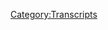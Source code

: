 {{Transcript
    | title         = [[41: May 12, 2017]]
    | caption       = [https://knowledgefight.libsyn.com/knowledge-fight-may-12-2017 Listen to this episode on Libsyn]
    | episodeNumber = [[41: May 12, 2017|41]]
    | length        = 03:40:23
}}

{{MessageBox
    | header     = Warning: Bot Generated Content
    | text       = This transcript was automatically generated by transcription software and likely contains many mistakes and misattributions. Please check the audio for definitive quotes, attribution, and context.
    | image      = N3yvass4myg91.webp
    | imagewidth = 50px
    | id         = warning
}}

{{TranscriptBlock
    | name      = Alex Jones
    | timestamp = 00:00:00.000
    | text      = Andy in Kansas, you're on the air. Thanks for holding. Oh, Alex, I'm a first time caller. I'm a huge fan. I love your work.
}}

{{TranscriptBlock
    | name      = Dan
    | timestamp = 00:00:07.000
    | text      = Hey everybody, welcome back to knowledge fight. I'm Dan. I'm Jordan. We're a couple dudes who like to sit around and drink red wine and talk about the wacky wacky shenanigans of one Alexander Jones.
}}

{{TranscriptBlock
    | name      = Jordan
    | timestamp = 00:00:17.000
    | text      = Now here's the thing about this. What makes it an interesting you know, conversation Make
}}

{{TranscriptBlock
    | name      = Dan
    | timestamp = 00:00:23.000
    | text      = no mistake, it is super interesting.
}}

{{TranscriptBlock
    | name      = Jordan
    | timestamp = 00:00:27.000
    | text      = I like I like our hubris out of the gate today.
}}

{{TranscriptBlock
    | name      = Dan
    | timestamp = 00:00:30.000
    | text      = It's not coming from me. But read it in the white paper. podcast is interesting.
}}

{{TranscriptBlock
    | name      = Jordan
    | timestamp = 00:00:36.000
    | text      = Now here's one way of putting it. You read the white paper? I
}}

{{TranscriptBlock
    | name      = Dan
    | timestamp = 00:00:39.000
    | text      = do. I listen to the white you.
}}

{{TranscriptBlock
    | name      = Jordan
    | timestamp = 00:00:43.000
    | text      = The white nationalists. Yeah. Well, I however, do not know nothing about it.
}}

{{TranscriptBlock
    | name      = Dan
    | timestamp = 00:00:49.000
    | text      = I watch Alex Jones Show every day and you live a better life I do. So guys, we are going to get into today's episode, which is going to be insane and all over the place. Excellent. We're going to be covering the May 12. That's last Friday's episode of the Alex Jones Show before I do like just give a shout out to our new donator first person who has not donated in their given name. This is a welcome to the team out blinker.
}}

{{TranscriptBlock
    | name      = Alex Jones
    | timestamp = 00:01:17.000
    | text      = I'm a policy
}}

{{TranscriptBlock
    | name      = Jordan
    | timestamp = 00:01:17.000
    | text      = wonk out blinker you're a policy wonk now
}}

{{TranscriptBlock
    | name      = Dan
    | timestamp = 00:01:21.000
    | text      = welcome aboard. longtime listener I believe absolutely might have been on board real early almost since the very beginning yelled at you for calling Milo Yiannopoulos a Nazi that is true. I believe if I'm I think you might be right there. Anyway, we're glad to have you on the on the on the team of policy. Well, what's
}}

{{TranscriptBlock
    | name      = Jordan
    | timestamp = 00:01:38.000
    | text      = interesting today is that we are drinking Liberty school wine. I'm glad you brought that up, which is very coincidental or perhaps on purpose. very
}}

{{TranscriptBlock
    | name      = Dan
    | timestamp = 00:01:49.000
    | text      = intentional. I bought that bottle of wine for today because I am going to take liberty loving Alex Jones to Liberty school.
}}

{{TranscriptBlock
    | name      = Jordan
    | timestamp = 00:01:57.000
    | text      = Now I would also say there is a Trump is actually speaking at Liberty University.
}}

{{TranscriptBlock
    | name      = Dan
    | timestamp = 00:02:03.000
    | text      = It's a double it's a double Yeah,
}}

{{TranscriptBlock
    | name      = Jordan
    | timestamp = 00:02:05.000
    | text      = you've got you've got a you got both. Yeah, look, I'm not worried at least we're drinking both.
}}

{{TranscriptBlock
    | name      = Dan
    | timestamp = 00:02:09.000
    | text      = I'm not a guy for single entendres. You know what I'm saying? I like like multiple interpretations. I like depth. Poetry. I don't like poetry. Nobody likes poetry. I really tow it to do Yeah. So those poor bastards, Alex Jones was in a weird mood. On Friday. He got into the studio and I think he started defensive. Well, yeah, usually takes him a couple of minutes to get into super defensive mode. But here's how he chose to start out on Friday.
}}

{{TranscriptBlock
    | name      = Alex Jones
    | timestamp = 00:02:40.000
    | text      = I'm gonna admit sup to you on it right now. I over prepare. I laid in bed last night for about three hours with an iPad, reading news and watching video clips that I got up at about 6am this morning and research for a couple hours. And then I got back to work and went over the latest news. And my head is just spinning. Because of the Johnnie Walker, the producers walked in he goes, this is gonna be an incredible show today. Look at all these clips you sent us the other clubs we have. It's incredible.
}}

{{TranscriptBlock
    | name      = Dan
    | timestamp = 00:03:11.000
    | text      = I gotta be honest, it is incredible. Okay, but not in the way that Matt thinks. Also, throughout the course of this episode, we're gonna find that Alex Jones did no research. He might have been up till three reading Breitbart articles or something like that, but that he did no research at all. It's this is gonna be so fun.
}}

{{TranscriptBlock
    | name      = Alex Jones
    | timestamp = 00:03:29.000
    | text      = Traditional crashes melt down on the government. This is amazing. And I'm just like, yeah, no, it's amazing. Amazing how good Trump is commissioned to expose election fraud. The Democrats are openly getting illegals to vote mass pimps coming out and said Men if there's genocide against Christians, hundreds of 1000s a year being killed. Nobody would say that just a year ago. US Steel coming roaring back us. Us dry goods. US finished goods. So many good numbers, but then you juxtapose it with all the bad numbers. And we are in the best of times, worst of times, I open the broadcast so many times with that statement, and then stuff like this. I watched this seven and a half minute GQ rant by Keith Oberman. And I watched it very, very carefully. Let me tell you, a woman didn't do this as a stunt.
}}

{{TranscriptBlock
    | name      = Jordan
    | timestamp = 00:04:24.000
    | text      = So he didn't do it as a stunt.
}}

{{TranscriptBlock
    | name      = Dan
    | timestamp = 00:04:26.000
    | text      = He didn't he didn't do that. Did he do it as a job? Perhaps he might have done it as a job. Yeah. But so here's what's great. He lays out all these stories that he ostensibly wants to get to in depth. And, look, none of them are real. No. Christians are. We're gonna get into this as the thing goes along. He's making the argument that Christians are the most persecuted group in the world. And that Pence came out and said that hundreds of 1000s are killed a year. I don't think he said that. Nor is that true. It's not true. I don't care Pam said it or not, it's 100% not true, of course. And the premise that no one would have said it a year ago isn't true. Because there's like World Net Daily articles for the past five years saying, yeah, not all verbally unsourced. Every
}}

{{TranscriptBlock
    | name      = Jordan
    | timestamp = 00:05:13.000
    | text      = criticism of Obama eventually got to the All he cares about are Muslims. He doesn't care about the Christians being persecuted all across the world is actually paying people to persecute Christians. Yeah,
}}

{{TranscriptBlock
    | name      = Dan
    | timestamp = 00:05:24.000
    | text      = so I looked into it a little bit. And I actually found a pretty interesting article, because he goes on to and I can't remember if it's in this clip, or a little bit later, I think I think it's here. But so he talks about how the UN admits the Christians are the most persecuted group in the world. Now. They don't, they don't. But I looked into it. And I found on un.org a really interesting article from 2011 that talks about the Christian persecution of Christians. And I think that's the only thing that could be going on making that claim. And here I'll read the headline to you. You are
}}

{{TranscriptBlock
    | name      = Jordan
    | timestamp = 00:06:01.000
    | text      = giving him so much credit for imagining that he has read this
}}

{{TranscriptBlock
    | name      = Dan
    | timestamp = 00:06:04.000
    | text      = or the headline,
}}

{{TranscriptBlock
    | name      = Jordan
    | timestamp = 00:06:05.000
    | text      = he's read the headline. Oh, okay. Well, then yeah, now I'm on board. Again, Christians
}}

{{TranscriptBlock
    | name      = Dan
    | timestamp = 00:06:09.000
    | text      = currently most persecuted religious group in world Holy See tells you M.
}}

{{TranscriptBlock
    | name      = Jordan
    | timestamp = 00:06:15.000
    | text      = Ah, that's a very different thing. The end of the headline changes.
}}

{{TranscriptBlock
    | name      = Dan
    | timestamp = 00:06:20.000
    | text      = If you read the first three quarters of it, it backs him up. Yeah. But so this Christians most
}}

{{TranscriptBlock
    | name      = Jordan
    | timestamp = 00:06:25.000
    | text      = persecuted group in the world says organization that would benefit off of lying about Christians being the most persecuted in the world.
}}

{{TranscriptBlock
    | name      = Dan
    | timestamp = 00:06:33.000
    | text      = Yeah. So Archbishop Dominique min birdie, the secretary for relations with the states of the holy sea, spoke at the UN. And he went on to say that the particular influence of a specific religion in a nation should never imply that citizens belonging to other faiths should be discriminated against in social life, or even worse, that violence against them should be tolerated. But I like
}}

{{TranscriptBlock
    | name      = Jordan
    | timestamp = 00:06:57.000
    | text      = where he's going. I like where he's going. So far, I assume that means an all inclusive thing, where every religion should be protected in the exact same way as Christianity, right?
}}

{{TranscriptBlock
    | name      = Dan
    | timestamp = 00:07:08.000
    | text      = Yeah, that is the point that he's making good. But
}}

{{TranscriptBlock
    | name      = Jordan
    | timestamp = 00:07:13.000
    | text      = I don't like to, but that you just threw down.
}}

{{TranscriptBlock
    | name      = Dan
    | timestamp = 00:07:15.000
    | text      = He also threw down this comment on the financial crisis that was going on in the world and throughout the Third World, even to this day, the Archbishop stressed that the economy cannot only function by market self regulation, and even less in accordance with agreements limited to reconciling the interests of the most powerful, quote, It needs an ethical basis in order to function for humanities that calling any other non ethical basis in genuis are cynical and always fatal. Yeah. So
}}

{{TranscriptBlock
    | name      = Jordan
    | timestamp = 00:07:45.000
    | text      = again, absolutely correct. He's almost as correct as Lionel is.
}}

{{TranscriptBlock
    | name      = Dan
    | timestamp = 00:07:49.000
    | text      = But so the only article that he could possibly be pointing to really about the UN and Christianity being super persecuted, if you actually read the article goes on to say that Christians are persecuted, but should not persecute others also, right. And the free market sucks. Yeah. So
}}

{{TranscriptBlock
    | name      = Jordan
    | timestamp = 00:08:06.000
    | text      = two very important things to say, I would never want to read body of that article. You got persecution in my economics. Right. Right. So then he goes on. So that does make me think of that, like, every religion always polls that like, Oh, we're getting persecuted. I am less interested in how many people are getting persecuted than the net persecution rate? Sure. See what I'm saying? Sure. Sure. Like if Christians are persecuting more than getting persecuted, you don't get to you don't get to count. You know, if it's the other way, then everybody cares about you. It's an
}}

{{TranscriptBlock
    | name      = Dan
    | timestamp = 00:08:39.000
    | text      = equilibrium. We want all of it to go away. Right? We want no persecution.
}}

{{TranscriptBlock
    | name      = Jordan
    | timestamp = 00:08:44.000
    | text      = No, I'm against it, but at the same time, you know, fuck you.
}}

{{TranscriptBlock
    | name      = Dan
    | timestamp = 00:08:49.000
    | text      = So the other thing that he got into there was that like steel, steel production is on the rise. That cannot be true. It absolutely is true. It is true. And it has been true every year since like, 1950. Okay, if you look at the graphs, it's just,
}}

{{TranscriptBlock
    | name      = Jordan
    | timestamp = 00:09:05.000
    | text      = well, then it is on the rise. I can only assume that it's continuing to rise because of Trump's beneficence.
}}

{{TranscriptBlock
    | name      = Dan
    | timestamp = 00:09:12.000
    | text      = It has nothing to do with drop. It's just like a nature of there's high demand for steel consistently, we need it.
}}

{{TranscriptBlock
    | name      = Jordan
    | timestamp = 00:09:19.000
    | text      = Literally everything. Everything he takes credit for, has been going on for the past 20 years or more.
}}

{{TranscriptBlock
    | name      = Dan
    | timestamp = 00:09:25.000
    | text      = Absolutely. All of that goes to this other thing that he was saying, like when he's talking about dry goods and finished goods, right. He's basically I think, trying to insinuate the what Trump tweeted out the other day about how China is going to start letting us sell things to them again. Yeah.
}}

{{TranscriptBlock
    | name      = Jordan
    | timestamp = 00:09:40.000
    | text      = Which has been in the works since 2013. I believe something like that started
}}

{{TranscriptBlock
    | name      = Dan
    | timestamp = 00:09:44.000
    | text      = to become finalized September of last year. Yeah. Oh, it's great. Yeah. So he has all this
}}

{{TranscriptBlock
    | name      = Jordan
    | timestamp = 00:09:52.000
    | text      = which is not to say that that's not kind of a common thing that presidents have done for a long, long time. No, no, no. Like there's there's always been enough. Both blamed the previous administration and then you know, laud your administration scapegoating and glory Hunter. Exactly. But now it's never been quite as blatant and constant. Yes, Trump has accomplished. Absolutely nothing but writing executive orders that will make everyone's life worse
}}

{{TranscriptBlock
    | name      = Dan
    | timestamp = 00:10:20.000
    | text      = and get halted in court. Yeah, exactly. Yeah, he's wasting everyone's time. Yeah, but that's why Alex has
}}

{{TranscriptBlock
    | name      = Jordan
    | timestamp = 00:10:26.000
    | text      = gotten money. Let's not forget he's wasting time and money.
}}

{{TranscriptBlock
    | name      = Dan
    | timestamp = 00:10:29.000
    | text      = Yeah, way more than anyone ever had ever, ever.
}}

{{TranscriptBlock
    | name      = Jordan
    | timestamp = 00:10:33.000
    | text      = Just fucking just flying to his fucking white flank. His fucking wife being allowed to live wherever the fuck she wants cost us millions and millions of dollars. Sure. security detail which Why does she have everyone? No one No one gives a fuck about
}}

{{TranscriptBlock
    | name      = Dan
    | timestamp = 00:10:50.000
    | text      = her. Everyone knows this. Let's move on. Yeah, I'm not saying
}}

{{TranscriptBlock
    | name      = Jordan
    | timestamp = 00:10:53.000
    | text      = all I'm saying. All I'm saying is get rid of her security detail. No, because Because think about That's unfair. Think about this. If she gets kidnapped or threatened. Trump wouldn't care. Well, nobody, like nobody would care. I wouldn't care. This is a good bit. But in truth, I don't think that's a good idea. No, of course not. Well, actually, I
}}

{{TranscriptBlock
    | name      = Jordan
    | timestamp = 00:11:13.000
    | text      = don't care. Are you being serious? I think I am. Okay. I'm 5050 5050
}}

{{TranscriptBlock
    | name      = Dan
    | timestamp = 00:11:16.000
    | text      = disagree with you. Yeah. Because I mean, she could get hurt. Someone could target her. And that's I don't care. Every lady gets security details. It would be wrong to not give her care. All right. Well agree to
}}

{{TranscriptBlock
    | name      = Jordan
    | timestamp = 00:11:32.000
    | text      = a lot of people get hurt. None of them have security details. And none of them are most of them aren't monsters.
}}

{{TranscriptBlock
    | name      = Dan
    | timestamp = 00:11:39.000
    | text      = We don't know that she is. She might be great. Anyway, agree to disagree. She's probably terrible. I agree. So Alex has got this litany of bullshit that he's doing. And then of course, it gets to at the end, what he really wants to talk about just Keith by the fucking Oberman, of course. So Keith Olbermann had put out a video where he sort of says, all of the intelligence agencies around the world they were in a crisis, and the time has come, that we need everything to come out in the open, because eventually, you won't be able to write this, this is going to be too entrenched. Yeah, this is going to become a thing where time is of the essence. I am not here to defend Keith Olbermann, either, am I I don't think he has a terrible point there. But at the same time, you really open yourself up to attack when you say, hey, foreign agencies, spill the beans on our president. Yeah, I
}}

{{TranscriptBlock
    | name      = Jordan
    | timestamp = 00:12:32.000
    | text      = know that the same thing, that would be a crazy thing to do. Like it's almost like a goddamn President did it?
}}

{{TranscriptBlock
    | name      = Dan
    | timestamp = 00:12:38.000
    | text      = Yeah. You open yourself up to that exact argument. Yeah. And that's why I would never defend that argument. Right.
}}

{{TranscriptBlock
    | name      = Jordan
    | timestamp = 00:12:45.000
    | text      = Well, that's that's the interesting thing. I do think about this from time to time is, what if you tweeted directly to the President? I hope some second amendment people take care of you. Hmm. Right. You can imply that was a very direct threat. Sure. But if you go to court for it, can't you just be like he said it? I'm quoting him. Yeah, exactly. So if you want to prosecute me, that means he's on the prosecution too.
}}

{{TranscriptBlock
    | name      = Dan
    | timestamp = 00:13:11.000
    | text      = That's Mark dicey, as Mark
}}

{{TranscriptBlock
    | name      = Jordan
    | timestamp = 00:13:12.000
    | text      = dicey as that's Mark Dice. claymation.
}}

{{TranscriptBlock
    | name      = Dan
    | timestamp = 00:13:17.000
    | text      = Right. We gotta we gotta keep moving. All right,
}}

{{TranscriptBlock
    | name      = Jordan
    | timestamp = 00:13:18.000
    | text      = I'm sorry. I'm sorry. I'm already distracted. I'm everywhere.
}}

{{TranscriptBlock
    | name      = Dan
    | timestamp = 00:13:21.000
    | text      = I'm telling you, this is gonna do this. Alright. So he wants to talk about Keith Olbermann. Here we go.
}}

{{TranscriptBlock
    | name      = Alex Jones
    | timestamp = 00:13:26.000
    | text      = I know body language. And I watched it twice. Last night, and this morning, Keith Olbermann is completely mentally ill. You he is mentally ill.
}}

{{TranscriptBlock
    | name      = Keith Olbermann
    | timestamp = 00:13:40.000
    | text      = And he is dangerous.
}}

{{TranscriptBlock
    | name      = Alex Jones
    | timestamp = 00:13:43.000
    | text      = When I yell and scream, it's because I'm angry. But I let myself do it. Let me find the paradox. It's not an act. It's how I feel the dog off the leash. With Obermann. He is completely out of control, calling for foreign governments to work with him to overthrow Trump, and that he begs the Russians to take Trump out. This is text book, sedition textbook espionage. If I did something like this, I would be arrested within a day. And I should be
}}

{{TranscriptBlock
    | name      = Jordan
    | timestamp = 00:14:16.000
    | text      = what if the President did something like this?
}}

{{TranscriptBlock
    | name      = Alex Jones
    | timestamp = 00:14:19.000
    | text      = And then I I've got so many clips of professors today and yesterday, saying kill white people, kill conservatives kill libertarians. And they've totally normalized it. We're not even human. And this is the climate there the danger, not Trump. Not libertarians, not Christians, not conservatives.
}}

{{TranscriptBlock
    | name      = Dan
    | timestamp = 00:14:42.000
    | text      = So he doesn't have those clips. And he doesn't get to those stories about although technically
}}

{{TranscriptBlock
    | name      = Jordan
    | timestamp = 00:14:46.000
    | text      = he could probably just grab some of the clips that I've said because I think I think I'm pretty much in there. Jordan is really or he's at least okay with it.
}}

{{TranscriptBlock
    | name      = Dan
    | timestamp = 00:14:57.000
    | text      = Right. And I think that anyhow, Um, clips that they could find would be on that border. Yeah. Talking about, you know, the experience of African Americans in this country. The idea that some white death is minimal compared to what's happening. Yeah, that I could see but anyway, hold on. He's he's making this argument that fucking Oberman is committing treason and espionage, right? I don't think most spies go on GQ and put out seven minute long videos. That seems like bad spy work. It does
}}

{{TranscriptBlock
    | name      = Jordan
    | timestamp = 00:15:29.000
    | text      = seem like bad spy work seems very overt. It seems like so much John pisode back, Jack, Jack pisode back. Investigation, Spy work there
}}

{{TranscriptBlock
    | name      = Dan
    | timestamp = 00:15:39.000
    | text      = wouldn't let him on GQ. Gentlemen. He should be
}}

{{TranscriptBlock
    | name      = Jordan
    | timestamp = 00:15:44.000
    | text      = drawn and quartered accordingly.
}}

{{TranscriptBlock
    | name      = Dan
    | timestamp = 00:15:47.000
    | text      = It's trying to figure out how to make that pawn work. So then he goes on and he's like, hey, you know what? Conservatives and Libertarians aren't the ones who you should be afraid of? Definitely not. And this next clip begs to differ.
}}

{{TranscriptBlock
    | name      = Alex Jones
    | timestamp = 00:16:00.000
    | text      = Journalists is credited with undercutting mash voter fraud vows to aid Trump probe Project Veritas, Trump launched his commission to investigate voter fraud that's got a real man.
}}

{{TranscriptBlock
    | name      = Dan
    | timestamp = 00:16:11.000
    | text      = Yeah, that does have them real mad. Cuz Trump is not going to uncover any voter fraud.
}}

{{TranscriptBlock
    | name      = Jordan
    | timestamp = 00:16:16.000
    | text      = There really isn't any,
}}

{{TranscriptBlock
    | name      = Dan
    | timestamp = 00:16:17.000
    | text      = not substantial. Anyway. What that clip is talking about is that James O'Keefe, of Project Veritas has come out and said,
}}

{{TranscriptBlock
    | name      = Jordan
    | timestamp = 00:16:26.000
    | text      = I was just I just wrote that down. He said, journalists Yeah, that's a name which was, which was like, Oh, this is like a Breitbart Dude, this is like a Pacific dude. This is like bullshit all the way. James O'Keefe, the guy who's doing like, what, seven years? No, he's not in prison. Oh, one of those guys is Oh, no,
}}

{{TranscriptBlock
    | name      = Dan
    | timestamp = 00:16:45.000
    | text      = that was the other. I think that was the other people who were trying to
}}

{{TranscriptBlock
    | name      = Jordan
    | timestamp = 00:16:48.000
    | text      = pay you. Yeah, those guys. But yeah,
}}

{{TranscriptBlock
    | name      = Dan
    | timestamp = 00:16:51.000
    | text      = he's been outed as out fraud. He is he commits acts of journalistic debauchery, right? He has no credibility and the idea that we live in a world where he might be invited into that. Yep. Is incredibly scary. And that is a danger to voting rights. That absolutely is its it is
}}

{{TranscriptBlock
    | name      = Jordan
    | timestamp = 00:17:13.000
    | text      = never ever about uncovering voter fraud and always always about making sure that people who don't vote for you aren't allowed to vote further disenfranchised,
}}

{{TranscriptBlock
    | name      = Dan
    | timestamp = 00:17:22.000
    | text      = absolute, and the guy who, you know, Trump has put on the on the ball for that. I don't remember what that department is the
}}

{{TranscriptBlock
    | name      = Jordan
    | timestamp = 00:17:31.000
    | text      = the Census Bureau or no, that guy quit, right. That's that guy
}}

{{TranscriptBlock
    | name      = Dan
    | timestamp = 00:17:35.000
    | text      = quit the director of the national census quit. Yeah. Just the other day he
}}

{{TranscriptBlock
    | name      = Jordan
    | timestamp = 00:17:39.000
    | text      = resigned in what? Like, would you say? did he resign in quotes? Or did he resign in protest?
}}

{{TranscriptBlock
    | name      = Dan
    | timestamp = 00:17:48.000
    | text      = I don't know enough of the details to say so I wouldn't want to speculate. But the guy who's in charge of like implementing, or looking into these voter fraud issues, has been sued over voter rights issues four times. Yeah. So we're gonna take one every time. Yep, we're gonna get some real good stuff out of this. I think we're gonna get to the bottom of what's wrong with our voting system. We're going to fix it all. Absolutely.
}}

{{TranscriptBlock
    | name      = Jordan
    | timestamp = 00:18:12.000
    | text      = It's because 3 million illegals voted in the last election. Six. Remember? Six now?
}}

{{TranscriptBlock
    | name      = Dan
    | timestamp = 00:18:18.000
    | text      = Fuck you. It's 10 Now, no, yeah. You I also have detention. Yeah.
}}

{{TranscriptBlock
    | name      = Dan
    | timestamp = 00:18:24.000
    | text      = You got a Saturday detention? No, not a Saturday to
}}

{{TranscriptBlock
    | name      = Dan
    | timestamp = 00:18:27.000
    | text      = cleaning schools windows? And I don't know, look. So Alex Jones has introduced some of his narratives here. Mostly that he's Superman and Keith Olbermann. That is important to remember for later. Right. But it's not just like he has these stories he wants to talk about No, he's over prepared for this show.
}}

{{TranscriptBlock
    | name      = Jordan
    | timestamp = 00:18:48.000
    | text      = Absolutely. You understand hours and hours and hours over prepared. Oh, that's how he always says this
}}

{{TranscriptBlock
    | name      = Dan
    | timestamp = 00:18:53.000
    | text      = is what happens when he's over prepared.
}}

{{TranscriptBlock
    | name      = Alex Jones
    | timestamp = 00:18:55.000
    | text      = Detroit school to hold Muslim girls only prom. Let me tell you some hidden hundreds of 1000s. Obama brought in weight everywhere. I went in Austin yesterday, including a suburb. I went into shops, a Starbucks. And then I went to pool supply place. There were like seven people in the Starbucks. Three of them were young Muslim girls, with hoods over their heads drinking coffee in the pool school that I went the pool supply place, same deal. And all I'm telling you is imagine you were in Saudi Arabia. And in Saudi Arabia, they walk into stores and they were Christians and women with lipstick on in high heels everywhere. They start physically attacking you. But here we're tolerant. So I'm just saying we're letting in people in masks that are not tolerant, that are the most oppressive cult like people on earth and it freaks me out. You bet. I'm freaked out. You bet I am. Alright, got $3 Ladies and gentlemen. Wait, he's
}}

{{TranscriptBlock
    | name      = Dan
    | timestamp = 00:20:00.000
    | text      = got $3 Yeah, three daughters,
}}

{{TranscriptBlock
    | name      = Jordan
    | timestamp = 00:20:02.000
    | text      = three daughters. I thought he said I got $3 And I was like, Well, you know, you're about to be sued. You better get some more money. Yeah,
}}

{{TranscriptBlock
    | name      = Dan
    | timestamp = 00:20:08.000
    | text      = you're gonna lose those three. Yeah. But I mean, do we believe you that you're freaked out? Yeah. I don't know why you're freaked out by young Muslim women drinking coffee at a Starbucks. I don't know. Or a pool supply?
}}

{{TranscriptBlock
    | name      = Jordan
    | timestamp = 00:20:21.000
    | text      = Yeah, no, they're in the pool. Yep. His daughter's can't buy one of those noodles. Without Muslims. Just buying the noodles.
}}

{{TranscriptBlock
    | name      = Dan
    | timestamp = 00:20:32.000
    | text      = I do like that. This could be a new stereotype of these Muslims love to swear these
}}

{{TranscriptBlock
    | name      = Jordan
    | timestamp = 00:20:36.000
    | text      = Muslims are swimming everywhere. You can't walk outside with them swimming in lakes in pools and oceans but
}}

{{TranscriptBlock
    | name      = Dan
    | timestamp = 00:20:45.000
    | text      = but taking all that fun aside, like when you talk about Islamophobia, fear of Muslims, he's literally expressing yeah, there's no other way around that women weren't doing anything.
}}

{{TranscriptBlock
    | name      = Jordan
    | timestamp = 00:20:56.000
    | text      = No. And his his like, Oh, these guys are in a very tolerant or anti tolerant society. And I'm we're, we're very tolerant and you like no, you just said you wanted to kick them out?
}}

{{TranscriptBlock
    | name      = Dan
    | timestamp = 00:21:07.000
    | text      = I would argue he is incredibly intolerant, absolute very close to the people he's making up in Saudi Arabia.
}}

{{TranscriptBlock
    | name      = Jordan
    | timestamp = 00:21:14.000
    | text      = But at the same time, they have more in common than he and I do.
}}

{{TranscriptBlock
    | name      = Dan
    | timestamp = 00:21:17.000
    | text      = I would definitely argue that his argument about like, this is an incompatible group of people. It there's holes punched in it by the fact that you saw them at a Starbucks in a pool supply. Shop. Like, sounds pretty compatible. Three Muslim women are sitting around in a Starbucks drinking coffee. That's what we do. It could not
}}

{{TranscriptBlock
    | name      = Jordan
    | timestamp = 00:21:38.000
    | text      = be more compatible, unless they opened their own. Pin Yata store.
}}

{{TranscriptBlock
    | name      = Dan
    | timestamp = 00:21:43.000
    | text      = Exactly. Next to a cat shell. Exactly. That's under attack by the trendies
}}

{{TranscriptBlock
    | name      = Jordan
    | timestamp = 00:21:48.000
    | text      = I like I like the idea that the Detroit school is holding a Muslim girls only prom where you're like, Wait, so are any dudes invited? Or is it just the girls?
}}

{{TranscriptBlock
    | name      = Dan
    | timestamp = 00:21:58.000
    | text      = Maybe having a party? Like I didn't look into that
}}

{{TranscriptBlock
    | name      = Jordan
    | timestamp = 00:22:00.000
    | text      = language? There's nothing there.
}}

{{TranscriptBlock
    | name      = Dan
    | timestamp = 00:22:02.000
    | text      = I'm certain it's not true, of course, is one of these things where sometimes Alex's lies. You're just like, alright, I don't even care. I don't have the energy.
}}

{{TranscriptBlock
    | name      = Jordan
    | timestamp = 00:22:10.000
    | text      = There's a fine line to just move on.
}}

{{TranscriptBlock
    | name      = Dan
    | timestamp = 00:22:13.000
    | text      = There's too much going on in this episode and too many important things I had to research. This one got left by the wayside because it's bullshit. You didn't research that did not I am freaked out by that. How many daughters you got?
}}

{{TranscriptBlock
    | name      = Jordan
    | timestamp = 00:22:26.000
    | text      = $8 Wait, no daughters, no daughter,
}}

{{TranscriptBlock
    | name      = Dan
    | timestamp = 00:22:29.000
    | text      = no daughters. Okay. So in this next clip, Alex Jones, we're gonna get through like, probably six more clips or so and then the episode takes a turn that I I'm gonna I'm gonna give you a spoiler alert on okay. I think Alex Jones is mad that he is not the press secretary.
}}

{{TranscriptBlock
    | name      = Jordan
    | timestamp = 00:22:49.000
    | text      = God, God should happen. I can't Okay, look, that's bad for democracy. That's best for all of us. Yeah, but I'll be god damned if that wouldn't be the funniest thing that's ever happened before.
}}

{{TranscriptBlock
    | name      = Dan
    | timestamp = 00:23:00.000
    | text      = He'd last a day before he was in. Oh, god, yeah. Oh, man. Like he there's no way like he would punch somebody in the press pool. Well, he talks about all these trendies and false intellectuals and stuff like that. And that's easy to do. And your audience are idiots, right? And you're alone on your show. Or you're only talking to people who have the same dumbass globalist mentality. You it's super easy, or Eddie Bravo is your guest. It's fucking simple. Like, when you have to sit down and have the scrutiny of the incredibly meticulous and intelligent press, he would be fucked. They would tear him apart.
}}

{{TranscriptBlock
    | name      = Jordan
    | timestamp = 00:23:37.000
    | text      = Let's not give them that much credit. And also, if you sat down with that fucking
}}

{{TranscriptBlock
    | name      = Dan
    | timestamp = 00:23:41.000
    | text      = Charlie wars alpha, he
}}

{{TranscriptBlock
    | name      = Jordan
    | timestamp = 00:23:43.000
    | text      = would be murdered alive, it would be a disaster.
}}

{{TranscriptBlock
    | name      = Jordan
    | timestamp = 00:23:46.000
    | text      = But the press pool is so far not really doing too much for us, considering they're being soundly defeated by the likes of Huckabee and
}}

{{TranscriptBlock
    | name      = Dan
    | timestamp = 00:23:56.000
    | text      = Spicer, they're not being defeated switches. They are just like grandma,
}}

{{TranscriptBlock
    | name      = Jordan
    | timestamp = 00:23:59.000
    | text      = which is my favorite buddy cop comedy. One of them is a beekeeper. The other one keeps spices. It's an amazing show.
}}

{{TranscriptBlock
    | name      = Dan
    | timestamp = 00:24:06.000
    | text      = So in this next clip, Alex Jones. See, there's this interesting thing that's starting to come into the mainstream understanding people are starting to talk about and people are starting to understand the idea of Russian active measures. There are propaganda tools that Russians use, right? These narratives and talking points that are pushed out on Sputnik and RT, in particular, both those networks are state run state owned.
}}

{{TranscriptBlock
    | name      = Jordan
    | timestamp = 00:24:38.000
    | text      = They are the Info Wars, but if it was all of the media, yes,
}}

{{TranscriptBlock
    | name      = Dan
    | timestamp = 00:24:42.000
    | text      = and they push out narratives, and the idea that there are certain outlets in the United States that mirror those are what people are mostly concerned about, right? When people talk about fake news, a lot of it is that that's what they're talking about. Right? So Someone who has been on Infowars in the recent past, former CIA agent, Larry C. Johnson,
}}

{{TranscriptBlock
    | name      = Jordan
    | timestamp = 00:25:07.000
    | text      = the four foremost discredited CIA agents that's ever been on Infowars.
}}

{{TranscriptBlock
    | name      = Dan
    | timestamp = 00:25:14.000
    | text      = Possibly, but yeah, he is someone who is incredibly guilty of appearing on Sputnik and RT, and then taking talking points that are germane and originate on those networks and trying to proliferate them in US media, really. And he has done so on Alex Jones's show. The idea that GCHQ the British intelligence agency, was spying on Trump. On behalf of Obama, right is a Russian active measure narrative.
}}

{{TranscriptBlock
    | name      = Jordan
    | timestamp = 00:25:46.000
    | text      = Really? Yes. Now, do you think he's being paid to spread these lies? Or by by the Russian propaganda machine? He's or is he just like on board?
}}

{{TranscriptBlock
    | name      = Dan
    | timestamp = 00:25:56.000
    | text      = He's being paid in his much? Well, I mean, he's always been not beholden to the truth. But he's being paid in as much as he is paid to appear on those networks. And he's banned from American networks, right. So there's that
}}

{{TranscriptBlock
    | name      = Jordan
    | timestamp = 00:26:09.000
    | text      = he is being paid. But But why would you bring that back to the States? Unless you were? Well, if he's consistently going on these shows, then I assume part of his non his verbal contract is spread it everywhere you
}}

{{TranscriptBlock
    | name      = Dan
    | timestamp = 00:26:23.000
    | text      = go, possibly. I'm not I don't know. I have no evidence that he's, you know, a paid agent or anything like that. And we have documentation in the past of him just being an idiot. That's so he might just believe dumb shit, that's possible. And he is duped by this Russian propaganda and brings it over to Alex. The reason I wanted to lay this out and explain it is in this next clip, Alex is just straight up repeating Russian propaganda. Really? Yeah, he's just laying out Russian propaganda. Wow. Yeah. So
}}

{{TranscriptBlock
    | name      = Jordan
    | timestamp = 00:26:53.000
    | text      = that is really hard to accept.
}}

{{TranscriptBlock
    | name      = Dan
    | timestamp = 00:26:55.000
    | text      = Well, it's something that you realize he has been doing a lot of
}}

{{TranscriptBlock
    | name      = Jordan
    | timestamp = 00:26:59.000
    | text      = he has no, I know, I know that part. But the idea that you are like you are so desperate for any information that supports your bullshit, that you will accept propaganda from a different country boggles my mind.
}}

{{TranscriptBlock
    | name      = Dan
    | timestamp = 00:27:15.000
    | text      = Well, I mean, if you believe that Russia is one of the only countries that's not still in the grips of the globalists, it kind of makes sense. But that does. Yeah, you would see whatever their propaganda is as maybe the real truth as opposed to the fake news media here.
}}

{{TranscriptBlock
    | name      = Jordan
    | timestamp = 00:27:31.000
    | text      = I can see that way as well. If you if you believe that all US media is fake news propaganda, then why wouldn't you believe that? They're fake news? Propaganda made sense? Yeah. Topsy Turvy world.
}}

{{TranscriptBlock
    | name      = Dan
    | timestamp = 00:27:42.000
    | text      = Yeah. So anyway, here we go.
}}

{{TranscriptBlock
    | name      = Alex Jones
    | timestamp = 00:27:44.000
    | text      = All the way the media has this Firestorm going right now that Trump admits that the Russian probe was part of Comey firing? That's because he's being honest. He said, Yeah, it's his flipped him thinking he's the boss. Why it's a problem of not investigating Susan Rice and her leaks. And now he's been spied on and saying that the President is crazy that he's being spied on, come out, he was being spied on. He was. That's outrageous to have the FBI director saying that about anybody that's above him in the chain of command.
}}

{{TranscriptBlock
    | name      = Jordan
    | timestamp = 00:28:14.000
    | text      = No, he's not above him in the chain of command,
}}

{{TranscriptBlock
    | name      = Alex Jones
    | timestamp = 00:28:17.000
    | text      = nauseous that he may have helped Trump plan all this other crap. And Trump goes on top of it. It's a whole Democrat narrative made up that I'm with the Russians, they lost the election. That's why they're upset. They lost in the Electoral College, which is very hard to do and gerrymandered towards them.
}}

{{TranscriptBlock
    | name      = Jordan
    | timestamp = 00:28:35.000
    | text      = That's not true. It is hard to listen, and then they spin it.
}}

{{TranscriptBlock
    | name      = Alex Jones
    | timestamp = 00:28:38.000
    | text      = Oh, he's flip flopping. He's he's, you know, there's a lot of reasons coming. God asked, and Trump is tweeting out all these videos, some of the which we've produced, showing the Democrats saying get rid of it, get rid of him up to last week.
}}

{{TranscriptBlock
    | name      = Dan
    | timestamp = 00:28:51.000
    | text      = So the parts of that that are really important are the the idea that that almost all of those points are just like regurgitated Russian ship? Yeah, that the election was faked, or it was. There's questions about the integrity of the elections is just a narrative that's hurt feelings. Yeah. The fact that the idea that Russian probe stuff is just yeah, just because the Democrats lost sour grapes. Yep. The the idea that Trump was wiretapped. He was the idea that Susan Rice is responsible for leaks she fucking was the idea that Comey said the president was crazy. He didn't say that. No. So the idea was crazy. Yeah, say that he was crazy. Wow. And then even beyond that. I mean, this isn't necessarily like a Russian regurgitation. But the idea that Comey was disgusted or nauseated by the fact that he had helped Trump is horrible misrepresentation of his comments. What he was talking about was that he felt nauseous that he had had an effect on the Election. Right? Because he isn't a political figure. All right, supposed to be right. Right. The office is a political Yeah. And the idea that his actions had cause and effect on the election nauseated him, not that he had helped Trump. Right. That's bullshit. And Alex is being a complete idiot. Yeah. But the rest of that stuff is just a thing that measures the thing
}}

{{TranscriptBlock
    | name      = Jordan
    | timestamp = 00:30:19.000
    | text      = that is so dangerous. That's going through the conservative propaganda machine right now, is the idea that it's fine to fire him, because he should be subservient to you. Right? Which is like saying, It's fine for me to not be beholden to any laws whatsoever. Course. Like that's, that is the number one issue right now with the firing of James Comey is that if that, like he's, and he said it, like, even Alex Jones was like, yeah, he was being honest. about committing a crime
}}

{{TranscriptBlock
    | name      = Dan
    | timestamp = 00:30:54.000
    | text      = about wanting this investigation to go Yeah, yeah, exactly. And so I can relate. If I was Trump, I would want it to go away, too. Of course, it would be very bad for but but hold on.
}}

{{TranscriptBlock
    | name      = Jordan
    | timestamp = 00:31:04.000
    | text      = But again, the DOJ should be independent. Yeah, the FBI should be independence, like all of these things are, again, checks and balances that no longer exists. Like, as long as there is a GOP controlled Congress that is absolutely willing to obstruct every single possible avenue, then there is no checks and balances. No, our system is broken. And
}}

{{TranscriptBlock
    | name      = Dan
    | timestamp = 00:31:29.000
    | text      = the checks and balances are really what creates the safeguard of freedom. Exactly. And this is why we're taking Alex to liberty to Liberty school. But beyond that, and we're gonna get back to this because one of the big things that he started talking about there, and it comes back up over and over again, is the idea that Democrats wanted Comey to be fired in the past. And now they're mad that he got fired. And we talked about it on the last episode. But yeah, that's just reductive thinking. It's both can be true at the same time. Similarly, this characterizing what's going on? Like, of course, they wanted him fired in the past. And actually, they didn't want him fired. They hit every single example that he brings up is Democrats or Bernie Sanders, who Roseanne as a Democrat, right, saying that he probably should resign. Yeah, they aren't saying he should be fired. No, because even if even back then if he was fired, who would be pretty fucked up? Yeah, it would be way more reasonable, but it would be fucked up.
}}

{{TranscriptBlock
    | name      = Jordan
    | timestamp = 00:32:24.000
    | text      = It would be it would still be fucked up if Hillary fired him. Because if if Hillary fired him, then it looks like a complete like indicative. Exactly. Yeah. It's like retaliatory and that's not what you want from your president. No, you don't want somebody who's going to consistently flout the rule of law. It's a bad idea. Yeah.
}}

{{TranscriptBlock
    | name      = Dan
    | timestamp = 00:32:45.000
    | text      = So in this next clip, Alex spins a very, very bizarre metaphor that I'm not entirely sure the point of but then gets on to bullshit love
}}

{{TranscriptBlock
    | name      = Jordan
    | timestamp = 00:32:54.000
    | text      = him spinning bizarre metaphors.
}}

{{TranscriptBlock
    | name      = Alex Jones
    | timestamp = 00:32:59.000
    | text      = Trump got caught flip flopping and giving different stories. Like he's, you know, a teenage kid caught breaking into a liquor store at two in the morning, and the cops catch him with a bag of cash and three bottles of whiskey. And he says, Oh, my dad works there. Oh, I own the liquor store. I found this money on the side of the street. But that's not what's happening in an interview with no notes. The President, it's like, yeah, he's flip flopping everywhere. He won't investigate leaks. He's not doing a very good job. And this whole Russia thing is completely made up and I'm sick of it. And he told me about under investigation. Three times he goes on to say the Russians must really be laughing at us. This is idiotic. Why don't you investigate the Clintons. Why don't you look at how they're involved with the Russians and the uranium deal.
}}

{{TranscriptBlock
    | name      = Dan
    | timestamp = 00:33:48.000
    | text      = Oops. He just won't get off it. He's not looked into it. It's all he's got. It's all he's got. It's super insane to me, but also not even
}}

{{TranscriptBlock
    | name      = Jordan
    | timestamp = 00:33:57.000
    | text      = not just that. But literally, the Russians are laughing at us. They did it on national TV. The guy was like, Oh, is he fired? That's crazy. Yeah, that's something we would do.
}}

{{TranscriptBlock
    | name      = Dan
    | timestamp = 00:34:10.000
    | text      = Yeah. lever of coming in and just just kicking us out. Yeah, exactly. Wrong with a
}}

{{TranscriptBlock
    | name      = Jordan
    | timestamp = 00:34:15.000
    | text      = white which if I was if I was in his shoes, it's fucking hilarious. Yeah, the problem is, we're in our shoes where it's a constitutional crisis.
}}

{{TranscriptBlock
    | name      = Dan
    | timestamp = 00:34:26.000
    | text      = Yeah, the thing that makes it even more scary is that clip of the foreign minister lever of being like, Oh, you fired the FBI director. Are you kidding? Yeah, exactly. That sort of thing. It implies that they don't care if we know they did this. Why would they? Well, I think that because if it does come out that they tampered in our election this severely. We have to fucking kill all of them. It is well, that's an act of war.
}}

{{TranscriptBlock
    | name      = Jordan
    | timestamp = 00:34:55.000
    | text      = It is an act of war, which I which is why I assume the investigation is taking so long, not because the evidence isn't found, but because they need to provide the evidence in such a way that we can acknowledge this, correct it and still maintain the Cold War instead of the right one I totally agree with like that has to be that has to be the only reason that all of this stuff is delayed. Because if there's no there's no other explanation,
}}

{{TranscriptBlock
    | name      = Dan
    | timestamp = 00:35:25.000
    | text      = yeah, because if any of it touches Trump, it's war. It's war, if you can, if the and that that is probably you're probably right. That's why it's taking so long is because it just was like Manafort, just Roger Stone. Those investigations would not be that difficult to do. You just be like, All right. This is fucked up here. And I was sitting duck president's just, that would be
}}

{{TranscriptBlock
    | name      = Jordan
    | timestamp = 00:35:47.000
    | text      = fine. Just the guys who retro actively registered as foreign agents
}}

{{TranscriptBlock
    | name      = Dan
    | timestamp = 00:35:51.000
    | text      = anymore than
}}

{{TranscriptBlock
    | name      = Jordan
    | timestamp = 00:35:52.000
    | text      = enough to be like, Hey, you probably committed a crime. Yep, we're gonna investigate it. Oh, it took us two seconds to find a crime because you tweeted at them. Yeah. And they paid like they paid you with PayPal. Like, that's how obvious this shit has to be like users know? Exactly. You have to leave a note. We use Google wallet to pay for it. You like it? Of course. Yeah, of course. Yeah. Total. Also, that is a super specific simile of the guy being like, yeah, you go into a liquor store and you got a bag of cash and three bottles of whiskey and you're like, Wait, that sounds like something to do. You might have done did you
}}

{{TranscriptBlock
    | name      = Dan
    | timestamp = 00:36:31.000
    | text      = do that? Turn over a liquor store.
}}

{{TranscriptBlock
    | name      = Jordan
    | timestamp = 00:36:34.000
    | text      = Do you know what did your buddy do
}}

{{TranscriptBlock
    | name      = Dan
    | timestamp = 00:36:36.000
    | text      = that? Well, I mean, I just posted this the other day to the knowledge fight.com growing biography of Alex Jones. He actually got kicked out of school for a year. Really? Yeah, when he was 15 or 16th. He had to go spend a year on quote the ranch, because he was fighting. So go check that out.
}}

{{TranscriptBlock
    | name      = Jordan
    | timestamp = 00:36:58.000
    | text      = God If only it was the ranch that All Dogs
}}

{{TranscriptBlock
    | name      = Dan
    | timestamp = 00:37:00.000
    | text      = Go To. Yeah, so you can go check that out on knowledge. fight.com
}}

{{TranscriptBlock
    | name      = Jordan
    | timestamp = 00:37:03.000
    | text      = spend a year on the ranch is my favorite euphemism. Yeah, it's great.
}}

{{TranscriptBlock
    | name      = Dan
    | timestamp = 00:37:07.000
    | text      = So this next clip, he yells a bit. It's fun.
}}

{{TranscriptBlock
    | name      = Alex Jones
    | timestamp = 00:37:11.000
    | text      = Russia ties made up. Yeah. And then we know they wouldn't investigate them for their ties that are confirmed. Because Comey is deputy directors, all of a bunch of Democrats get my the Democrats. They're disgusting. They all got put in power by Obama. And if you don't know that Obama broke the law and got rid of our borders and do whatever he wanted, and sold out our jobs and created ISIS. And if you don't know that, you don't know what it is. And the word is like 85% of the FBI absolutely knows what's going on. But it's the top is eight years of Democrat rats. And Bush was a globalist as well. Sure, why not? So God help our just clean house people who have Trump's the Russia Asia we need more likely right. All right. Military or so. Give me a break.
}}

{{TranscriptBlock
    | name      = Dan
    | timestamp = 00:38:04.000
    | text      = That's what we call. That's what we call equivocation. That
}}

{{TranscriptBlock
    | name      = Jordan
    | timestamp = 00:38:08.000
    | text      = Russian agent we be more Russian. Let's just Let's just call it let's just call it Putin owns us now. Why not? Yeah. Fine. We're part of Russia now. Whatever. Who cares? Yeah. But that's called normalization.
}}

{{TranscriptBlock
    | name      = Dan
    | timestamp = 00:38:23.000
    | text      = Yeah, exactly. Exactly. It's that's super fucked up. And then beyond that, like he's legitimately expressing a desire to unilaterally clean house. Yeah. Which would be a calling of people who disagree with you, which is a coup. No, that's normal. No, that's
}}

{{TranscriptBlock
    | name      = Jordan
    | timestamp = 00:38:45.000
    | text      = when you have a government, right? With clear separation of powers. What you want is a single ideology and control of every single one of them force acting in lockstep. That's normal total. That's exactly what you want. You want disagreement? That's how you get things done. Exactly. So do you remember why this country
}}

{{TranscriptBlock
    | name      = Jordan
    | timestamp = 00:39:09.000
    | text      = was started to make more King? Exactly, yeah.
}}

{{TranscriptBlock
    | name      = Jordan
    | timestamp = 00:39:13.000
    | text      = The first draft of the Constitution was ag it's good letter King do it.
}}

{{TranscriptBlock
    | name      = Dan
    | timestamp = 00:39:18.000
    | text      = Who cares? You know, what else? You know, I realized recently was that the actual idea of globalists being in charge of everything that Alex sells in order to pitch his bullshit, right? That is literally a false flag. Where the term comes from, no, the term is a nautical term, where you would put up your enemy's flag on your ship. So people would think your enemy was approaching right and you would attack yourself right? And it would make to appear that this enemy was there. And it would be to gain sympathy, or create the conditions that you're looking for. Right? The idea that he says 911 Well, think about it. The idea that he says that a New York Federal Reserve Board member is suing him when that guy is not a member of the New York Federal Reserve, right? That is a false flag. He's putting that flag on Humpty EULA kayas. Ship. And that's not true. That is a really good point. He's doing that to create sympathy in the people who already are like, I hate the Federal Reserve. And he's using false flag sort of ideology and tactics. Yeah,
}}

{{TranscriptBlock
    | name      = Jordan
    | timestamp = 00:40:28.000
    | text      = the only false flags that he's true. He's right about are the ones he's actually committing.
}}

{{TranscriptBlock
    | name      = Dan
    | timestamp = 00:40:32.000
    | text      = Well, I mean, even saying that George Soros is a Nazi collaborator is a false flag. Absolutely. It's literally putting a flag on George Soros has shipped. Yeah, true.
}}

{{TranscriptBlock
    | name      = Jordan
    | timestamp = 00:40:40.000
    | text      = Even saying that all Democrats are Russian agents as well, or whatever the fuck is going on there.
}}

{{TranscriptBlock
    | name      = Dan
    | timestamp = 00:40:47.000
    | text      = Sure. It's interesting. I mean, it is it does just go into that. He's doing exactly the opposite of what he says. So we've already seen in this episode over Islamophobia, some weirdness. Now how about your line? Treason? How about we try on a little sexism?
}}

{{TranscriptBlock
    | name      = Alex Jones
    | timestamp = 00:41:05.000
    | text      = Oh, great. You know, Spicer has done some good work, but he's been like a deer in the headlights. So he's been replaced last few days. With Sarah Huckabee Sanders. isn't as good looking as a Guilfoyle. But I gotta tell you, wow,
}}

{{TranscriptBlock
    | name      = Jordan
    | timestamp = 00:41:17.000
    | text      = what the fuck yeah. How can you pull that shit?
}}

{{TranscriptBlock
    | name      = Dan
    | timestamp = 00:41:24.000
    | text      = That's pretty impressive. How?
}}

{{TranscriptBlock
    | name      = Dan
    | timestamp = 00:41:26.000
    | text      = Well cuz he's an idiot. That's like,
}}

{{TranscriptBlock
    | name      = Dan
    | timestamp = 00:41:28.000
    | text      = he thinks he's complimenting her by saying at the end, she's really sharp. Yeah. Which is, I guess, I mean, that's a compliment. But he literally started, the first thing you said about
}}

{{TranscriptBlock
    | name      = Jordan
    | timestamp = 00:41:38.000
    | text      = is wow, that's fucking it. That's, that is the patriarchy in a nutshell. Like, that's like, Hey, look at how well she did for herself. She's and she's a woman. Did you know that?
}}

{{TranscriptBlock
    | name      = Dan
    | timestamp = 00:41:51.000
    | text      = And it's mindless and flippant? Yeah, just thrown out. Who cares?
}}

{{TranscriptBlock
    | name      = Jordan
    | timestamp = 00:41:56.000
    | text      = Oh, no, it's normal for me to judge women by their appearance. That's what their value is based. And if
}}

{{TranscriptBlock
    | name      = Dan
    | timestamp = 00:42:00.000
    | text      = you told him like, hey, that's weird. You said that he would get mad at you and think that you're a pussy snowflake.
}}

{{TranscriptBlock
    | name      = Jordan
    | timestamp = 00:42:06.000
    | text      = Well, that's because in his mind, he was giving her the highest compliment, right? If she was,
}}

{{TranscriptBlock
    | name      = Dan
    | timestamp = 00:42:12.000
    | text      = you're great. And you're not even hot. Exactly. That's amazing. Yeah. How
}}

{{TranscriptBlock
    | name      = Jordan
    | timestamp = 00:42:16.000
    | text      = can you how can you do that? It's like, it's like a gorilla that knows how to speak sign language like that might as well be his. His metaphor there.
}}

{{TranscriptBlock
    | name      = Dan
    | timestamp = 00:42:24.000
    | text      = He played a video of her on the show. We're gonna get into it now. See, again, listening. Not seeing. Yeah, and she has a nice down home country voice that Oh,
}}

{{TranscriptBlock
    | name      = Jordan
    | timestamp = 00:42:33.000
    | text      = sure. Fuck no. But is she related to Mike Huckabee?
}}

{{TranscriptBlock
    | name      = Dan
    | timestamp = 00:42:37.000
    | text      = Oh, boy. I don't know. She's actually the love child of Mike Huckabee and Bernie Sanders. I should have said Colonel Sanders. Yeah, I can said Colonel Sanders. I'll never forgive myself
}}

{{TranscriptBlock
    | name      = Jordan
    | timestamp = 00:42:49.000
    | text      = very it would be much better at the press conference
}}

{{TranscriptBlock
    | name      = Dan
    | timestamp = 00:42:53.000
    | text      = situation. He Alex. This is where we begin. The Alex wants to be in the press corps narrative or the the press secretary. Here is the beginning of his analysis of this press conference.
}}

{{TranscriptBlock
    | name      = Alex Jones
    | timestamp = 00:43:05.000
    | text      = Let's go ahead now and get to this clip. Where she annihilates this guy Sarah Sanders exposes hypocritical Democrat relationship for Comey was fired. This is from yesterday. Here it is.
}}

{{TranscriptBlock
    | name      = Reporter (41)
    | timestamp = 00:43:19.000
    | text      = I asked you directly yesterday if the President had already decided to fire James Comey when he met with the Deputy Attorney General Attorney General. And you said no. Also the Vice President of the United States said directly the President acted to take the recommendation of the Deputy Attorney General to remove the FBI Director Sean Spicer said directly it was all him retaining the Deputy Attorney General. Now we learned from the President's directly that he had already decided to fire James Comey. So why were so many people getting answers that just yeah, don't don't let
}}

{{TranscriptBlock
    | name      = Alex Jones
    | timestamp = 00:43:55.000
    | text      = me let's back that up five seconds, please. It's called a consensus. Pro people. And then they agree. It's not that they're all even agreeing for the same reasons. They all have different reasons overall, but together, it's called a consensus. A consensus that the mainstream media are liars, a consensus that they're elitist that ever stayed with the American people, a consensus that you can't be trusted, a consensus that you're hacks, a consensus that you're slicing.
}}

{{TranscriptBlock
    | name      = Jordan
    | timestamp = 00:44:25.000
    | text      = So you're just getting abuse of consensus that you're a dog, a consensus that you're a cat, a consensus that you're a brat a consensus that your two eggs there consensus that it's green eggs, it's a consensus that it's green ham,
}}

{{TranscriptBlock
    | name      = Dan
    | timestamp = 00:44:39.000
    | text      = it's a consensus that your point is made.
}}

{{TranscriptBlock
    | name      = Jordan
    | timestamp = 00:44:43.000
    | text      = I was wondering how long I could keep going. I was trying to find somewhere.
}}

{{TranscriptBlock
    | name      = Dan
    | timestamp = 00:44:46.000
    | text      = Well, you always got to go to children's books. Exactly. So he's just getting abusive about the press there, which is fun, and I know that's super fun. But the idea of him playing this clip is really good. The name of the article that he posted. This is about Sarah Huckabee Sanders, who we've now learned is Mike Huckabee, his daughter, his
}}

{{TranscriptBlock
    | name      = Jordan
    | timestamp = 00:45:07.000
    | text      = actual daughter. That is fucked up.
}}

{{TranscriptBlock
    | name      = Dan
    | timestamp = 00:45:10.000
    | text      = She's way more competent than him, though except at playing the bass. But be that as you don't know that that's not consumed, like be great. Not Confirmed. But the idea of him playing this is to demonstrate that she's great. Yeah, like that's supposed to be and before we can even get to her response, we don't. He's got to cut it off. And he's got to respond. Yeah. Now, he has time for a man to do some talking. Right? Totally. Because she's not attractive enough. No, of course. So now, the other thing that's interesting is he's not at all understanding what this journalists question is not even close. The guy is asking him while he's asking Sanders, He's not asking fucking Alex, nobody's asking Alex. He's asking her. Why is there a discrepancy between what was said before and what the President said. Right. President said he had made up his mind long before and here's multiple instances of people within the White House, saying that it was all because of this right. Deputy Attorney General. Exactly. Why is that the case? Right, so Alex saying there's consensus, do you not understand like, there's absolutely not consensus? Well, clearly, that's the opposite of consensus.
}}

{{TranscriptBlock
    | name      = Jordan
    | timestamp = 00:46:17.000
    | text      = Well, what he's trying to what he's trying to do is say me and Alex, what Alex? Yeah, what Alex is trying to do is say that just because they both want wanted to do it, right. It doesn't matter when Trump said he did it or the like, now great question, though, is, why is it that everyone pointed all the blame towards this guy? Yeah. And then Trump said it was all his decision, the kind of that those two can exist in the same time, right? And kind of not a consensus. Kind of
}}

{{TranscriptBlock
    | name      = Dan
    | timestamp = 00:46:51.000
    | text      = the question, if you really want to distill it down to like, normal language is what's going on here? Yeah, it's not or
}}

{{TranscriptBlock
    | name      = Jordan
    | timestamp = 00:46:57.000
    | text      = why are you so bad at scapegoating? Right, like you had a fall guy? Yeah, Trump. All you had to do was say it was his fault.
}}

{{TranscriptBlock
    | name      = Dan
    | timestamp = 00:47:06.000
    | text      = Or why couldn't Trump keep his goddamn mouth shut? Yeah, exactly. Like why isn't someone advising him to just well, actually, probably, it's because the Deputy Attorney General Rosenstein said he was going to quit yeah, that's that is true. Yeah. He did not recommend them fired. But the the idea I think we all understand what's really going on. Yeah, is that that was the narrative that was going to go down and then they realized, oh, fuck is going to be trouble here. Exactly, because Rosenstein will quit. And then sessions is recused. fuck are we going to do? Yeah. And so like, I'd made the
}}

{{TranscriptBlock
    | name      = Jordan
    | timestamp = 00:47:39.000
    | text      = messenger sessions is in heavy scare quotes. recused?
}}

{{TranscriptBlock
    | name      = Dan
    | timestamp = 00:47:44.000
    | text      = Yeah, he and he also I've been reading up on it, he might have put himself in the hopper by writing that letter. Really? Yeah. The fact that he wrote a memo about the person who was conducting the Russia investigation. That means that he's from Yeah, he might have his law legal license taken away. God, it's what he has put himself in jeopardy.
}}

{{TranscriptBlock
    | name      = Jordan
    | timestamp = 00:48:03.000
    | text      = What a dream. Yeah.
}}

{{TranscriptBlock
    | name      = Dan
    | timestamp = 00:48:06.000
    | text      = Why is it actually being
}}

{{TranscriptBlock
    | name      = Jordan
    | timestamp = 00:48:08.000
    | text      = imagined that the attorney general is not allowed to practice law? God, we're gonna need to take this before the Supreme Court call the Oh, fuck. What do we do?
}}

{{TranscriptBlock
    | name      = Dan
    | timestamp = 00:48:18.000
    | text      = Who do we Oh, Rosenstein quit?
}}

{{TranscriptBlock
    | name      = Dan
    | timestamp = 00:48:21.000
    | text      = Yeah. Exactly. Call gates. Yeah.
}}

{{TranscriptBlock
    | name      = Dan
    | timestamp = 00:48:23.000
    | text      = He's not answering our call. No, for some reason. She's
}}

{{TranscriptBlock
    | name      = Jordan
    | timestamp = 00:48:26.000
    | text      = not a big fan of ours. Yeah. So it goes on. And we'll have thank God, we're gonna eventually have Trump's own law firm, just as the
}}

{{TranscriptBlock
    | name      = Dan
    | timestamp = 00:48:34.000
    | text      = one that was named Russia's law
}}

{{TranscriptBlock
    | name      = Jordan
    | timestamp = 00:48:36.000
    | text      = firm of the year
}}

{{TranscriptBlock
    | name      = Dan
    | timestamp = 00:48:38.000
    | text      = represents a great, great, I want that law for writing a certified letter that you have nothing to do with Russia.
}}

{{TranscriptBlock
    | name      = Jordan
    | timestamp = 00:48:46.000
    | text      = It just doesn't get more boldface than this. Like it is all so complicit or its own boldface,
}}

{{TranscriptBlock
    | name      = Dan
    | timestamp = 00:48:54.000
    | text      = or it's next level troller Yeah. It could be like they're sitting around like, alright, we have nothing to do with Russia. It would really drive people crazy. We use one of their law firm. It's that how I don't think it's that it would be hilarious.
}}

{{TranscriptBlock
    | name      = Jordan
    | timestamp = 00:49:12.000
    | text      = How are they so fucking
}}

{{TranscriptBlock
    | name      = Dan
    | timestamp = 00:49:14.000
    | text      = obvious with this? And we still it's because the most worthless Congress in history, that's part of it, and they know and they know full well that most of the elections that go on in the midterms aren't going to be fair, probably no, of course not. So that's great. They feel safe and they're just putting their balls in our face. Yeah, but anyway, the this clip goes on of the press conference, and we get to I don't think that Huckabee Sanders comes in yet. In this next clip,
}}

{{TranscriptBlock
    | name      = Jordan
    | timestamp = 00:49:45.000
    | text      = do we get to hear her voice?
}}

{{TranscriptBlock
    | name      = Dan
    | timestamp = 00:49:48.000
    | text      = In the next clip we'll get to her for sure. But
}}

{{TranscriptBlock
    | name      = Jordan
    | timestamp = 00:49:49.000
    | text      = how can I guess how many words of hers we get to hear oh, no, because you'll be wrong.
}}

{{TranscriptBlock
    | name      = Alex Jones
    | timestamp = 00:49:54.000
    | text      = Okay. Show days after they come out. Say there were recommendations are on and on. He says, Yeah, no recommendations, but I had my own reasons as well. To me, that's him being genuine. Something you try to twist, something you tried to misrepresent, because Trump's not a lawyer. Not playing lawyer game.
}}

{{TranscriptBlock
    | name      = Jordan
    | timestamp = 00:50:20.000
    | text      = He's obstructing justice. Yeah, that's a very bad lawyer game.
}}

{{TranscriptBlock
    | name      = Dan
    | timestamp = 00:50:24.000
    | text      = So like, but the what he's trying to do there is trying to say that you guys are just trying to catch a man in a semantic trap. Yeah. And that's not what they're doing. They're not they have a legitimate question, which is, what did you can cry? Oh, but even beyond that, what the fuck is going on here? We would like to be able to report this accurately, but there is an inconsistency here. We're trying to get to the bottom of it. And ain't a lawyer game. Now. Lawyer games are like, I don't know. Part cheesy. Seems like a high class game. Right?
}}

{{TranscriptBlock
    | name      = Jordan
    | timestamp = 00:50:56.000
    | text      = I would go with Settlers of Catan or bridge. Resource management's. That's all right. So it really has turned like the White House is very much a prisoner's dilemma. Like if I was if I was investigating them like a straight up cop, right? You have three different possible perpetrators, all of them in different interrogation.
}}

{{TranscriptBlock
    | name      = Dan
    | timestamp = 00:51:19.000
    | text      = Now you got a really interesting prisoner's dilemma because he got three of exactly but that's
}}

{{TranscriptBlock
    | name      = Jordan
    | timestamp = 00:51:23.000
    | text      = kind of the issue is there's so many competing motivations here like Paul Ryan just wants his fucking tax cuts. Like he's willing to end America just so he can get rich people tax cuts, right? Yeah, he wants to end Medicaid. That's his. That's his main goal. Those caterers and colleagues that which fucking Wow, nice, but yeah, so that's all he wants, right? Trump just wants Trump to be richer and more famous. Trump just wants a Trump. Yeah, exactly. Trump wants it to be the Trump knighted States of America. And then you have a all of the other players, all of them just like trying to maintain some semblance of power
}}

{{TranscriptBlock
    | name      = Dan
    | timestamp = 00:52:04.000
    | text      = or probably like massive wealth. Yeah. Because, you know, if the stuff that was in that dossier that came out the dirty dossier, right, if some of the stuff that it was in there is true, people like Paul Manafort, people like Carter Page, Roger Stone stood to gain billions of dollars. Yeah. From that template. Maybe not billions. Yeah, it's like really in dollar deal. Holy shit, and they had like, 20% of it or something like that. Holy double shit. Yeah. It wasn't 19% stake in the 30. Like, I can't remember the precise figure but it's in the trillions of dollars. Oh, then they stood the game billions of dollars. Yeah. Cuz it's, it has to do with the fucking the embargoes on oil in Russia, right. It's expansive oil fields that they're not using? Because they can't, right. So opening that up would stand to make people like Rex Tillerson and the conspirators? Yeah. tons of money. Yeah. So that that makes sense as a motivation. That's very simple. So
}}

{{TranscriptBlock
    | name      = Jordan
    | timestamp = 00:53:07.000
    | text      = now you have all three of these different parties giving completely different stories.
}}

{{TranscriptBlock
    | name      = Dan
    | timestamp = 00:53:12.000
    | text      = narcissism, power hungry, and tax money hungry? Yeah. And lust for money. Yeah,
}}

{{TranscriptBlock
    | name      = Jordan
    | timestamp = 00:53:18.000
    | text      = yeah. So so your your job as an investigator then is trying to get them to turn on each other. And that's the prisoner's dilemma. There is the only way they all win is if they all tell the same story. True, since none of them can do that. And we're seeing an inability to tell the same story a complete a just melt down like not even similar stories, like legit
}}

{{TranscriptBlock
    | name      = Dan
    | timestamp = 00:53:42.000
    | text      = if this was Russia, Carter Page would be dead. Yeah, they would not be still going on television. So
}}

{{TranscriptBlock
    | name      = Jordan
    | timestamp = 00:53:48.000
    | text      = many people would just be like, they would just solve the problem. Yeah.
}}

{{TranscriptBlock
    | name      = Dan
    | timestamp = 00:53:51.000
    | text      = That is one that guy is unlucky. Yeah.
}}

{{TranscriptBlock
    | name      = Jordan
    | timestamp = 00:53:57.000
    | text      = That journalists got shot in the forehead on Trump's birthday. super weird.
}}

{{TranscriptBlock
    | name      = Dan
    | timestamp = 00:54:02.000
    | text      = Very weird. So this next week, we finally get to Huckabee Sanders coming in and giving her response to this question.
}}

{{TranscriptBlock
    | name      = Alex Jones
    | timestamp = 00:54:11.000
    | text      = Let's go back to her response.
}}

{{TranscriptBlock
    | name      = Reporter (41)
    | timestamp = 00:54:13.000
    | text      = Fire, James Comey. So why were so many people giving answers that just weren't correct. Were you guys in the dark? was the vice president misled? Again, as
}}

{{TranscriptBlock
    | name      = Sarah Huckabee Sanders
    | timestamp = 00:54:22.000
    | text      = I know, you'd love to report that we were misled. And we want to create what's true about Jonathan, you guys let you finish and read off every single one of those statements. So unless you want to trade places, I think it's my turn now. I think it's pretty simple. I hadn't had a chance to have the conversation directly with the President to say I'd had several conversations with him. But I didn't ask that question directly. Had you already made that decision? I went off of the information that I had. And I answered your question. I've since had the conversation with him right before I walked on today.
}}

{{TranscriptBlock
    | name      = Dan
    | timestamp = 00:54:57.000
    | text      = At this point, her answer is
}}

{{TranscriptBlock
    | name      = Jordan
    | timestamp = 00:55:00.000
    | text      = It's good. It is. It is not. We were misled. It's that I personally was ignorant, right? No, it just can't hold me accountable because I just didn't know good answer.
}}

{{TranscriptBlock
    | name      = Dan
    | timestamp = 00:55:11.000
    | text      = Yeah. It doesn't take into account like Spicer and all the other people. Of course not. But at the same time, that's she's doing a great job. Yeah. As the press secretary, is already not fumbled at all right. She's not boo. She's not said anything embarrassing, like Spicer. I agree with that. She
}}

{{TranscriptBlock
    | name      = Jordan
    | timestamp = 00:55:27.000
    | text      = hasn't gotten angry and
}}

{{TranscriptBlock
    | name      = Jordan
    | timestamp = 00:55:28.000
    | text      = run away like Spicer, she's way better. Oh, yeah,
}}

{{TranscriptBlock
    | name      = Jordan
    | timestamp = 00:55:31.000
    | text      = she's great. And not just that, but she turned it into a question about her. Right, not a question that he asked.
}}

{{TranscriptBlock
    | name      = Dan
    | timestamp = 00:55:39.000
    | text      = Perfect. Exactly. And because there's that minor little bit of taking responsibility for something that isn't really that bad. It deflects from the fact that the question is about something that is pretty bad. Yeah. You know, and that's, that's brilliant. That's a really good rhetorical trick. Right? And I, which
}}

{{TranscriptBlock
    | name      = Jordan
    | timestamp = 00:55:53.000
    | text      = is why again, I told you don't give too much credit to our press corps.
}}

{{TranscriptBlock
    | name      = Dan
    | timestamp = 00:55:57.000
    | text      = Yeah. But I respect the hell out of her answer at this point. Yeah, it gets worse. It gets worse. Great.
}}

{{TranscriptBlock
    | name      = Sarah Huckabee Sanders
    | timestamp = 00:56:03.000
    | text      = And he laid it out very clearly, he had already made that decision. You've been thinking about it for months, which I did say yesterday, and have said many times since the boss and Wednesday.
}}

{{TranscriptBlock
    | name      = Alex Jones
    | timestamp = 00:56:15.000
    | text      = He went on TV two days after he was sworn in with his wife. And so I don't know I'm gonna keep coming. We may get rid of him. He's done some weird stuff. And then later, he just did so much weird things like going on TV and saying with the President made him nauseous that he might have helped get him elected, didn't say mildly Nottage. And that he also thought that Trump was crazy that Obama was wiretapping him when it was in the front page of The New York Times, The Washington Post, you name it, that Obama was wiretapping him, and then you think we're so stupid, I don't have a memory, you come back and say you never were wiretapping, because there's nothing in the wiretaps, as the head of the Intelligence Committee has said in the house. Because he's read the transcripts. There's no treason, there's no collusion, there's nothing with the Russians nothing. But setting up meetings, whether that's normal. And then they finally have lab Roth, Foreign Minister and the name of the game ambassador to the United States from Russia in a meeting. And they turned that into a giant conspiracy theory and say that Trump's helping them plant listing devices in the Oval Office. That's how crazy these people are.
}}

{{TranscriptBlock
    | name      = Dan
    | timestamp = 00:57:24.000
    | text      = So to go back to it. So that last point, no one saying that Trump was helping them, they were just saying this is a dangerous situation, to have people with recording devices in the Oval Office from a hostile state. Right. So that's really more of the point they're making usually pretty bad. I don't think he totally gave up the game. As you have indicated, even in
}}

{{TranscriptBlock
    | name      = Jordan
    | timestamp = 00:57:44.000
    | text      = his defense, he was like, yeah, he set up meetings that legally he wasn't allowed to
}}

{{TranscriptBlock
    | name      = Dan
    | timestamp = 00:57:49.000
    | text      = do know his argument. Well, yeah, I mean, that is kind of dicey. It's, it's a little dicey. It's illegal. But his argument is that Mike Flynn whenever he was talking to like Kislyak was just saying, Amen, president's gonna meet with you. Yeah, that's why I had to call him multiple times, say.
}}

{{TranscriptBlock
    | name      = Jordan
    | timestamp = 00:58:10.000
    | text      = Just so you know, we're still on for five that Friday,
}}

{{TranscriptBlock
    | name      = Dan
    | timestamp = 00:58:13.000
    | text      = same day that Obama put sanctions and kicked a bunch of spies out of the country. You know, when I had to call a couple times to be like, ooh, Trump's gonna
}}

{{TranscriptBlock
    | name      = Jordan
    | timestamp = 00:58:21.000
    | text      = meet with you. Don't worry about it. We're gonna. We're gonna have a meeting. I'm definitely not revealing foreign policy that I shouldn't reveal.
}}

{{TranscriptBlock
    | name      = Dan
    | timestamp = 00:58:28.000
    | text      = We're gonna have a meet a swear I have not yet registered as a foreign agent. No, no
}}

{{TranscriptBlock
    | name      = Jordan
    | timestamp = 00:58:33.000
    | text      = worry. No one will know. We are so secretive. He might as well have had a bullhorn next to his walkie talkie. He was so so transparent.
}}

{{TranscriptBlock
    | name      = Dan
    | timestamp = 00:58:44.000
    | text      = Yeah, so but but all all of that all that shit is first of all, he interrupts her, which is rude. I'm being petty. But like, I couldn't let the clip play out and actually give her answer because he had to jump in with his answer. Right. Which I mean, it's just, of course, he wants to be in there wants to be in there so bad yelling at these journalists. It's just he's hungry for the the you are right. He wants to yell at them himself. Like no one would ever let him there. Yeah,
}}

{{TranscriptBlock
    | name      = Jordan
    | timestamp = 00:59:14.000
    | text      = I didn't. Like that is something even you said that at the beginning, but I just, I just didn't pick up on it right there. But yeah, he wants to be there
}}

{{TranscriptBlock
    | name      = Dan
    | timestamp = 00:59:22.000
    | text      = answering those questions, because he would answer them so much more harshly.
}}

{{TranscriptBlock
    | name      = Jordan
    | timestamp = 00:59:25.000
    | text      = Yeah. And so much better. I will much better than any unattractive woman ever.
}}

{{TranscriptBlock
    | name      = Dan
    | timestamp = 00:59:30.000
    | text      = I would defend Trump so much better than you. Exactly. That sort of thing. Yeah, it's pathetic. But
}}

{{TranscriptBlock
    | name      = Jordan
    | timestamp = 00:59:37.000
    | text      = the other thing is also I think she's not spinning exactly the narrative that he wants to write. So he's he's kind of cutting her off then, in order to equivocate the
}}

{{TranscriptBlock
    | name      = Dan
    | timestamp = 00:59:46.000
    | text      = to around people who know facts. He couldn't spin those narratives, because you couldn't, you couldn't yell at people about how the Washington Post and New York Times they reported that Trump was wiretapped.
}}

{{TranscriptBlock
    | name      = Jordan
    | timestamp = 01:00:02.000
    | text      = They reported that Trump said Trump was wiretapped, or they
}}

{{TranscriptBlock
    | name      = Dan
    | timestamp = 01:00:06.000
    | text      = had a headline that Trump Tower associates of his might have been wiretap. Right. But that's the headline. And then the body of the article spells it out that that that is not true. Yeah. So everyone would just be like, stop referencing headlines. Yeah. You don't read anything? You don't know that. I mean, that's why he couldn't have the job. No, but
}}

{{TranscriptBlock
    | name      = Jordan
    | timestamp = 01:00:31.000
    | text      = because our dreams can't come true. No, that would
}}

{{TranscriptBlock
    | name      = Dan
    | timestamp = 01:00:33.000
    | text      = be so great. Oh, God. So in this next clip, we get even further insight that Alex wants to be in the fray. Like, it's just so clear.
}}

{{TranscriptBlock
    | name      = Alex Jones
    | timestamp = 01:00:42.000
    | text      = Let's go back to it
}}

{{TranscriptBlock
    | name      = Sarah Huckabee Sanders
    | timestamp = 01:00:43.000
    | text      = yesterday, and have said many times since and Wednesday, I think was the final straw that pushed him and the recommendation that he got from the deputy attorney general, just further solidified his decision, and again, I think reaffirmed that he made the right one voice president
}}

{{TranscriptBlock
    | name      = Reporter (41)
    | timestamp = 01:00:59.000
    | text      = report was the vice president in the dark. I
}}

{{TranscriptBlock
    | name      = Sarah Huckabee Sanders
    | timestamp = 01:01:03.000
    | text      = know he was in the dark jackpots.
}}

{{TranscriptBlock
    | name      = Alex Jones
    | timestamp = 01:01:05.000
    | text      = Back it up. You know, when the President finally did a TV interview, he laid out the truth that he was sick of him that the guy was waffling all over the place, that the Democrats couldn't stand him that he said when he first got into office, he might get rid of him. And then he got recommended on top of what he'd already made the decision. He's the president. should notice the guy goes back to the talking point. Oh, so you were kept in the dark? Oh, you were misled. When she just said she wasn't. They just keep coming back with their lies. That's why they're hated. It's why they're just stained. It's why they're disgusting. So let's go back to this little man. Here it is the Vice President in
}}

{{TranscriptBlock
    | name      = Reporter (41)
    | timestamp = 01:01:45.000
    | text      = the dark too little.
}}

{{TranscriptBlock
    | name      = Sarah Huckabee Sanders
    | timestamp = 01:01:46.000
    | text      = Nobody was gonna read the dark. Jonathan, you want to delete this false narrative? If we want to talk about contradicting statements, and people that were maybe in the dark? How about the Democrats? Let's read a few of them. You want to talk about them? Here's what Democrats said not long ago about Comey. Harry. investigated by the Senate. Senator Chuck Schumer said I don't have confidence in him any longer. Senator Bernie Sanders said it would not be a bad thing for the American people if Comey resigned. Now,
}}

{{TranscriptBlock
    | name      = Jordan
    | timestamp = 01:02:14.000
    | text      = that's a very different
}}

{{TranscriptBlock
    | name      = Jordan
    | timestamp = 01:02:15.000
    | text      = thing to say.
}}

{{TranscriptBlock
    | name      = Dan
    | timestamp = 01:02:18.000
    | text      = Yeah. So that just goes on for a while. And that's that's sort of what I'm talking about when I said that her answer doesn't stay good. No, because it it like like you said she's not answering the question, but she's doing a really good job of, of moving the target. No, absolutely. Which is the job kind of she's she's crushing. Look over here. Look over here. Look over. Absolutely. And she has like she prepared. She came with all of those fucking Democrat quotes. Yep. Like she's on it.
}}

{{TranscriptBlock
    | name      = Jordan
    | timestamp = 01:02:42.000
    | text      = Yeah, for sure. Unlike, like, all the times that they've showed up with, like, manila folders and just filled with blank paper, right. He actually wrote it down. Yeah.
}}

{{TranscriptBlock
    | name      = Dan
    | timestamp = 01:02:52.000
    | text      = Which is great. Yeah. But then on top of that, they stumbled on to competency, I would love to be able to be there myself as a journalist to be like, give a rebuttal like, now hold on those. Those quotes from Democrats are old. By and large, they're, they're months old, and they're talking about a different circumstance. It's not fair to use those as evidence in this in this context. But I mean, at the same time, like I'm saying, it's pro it's pro shit. Yes, she's, she's been oppressed.
}}

{{TranscriptBlock
    | name      = Jordan
    | timestamp = 01:03:21.000
    | text      = It's a shitty argument with your family. That's the real problem. Sure, because you ask a question like, hey, is this true? And they're like, Well, this is true. And you're like, No, no, answer the question, Hillary, I asked you a question. You answer that quote, Hillary, that's how conversations happen. All right. If I talk to you, you talk back to me. And we share it God damn.
}}

{{TranscriptBlock
    | name      = Dan
    | timestamp = 01:03:43.000
    | text      = That hurt my throat. So Alex comes back after she gets done with her answer. It just goes on she quotes a ton more Democrats, and here is his summation.
}}

{{TranscriptBlock
    | name      = Alex Jones
    | timestamp = 01:03:53.000
    | text      = Wow, she's good. Better than Spicer?
}}

{{TranscriptBlock
    | name      = Jordan
    | timestamp = 01:03:56.000
    | text      = Yep. Agreed. Put her brain
}}

{{TranscriptBlock
    | name      = Alex Jones
    | timestamp = 01:04:01.000
    | text      = in the brain. None of the Fox info Bama gossip now they're both super smart.
}}

{{TranscriptBlock
    | name      = Dan
    | timestamp = 01:04:08.000
    | text      = Wow, that's insane.
}}

{{TranscriptBlock
    | name      = Jordan
    | timestamp = 01:04:10.000
    | text      = Holy fucking what? Yeah, what a goddamn prick.
}}

{{TranscriptBlock
    | name      = Dan
    | timestamp = 01:04:15.000
    | text      = He's a pile of shit. This is
}}

{{TranscriptBlock
    | name      = Jordan
    | timestamp = 01:04:17.000
    | text      = Oh, okay.
}}

{{TranscriptBlock
    | name      = Dan
    | timestamp = 01:04:18.000
    | text      = He he put into the entire thing with comments about how she's not hot enough for Yeah, which is insane.
}}

{{TranscriptBlock
    | name      = Jordan
    | timestamp = 01:04:24.000
    | text      = Put this very smart girl's brain into a hot girl and now we're talking Yeah, fuck you.
}}

{{TranscriptBlock
    | name      = Dan
    | timestamp = 01:04:29.000
    | text      = It's degrading on Sunil upgrading. Yeah,
}}

{{TranscriptBlock
    | name      = Jordan
    | timestamp = 01:04:31.000
    | text      = God, imagine if you took Alex's brain and put it into the brain case of a fucking dog.
}}

{{TranscriptBlock
    | name      = Unknown Speaker
    | timestamp = 01:04:38.000
    | text      = A brain shuts off fuck her brain Kate.
}}

{{TranscriptBlock
    | name      = Jordan
    | timestamp = 01:04:40.000
    | text      = He just saw Ghost in the Shell. That's fine. I'm on board with that I'm on board with that he saw goes to the show. It wasn't a great movie. I wish they had chosen an Asian woman. But what are you going to do?
}}

{{TranscriptBlock
    | name      = Dan
    | timestamp = 01:04:50.000
    | text      = So it gets done with this, this breakdown of this, this press briefing. And now enter what will be the rest of this episode? haha he comes back from break and he starts breaking down this Keith Olbermann clip
}}

{{TranscriptBlock
    | name      = Jordan
    | timestamp = 01:05:06.000
    | text      = ah, and I'm glad we got off of his rampant misogyny
}}

{{TranscriptBlock
    | name      = Dan
    | timestamp = 01:05:11.000
    | text      = it is but he's no less dumb in this part. He skips breaks and does 35 minutes straight on a seven minute clip from Keith Olbermann. Wow, he's that yes
}}

{{TranscriptBlock
    | name      = Jordan
    | timestamp = 01:05:25.000
    | text      = our level of delving into a seven minute clip
}}

{{TranscriptBlock
    | name      = Dan
    | timestamp = 01:05:28.000
    | text      = but he's lacking a little bit of information yeah context yeah in for like any insight right just mad he's just screaming throughout all of it he hates Keith Olbermann with a fiery passion
}}

{{TranscriptBlock
    | name      = Jordan
    | timestamp = 01:05:44.000
    | text      = well I would say that is that is like hates like totally Keith Olbermann is definitely that that same similar style of alpha male yelling kind of thing going on there
}}

{{TranscriptBlock
    | name      = Dan
    | timestamp = 01:05:55.000
    | text      = but he's the one that the trendies like it's it's kind of like Alex Jones is some sort of outcast at the media High School.
}}

{{TranscriptBlock
    | name      = Jordan
    | timestamp = 01:06:05.000
    | text      = Yes,
}}

{{TranscriptBlock
    | name      = Dan
    | timestamp = 01:06:06.000
    | text      = Keith Olbermann is the cool quarterback. Yes, that
}}

{{TranscriptBlock
    | name      = Jordan
    | timestamp = 01:06:08.000
    | text      = is exactly what it is. But at the end, he wants to be the cool quarterback instead he's the fucking lineman he doesn't get anything. He doesn't get any accolades for being the left guard but that's because
}}

{{TranscriptBlock
    | name      = Dan
    | timestamp = 01:06:19.000
    | text      = Alex Jones is beefy he can't move like a quarterback. But also like it's not even really fair that assessment because like Jake Tapper is maybe the quarterback or something like that. If you want to go mainstream magic Tapper is opposed. But if you want to go mainstream media he's kind of like a big guy on CNN is he I don't I don't watch any of you can even make an argument that like Sean Hannity is the quarterback Sean Hannity is a prick, though, but he, but he is a highly rated show on the number one cable news network on Fox No wonder we're dying as a totally no wonder. I think the accurate metaphor is that like, Alex Jones is an outcast and there's a cooler outcast. You know, because Keith Olbermann is still on the fringe. Yeah, GQ. That is not. He puts out videos online,
}}

{{TranscriptBlock
    | name      = Jordan
    | timestamp = 01:07:08.000
    | text      = they put a lot of in depth interview. Like, here's the here's the thing that I love. Recently, Teen Vogue has been doing some of your best work on it. Yeah. They've been doing
}}

{{TranscriptBlock
    | name      = Dan
    | timestamp = 01:07:18.000
    | text      = a great work. Yeah, absolutely. But we're we're entering,
}}

{{TranscriptBlock
    | name      = Jordan
    | timestamp = 01:07:22.000
    | text      = so why not GQ. My point. They're not
}}

{{TranscriptBlock
    | name      = Dan
    | timestamp = 01:07:25.000
    | text      = totally. But you can't take aim at Keith Olbermann as being like a news golden boy, when he's on gentleman's quarterly. You know, like, it's a fashion magazine.
}}

{{TranscriptBlock
    | name      = Jordan
    | timestamp = 01:07:35.000
    | text      = He did a he did a photoshoot for maximum two. So it's all good. Great.
}}

{{TranscriptBlock
    | name      = Dan
    | timestamp = 01:07:40.000
    | text      = I'm saying I miss placing a lot of his, of course. And it's mostly I think, as we're going to explore throughout this. If maybe too thorough investigation of Alex's investigation of this clip.
}}

{{TranscriptBlock
    | name      = Jordan
    | timestamp = 01:07:52.000
    | text      = Yes. I like how we're gonna double down.
}}

{{TranscriptBlock
    | name      = Dan
    | timestamp = 01:07:55.000
    | text      = Alex is mad at himself. Okay, and he's yelling. So are we going to do a lot of projecting here? No, he is. No, I
}}

{{TranscriptBlock
    | name      = Jordan
    | timestamp = 01:08:03.000
    | text      = know. That's what I met.
}}

{{TranscriptBlock
    | name      = Dan
    | timestamp = 01:08:05.000
    | text      = Alex is mad at Keith, for embodying things that he feels he's lacking, right? Or things that he's self conscious that he does, right. And like I said, up top, it's almost more like you're stealing my style, bro. No, because he does that with Glenn Beck. But like, okay, as far as like, what I was saying up top, I'm not defending Keith Olbermann. I think he has his issues. I think he's a way better journalist and a way better presenter than Alex in terms of being a professional. He does yell a little bit but it is way more controlled than Alex. Yeah, so when he's talking about like, this guy is off the off the chain.
}}

{{TranscriptBlock
    | name      = Jordan
    | timestamp = 01:08:42.000
    | text      = I let myself leave that he's mentally ill. That's lunacy. Yeah, but I'm you got to keep his own children. I'm not. I don't even know.
}}

{{TranscriptBlock
    | name      = Dan
    | timestamp = 01:08:54.000
    | text      = I'm not defending Keith Olbermann. Oh, I am only in so much as I side with him over Alex. Yeah. So here we go. Let's get into the introduction here. And this clip I've labeled all capital letters lops. of projection. This is just a projection.
}}

{{TranscriptBlock
    | name      = Alex Jones
    | timestamp = 01:09:12.000
    | text      = Ladies and gentlemen, I don't know where to begin. Remember a few months ago when Oberman said that our country has been taken over by the Russians. Remember he said that this is Russian scum. He is a Russian agent. We are at now at war with Russia, Russia Skye.
}}

{{TranscriptBlock
    | name      = Jordan
    | timestamp = 01:09:29.000
    | text      = Baum. And then
}}

{{TranscriptBlock
    | name      = Alex Jones
    | timestamp = 01:09:34.000
    | text      = it comes out in a video globalists GQ, and he looks at his eyes your radio listener, but infowars.com We have a video posted. He looks like he's completely mentally ill and like he's completely scared. And like he's his five year old young boy who's afraid that CrossTie the clowns coming to killing
}}

{{TranscriptBlock
    | name      = Dan
    | timestamp = 01:09:55.000
    | text      = sounds like someone we know that he
}}

{{TranscriptBlock
    | name      = Alex Jones
    | timestamp = 01:09:56.000
    | text      = calls for foreign governments.
}}

{{TranscriptBlock
    | name      = Jordan
    | timestamp = 01:09:59.000
    | text      = Right go Sideshow Bob, to
}}

{{TranscriptBlock
    | name      = Alex Jones
    | timestamp = 01:10:01.000
    | text      = take Trump out. Because now evilly is and then here's Trump weathering the storm, restoring our republic getting our jobs back, getting Obamacare repealed in the house just over delivering total stalwart, totally, totally slick. And it's like He's crazy. He's evil. He's bad. We got the whole world in danger.
}}

{{TranscriptBlock
    | name      = Jordan
    | timestamp = 01:10:25.000
    | text      = Yeah, he's crazy. He's bad. The whole world is in danger. I don't know where I've heard things like that before. Could you think of anybody who has said something similar to that? Krusty the Clown. That's a good point. Yeah. Like, why did you pick crossing the globe? It's totally
}}

{{TranscriptBlock
    | name      = Dan
    | timestamp = 01:10:42.000
    | text      = insane. Considering one of his associates, close associates was the person who was trying to kill Yeah, exactly. Also, that like he is mentally ill. You see it in his eyes. Yep. He looks scared. He looks like a five year old boy. Yep, all of that is our five year
}}

{{TranscriptBlock
    | name      = Jordan
    | timestamp = 01:11:01.000
    | text      = old boy who has been kicked off of his mother's lap and told you don't get love no more because you want to be a man, a five year old boy who stuck up a liquor store with a bag of cash
}}

{{TranscriptBlock
    | name      = Dan
    | timestamp = 01:11:12.000
    | text      = and two bottles.
}}

{{TranscriptBlock
    | name      = Jordan
    | timestamp = 01:11:16.000
    | text      = So I love I love his his propensity for picking like, appearance and body length. Totally. It's always got to be like, Look at him. Don't listen to him. Look at him. Look at Trump. Look at how slick he is. Look at how his hair was always gesture. Yeah, exactly. Don't engage with his thoughts, or his opinions, or his research or anything like that. Alex can? No, of course not.
}}

{{TranscriptBlock
    | name      = Dan
    | timestamp = 01:11:44.000
    | text      = It's too in depth. It's too hard for him. Right? It's like, I would say, within this 35 minute clip, Alex Jones hits most of his greatest hits of lies. And also comes in with some new ones that I'm going to debunk along the way. And then all things
}}

{{TranscriptBlock
    | name      = Jordan
    | timestamp = 01:12:03.000
    | text      = American Pie also, right?
}}

{{TranscriptBlock
    | name      = Alex Jones
    | timestamp = 01:12:06.000
    | text      = No, he, he.
}}

{{TranscriptBlock
    | name      = Dan
    | timestamp = 01:12:10.000
    | text      = He's, I don't know how to put a finer point on this. He's so busted. Like he's just mad at himself. But one of the arguments that he makes is so absurd. It's it like it undercuts Alex Jones's entire philosophy in attempting to attack fucking Keith Olbermann, right? He's attacking himself. Yeah,
}}

{{TranscriptBlock
    | name      = Jordan
    | timestamp = 01:12:31.000
    | text      = when you punch your mirror your hands is fine.
}}

{{TranscriptBlock
    | name      = Dan
    | timestamp = 01:12:35.000
    | text      = So let's get to this next clip. So we can move this along because I said there's like 23 clips,
}}

{{TranscriptBlock
    | name      = Dan
    | timestamp = 01:12:40.000
    | text      = Jesus yelled for 35 minutes. That's a good point.
}}

{{TranscriptBlock
    | name      = Dan
    | timestamp = 01:12:44.000
    | text      = So this next one is about Trump's accomplishments.
}}

{{TranscriptBlock
    | name      = Jordan
    | timestamp = 01:12:48.000
    | text      = Many varied, over delivered accomplishments, so many accomplishments, you're tired of accomplishing things sick, you're gonna get sick of accomplishing things.
}}

{{TranscriptBlock
    | name      = Alex Jones
    | timestamp = 01:12:59.000
    | text      = This is mental illness, that it's more than that. It's called espionage. It's called treason. It's called aiding a foreign power to carry out criminal operations against your country. It's called being guilty of high treason,
}}

{{TranscriptBlock
    | name      = Jordan
    | timestamp = 01:13:19.000
    | text      = as though you were trying to overthrow them that more Russian agents should
}}

{{TranscriptBlock
    | name      = Alex Jones
    | timestamp = 01:13:24.000
    | text      = do it with foreign powers, then it's treason, not just sedition. And it'd be one thing if Trump was really this foreign power, and he was screwing us over like the globalist but instead, he's actually an American who really is restoring the country with all the globalist coming after us. That's what globalism is the UN, the IMF, the World Bank, the World Trade Organization, the TPP Trump is literally pulling a world wide web and reforming it. Cut you in funding with 80% Worldstar Hip hop around now and says we've got to stop this American madman thought he was a Russian agent.
}}

{{TranscriptBlock
    | name      = Dan
    | timestamp = 01:13:58.000
    | text      = So in there, he makes these these these sorts of arguments about Trump's accomplishments as sort of being like he's not a Russian agent. He's stuff none. Well, I mean, there's this super vague thing if the globalists are real. I'm sorry, if the globalists aren't real, any accomplishment against them? That isn't real is real. So like, it doesn't really matter if you have a fake victory over a fake group. Great. It's like when he says that Trump has re declared sovereignty what? What does that mean?
}}

{{TranscriptBlock
    | name      = Jordan
    | timestamp = 01:14:26.000
    | text      = Yeah, he read declared sovereignty great. Okay, read declared it. Okay. Yeah, cuz like we declared it one time. Sure. And then we declared it again, but he really declared
}}

{{TranscriptBlock
    | name      = Dan
    | timestamp = 01:14:34.000
    | text      = it's kind of like renewing your wedding vows. Exactly. You weren't divorced before that? No.
}}

{{TranscriptBlock
    | name      = Jordan
    | timestamp = 01:14:39.000
    | text      = Oh, you were divorced three times before that and you raped one of your former wives.
}}

{{TranscriptBlock
    | name      = Dan
    | timestamp = 01:14:43.000
    | text      = She didn't write a book about it. Anyway. The thing about cutting funding to the UN is really interesting. Because the funding that actually is going to be cut is a ton of humanitarian organizations like food, organizations and things like that TAM if you really look Look into the specific cuts that are going to have to be made to make his budget. People who are involved with those organizations have said, this will be the largest humanitarian crisis that we've ever faced.
}}

{{TranscriptBlock
    | name      = Jordan
    | timestamp = 01:15:11.000
    | text      = Oh damn poor people. I believe this will be the largest. We're going to fuck poor people. Since we passed the fucking HCA
}}

{{TranscriptBlock
    | name      = Dan
    | timestamp = 01:15:20.000
    | text      = and the the the quote from I can't remember his name. It's kind of irrelevant, but like saying that this lack of funding, we will not be able to make up from individual donors, right the amount of money that the US gives to keep people alive in foreign countries, third world countries medical
}}

{{TranscriptBlock
    | name      = Jordan
    | timestamp = 01:15:41.000
    | text      = declaring sovereignty things, sovereignty over food, they're saying
}}

{{TranscriptBlock
    | name      = Dan
    | timestamp = 01:15:46.000
    | text      = that it will entirely shift the nature of humanitarianism in the world. They don't
}}

{{TranscriptBlock
    | name      = Jordan
    | timestamp = 01:15:52.000
    | text      = care. No, they want people that like consequences
}}

{{TranscriptBlock
    | name      = Dan
    | timestamp = 01:15:55.000
    | text      = of this. Yeah, on funding of the UN is not going to be some political gain. No, he's going to be mad
}}

{{TranscriptBlock
    | name      = Jordan
    | timestamp = 01:16:02.000
    | text      = 1000s of 1000s of people are going to die way more than that. Way more, way
}}

{{TranscriptBlock
    | name      = Dan
    | timestamp = 01:16:07.000
    | text      = more the amount of famine relief, the amount of disaster relief, those sorts of things. It's, that's what's being cut.
}}

{{TranscriptBlock
    | name      = Jordan
    | timestamp = 01:16:13.000
    | text      = I mean, he's not fucking funding North Carolina's hurricane relief fund. Nope. Also, you can't fund people more than that. That's domestic. But that's that's what I'm saying. It doesn't fucking matter if you're worldwide or domestic, but he doesn't give a fuck about poor people.
}}

{{TranscriptBlock
    | name      = Dan
    | timestamp = 01:16:28.000
    | text      = True, but we got to keep it on the globalist. The UN still loveless. I don't know. Have you ever?
}}

{{TranscriptBlock
    | name      = Jordan
    | timestamp = 01:16:34.000
    | text      = The UN needs to come into North Carolina for disaster relief?
}}

{{TranscriptBlock
    | name      = Dan
    | timestamp = 01:16:38.000
    | text      = Yeah, that's genuinely what needs to happen. Look at the free market will take care of it. Yeah, right. So have you ever listened to interviews with like Romeo Delaire, the guy who was on the ground in Rwanda during the during the Civil War, the Hotel Rwanda thing, I will tell you this, he wished that the UN gave them less funding. Really? No.
}}

{{TranscriptBlock
    | name      = Jordan
    | timestamp = 01:16:57.000
    | text      = Oh, god dammit, you are so fucking convincing. It's kind of the opposite. I was. There was a part of me that was like, Wait, did they do like that global corporation thing where they really just kind of screwed everybody over. And it was a temporary relief, where it's like, the moment they left and all that shit started up again. No, it was not on
}}

{{TranscriptBlock
    | name      = Dan
    | timestamp = 01:17:17.000
    | text      = and Boutros Boutros Ghali were resistant to give the the funding to do exactly what needed to be done and right. And it caused countless deaths and genocide. Yep. And we're gonna, we're gonna end up seeing more of that in war torn regions. Because of Trump's proposed lack of funding for the UN. It's not like, like we want to imagine, or at least not we, but people like Alex want to imagine that this UN is a money suck. Yeah. And it's just trying to consolidate business interests and stuff like that, and you serve our sovereignty, right. And in reality, a lot of the money that we pitch into it goes to keeping people alive.
}}

{{TranscriptBlock
    | name      = Jordan
    | timestamp = 01:17:59.000
    | text      = It's and it's amazing that he can huge like, that's not that's not a story, like you and I, like most people, I would say 95% of people do not know that those are the cuts that he's making to the UN fund.
}}

{{TranscriptBlock
    | name      = Dan
    | timestamp = 01:18:13.000
    | text      = And in the citations for this episode, I'll post a link to the like, the specific right information.
}}

{{TranscriptBlock
    | name      = Jordan
    | timestamp = 01:18:18.000
    | text      = So that basically means that they can get away with murdering,
}}

{{TranscriptBlock
    | name      = Dan
    | timestamp = 01:18:24.000
    | text      = but people are reporting it. It's just no one's picking it up. Not carrying on as a narrative. Yeah. And a
}}

{{TranscriptBlock
    | name      = Jordan
    | timestamp = 01:18:30.000
    | text      = lot of people just don't give a fuck, it's the same thing with they're not American. So who fucking foreign Brown? Exactly. So that's America's philosophy.
}}

{{TranscriptBlock
    | name      = Dan
    | timestamp = 01:18:40.000
    | text      = This next argument that he makes, I was really interested in it because he keeps talking about how like, in his short time in office, Trump has boosted the stock market more than anyone ever. Right. He makes the argument that it's like it's a massive rise like a bubble. Well, that's one thing. I have read a couple of economists talking about how we're gonna be okay for a little while. The end result of this will be the biggest crash that we've ever seen. Yeah, absolutely. This isn't like the sort of things that we're putting in place of no infrastructure. It's unsustainable. It's it's, it's just on hubris. Yeah. And hot air. But I wanted to look into the specifics of percentage of the stock market's growth in a president's first 100 days in office, right? You want to do well, number one was Clinton, no, or man, Franklin Delano Roosevelt? Oh, yeah.
}}

{{TranscriptBlock
    | name      = Jordan
    | timestamp = 01:19:29.000
    | text      = Well, but he had the he had the benefit of the single worst thing that's ever happened. So literally anything he did it would it
}}

{{TranscriptBlock
    | name      = Dan
    | timestamp = 01:19:37.000
    | text      = would go into 33. He came to office and he raised the stock market by 79.62%, which again, is kind of unfair.
}}

{{TranscriptBlock
    | name      = Jordan
    | timestamp = 01:19:44.000
    | text      = But I mean,
}}

{{TranscriptBlock
    | name      = Dan
    | timestamp = 01:19:46.000
    | text      = also the stock market was so far, but also row zero.
}}

{{TranscriptBlock
    | name      = Jordan
    | timestamp = 01:19:51.000
    | text      = Also just not having Hoover in there. Who was actively fucking people over was just the fact that you have somebody who SP asked, some socialist belief meant the stock market was gonna go up. And then the New Deal, of course, fucking led to a period of consistent growth for 40 years and then somebody dismantled the New Deal. And somehow everything started going to fucking shit.
}}

{{TranscriptBlock
    | name      = Dan
    | timestamp = 01:20:17.000
    | text      = It's interesting actually, Hoover's first 100 days in office wasn't terribly bad. We only saw 1.32% decrease in the stock market. But then it fell apart.
}}

{{TranscriptBlock
    | name      = Jordan
    | timestamp = 01:20:27.000
    | text      = Hoover was elected in what 2929? Yeah. When he took office, yeah. 2928
}}

{{TranscriptBlock
    | name      = Dan
    | timestamp = 01:20:33.000
    | text      = Yeah. Now, so that's number one. Donald Trump is actually number five on the list of the biggest growth in the stock market in the first 100 days with a 5.32% change.
}}

{{TranscriptBlock
    | name      = Jordan
    | timestamp = 01:20:46.000
    | text      = How about was Bush, Jr. Number three?
}}

{{TranscriptBlock
    | name      = Dan
    | timestamp = 01:20:51.000
    | text      = No. Bush Senior was number in 1989. I was a 7.93% growth. Ah, you know, number four was Obama, Barack motherfucking. Obama. Yeah. In 2013 7.51. Almost a 2%. Better growth of the stock market in his first 100 days of his second term. Of course, suck a dick. Alex. Like your own stats there. The guy who you hate is better than your guy. Yeah, it's insane. Why doesn't anyone look this up? Why doesn't Alex look this up? Because
}}

{{TranscriptBlock
    | name      = Jordan
    | timestamp = 01:21:24.000
    | text      = nobody gives a fuck. I know. Nobody gives a goddamn fuck about whether or not something is true. I was I was talking to my dad. And it was just literally like, oh, well, I assume everything is fake news now. And you're like, No, you can't possibly that's that's abdicating your responsibility as a human being. Yeah, totally abdicating your responsibility as a human being we've been any fuck, we've been
}}

{{TranscriptBlock
    | name      = Dan
    | timestamp = 01:21:47.000
    | text      = over this on the podcast. It's not the media's responsibility to be right all the time. Right. It's their responsibility to try and follow certain guidelines. And if they're wrong, make a correction. It's every citizens responsibility to engage with news that you get. And if something seems a little weird, don't trust it, look into it. Whoever won is just given up on that.
}}

{{TranscriptBlock
    | name      = Jordan
    | timestamp = 01:22:08.000
    | text      = There. There is something about I will never remember the quote, and I'm probably going to paraphrase it and screw everything up. But without an informed citizenry. democracy cannot flourish Shakespeare. Oh.
}}

{{TranscriptBlock
    | name      = Dan
    | timestamp = 01:22:26.000
    | text      = I have heard that quote. It's one of the founding fathers dudes. Yeah, probably. Yeah, it's yeah, of course,
}}

{{TranscriptBlock
    | name      = Jordan
    | timestamp = 01:22:30.000
    | text      = one of the founding fathers, one of those of those slave owners, one of those cool
}}

{{TranscriptBlock
    | name      = Dan
    | timestamp = 01:22:34.000
    | text      = bros. So in this next clip, we get some more projection and just overall Alex not getting the point of Keith Olbermann. Video.
}}

{{TranscriptBlock
    | name      = Alex Jones
    | timestamp = 01:22:44.000
    | text      = I've watched Oberman quite a bit. He is literally having a mental breakdown here and is absolutely scared. These people are crazy. They thought they ran America. That's their power trip. That's their identity. And now they've lost their identity. And they are hitting the panic button and there's liberal professors everywhere calling to kill Trump supporters name one one to kill Trump nothing's being done about it. Name one got a guy magazine reaching millions of people saying kill everybody
}}

{{TranscriptBlock
    | name      = Dan
    | timestamp = 01:23:19.000
    | text      = so right there, right there. What happened? What happened right there? This is important. What
}}

{{TranscriptBlock
    | name      = Jordan
    | timestamp = 01:23:25.000
    | text      = is that is video just hey, I'm Keith Olbermann, kill kill everybody.
}}

{{TranscriptBlock
    | name      = Dan
    | timestamp = 01:23:30.000
    | text      = Well, what happened? There was like Alex, the long pause was because Alex said that he reaches millions of people have to be like, Oh, shit, I've just said that. I'm supposed to say everyone's audiences tiny. Yeah, shit. So he got into his headspace. And then he realized, I don't know what he's saying, right? I didn't watch this twice. I can't engage with the material. So oh, he must be saying kill everybody.
}}

{{TranscriptBlock
    | name      = Jordan
    | timestamp = 01:23:53.000
    | text      = I think he I think he probably did watch it twice. But I think our larger issue is that he may he doesn't have any comprehension skills, information synthesis. Yeah. Well, and then there's then there's the fact that I guarantee like he watched it, do you
}}

{{TranscriptBlock
    | name      = Dan
    | timestamp = 01:24:08.000
    | text      = think like we're in a key or Broca's area, and his brain is just damaged? Like the the idea of like he can't take in communication appropriately?
}}

{{TranscriptBlock
    | name      = Jordan
    | timestamp = 01:24:16.000
    | text      = That's an interesting question.
}}

{{TranscriptBlock
    | name      = Dan
    | timestamp = 01:24:18.000
    | text      = It's possible.
}}

{{TranscriptBlock
    | name      = Jordan
    | timestamp = 01:24:19.000
    | text      = I don't think that's something that we could even really kind of speculate on. Because one, I don't know enough about it to have any.
}}

{{TranscriptBlock
    | name      = Dan
    | timestamp = 01:24:26.000
    | text      = I'd like to start a Kickstarter to get a CT scan.
}}

{{TranscriptBlock
    | name      = Jordan
    | timestamp = 01:24:29.000
    | text      = And unlike many people in the in the commentary industry, I would prefer not to comment wildly on something I know zero about was sort of a hallmark. All of the stuff that you just said, like the different parts of that, that brain, no idea what you were talking about. They're the
}}

{{TranscriptBlock
    | name      = Dan
    | timestamp = 01:24:48.000
    | text      = sort of parts of the brain that are responsible for ingoing and outgoing communication.
}}

{{TranscriptBlock
    | name      = Jordan
    | timestamp = 01:24:54.000
    | text      = Oh, well, now that I know that I absolutely agree with you. His brain is damaged. One too Many putting some other dudes into a coma situation.
}}

{{TranscriptBlock
    | name      = Dan
    | timestamp = 01:25:03.000
    | text      = Yeah. So back to it. He basically
}}

{{TranscriptBlock
    | name      = Alex Jones
    | timestamp = 01:25:06.000
    | text      = disagrees with and that was we're at war with Russia and Russia is calm. In fact, here's the Russia scum clip for sure it is a
}}

{{TranscriptBlock
    | name      = Keith Olbermann
    | timestamp = 01:25:12.000
    | text      = nation and all of our freedoms hang by a thread and the military apparatus of this country is about to be handed over to scum, or beholden to scum, Russian scum.
}}

{{TranscriptBlock
    | name      = Alex Jones
    | timestamp = 01:25:23.000
    | text      = All right. Now let's start going out to break with the first clip where he calls on all intelligence agencies and citizens, everyone else overthrow Trump, stop him, the world come to America attack us.
}}

{{TranscriptBlock
    | name      = Keith Olbermann
    | timestamp = 01:25:36.000
    | text      = I'm Keith Olbermann in this as the resistance. I appeal to the intelligence agencies and the governments of what is the weft of the free world to them as entities entireties as bureaucracies making official decisions, and to the individuals who make decisions of conscience to GCHQ and MI six in the UK, to the BND in Germany, the DGSE in France, the as is in Australia, and even to the GRU in Russia, they must already be profoundly aware that they have not merely helped put in a moral cynic in power here, but an uncontrollable one.
}}

{{TranscriptBlock
    | name      = Alex Jones
    | timestamp = 01:26:10.000
    | text      = That is the problem. He's not controlled by the globalist. So now you're more honest. Do you want the foreign powers who did meddle in our election? Now you got involved? The globalist got involved. The UN got involved. The Saudis got involved. The Pope got involved. The Chinese dictator got involved. Cuba got involved. Mexico got involved. Canada got involved, but you couldn't stick your ass asses handed to you. And now you want the whole world to gang up on his bar you dark back brighter. His ass needs to be in a supermax prison isn't classic
}}

{{TranscriptBlock
    | name      = Jordan
    | timestamp = 01:26:43.000
    | text      = Alex right there. That's that makes me happy. That's like,
}}

{{TranscriptBlock
    | name      = Dan
    | timestamp = 01:26:46.000
    | text      = I know I can suck on a lozenge. We're going to break. Yeah, I'm gonna fucking
}}

{{TranscriptBlock
    | name      = Jordan
    | timestamp = 01:26:49.000
    | text      = classic. That's some classic Alex Jones right there.
}}

{{TranscriptBlock
    | name      = Dan
    | timestamp = 01:26:52.000
    | text      = Get ready, get ready for this. And some of them get ready for a lot more of it. Yeah, this this, the rest of this episode is classic Alex plus, like his media criticism skills. Like, I don't want you to, I do want you to get your stopwatch out. Because I don't want you to count out loud over these clips, how long it takes him to interrupt them. But it's buck wild. And the reason I apologize. The reason I put my hand up and was like, hold on. Yeah, was because I wanted that to play like Keith Olbermann intro right? Because he replays it, and interrupt the fuck out of it. And I wanted everyone to be able to hear what he was saying in a coherent sentence. Because if you just take Alex's analysis, you'll never know what he was actually saying.
}}

{{TranscriptBlock
    | name      = Jordan
    | timestamp = 01:27:35.000
    | text      = The thing that I like before I even thought about Alex listening to that Olbermann clip is that is Overman is being very reckless. Yeah, that that idea. A little capricious, that idea that you're talking about Russian scum taking over the election is very much a
}}

{{TranscriptBlock
    | name      = Dan
    | timestamp = 01:27:54.000
    | text      = that's an old clip, right? Oh, is it? Yeah, that was from a couple months back the Russian Gus, he's
}}

{{TranscriptBlock
    | name      = Jordan
    | timestamp = 01:28:00.000
    | text      = just getting it now. No, he
}}

{{TranscriptBlock
    | name      = Dan
    | timestamp = 01:28:02.000
    | text      = yelled about it back then.
}}

{{TranscriptBlock
    | name      = Jordan
    | timestamp = 01:28:04.000
    | text      = Well, I mean, Alex, oh, no,
}}

{{TranscriptBlock
    | name      = Dan
    | timestamp = 01:28:06.000
    | text      = I think we just didn't cover it. Okay. I think I think he didn't he didn't tee off like he did today.
}}

{{TranscriptBlock
    | name      = Jordan
    | timestamp = 01:28:11.000
    | text      = No, I think I think one of the things that gets me about all of this debate, and all of this conversation is that nobody is clearly delineating that the Russian people are not a problem. It is very few people in the Russian government. It is very few people in the United States government. Like these are it's fucking Alex Jones. Like it is not people. Well, they are. No, but I mean, like the idea of elation. The idea of America is at war with Russia. Right? Right. Right. That's not what's really going on what's going on? Is the Russian Government wants a pro American government. And nobody cares about all of the people living in America
}}

{{TranscriptBlock
    | name      = Dan
    | timestamp = 01:29:03.000
    | text      = or you got it twisted Russia wants American pro Russia. Yeah. Now I'm now I'm more at least a neutral. Right? We're not getting involved. Russian intervention.
}}

{{TranscriptBlock
    | name      = Jordan
    | timestamp = 01:29:12.000
    | text      = Rare, right? So so all of this is because guys like Keith Olbermann and Alex Jones always boiled it down to nations. Yeah. And it is not.
}}

{{TranscriptBlock
    | name      = Dan
    | timestamp = 01:29:22.000
    | text      = No. And that's why I don't defend Keith Olbermann. I still think he's a little bit wrong. This is if I had to, if I had to side with one. I think the goals of Keith Olbermann are way better than the goals of Alex degreed. But I don't I still am. Absolutely. His rhetoric is a little bit unhinged, but just
}}

{{TranscriptBlock
    | name      = Jordan
    | timestamp = 01:29:41.000
    | text      = like we were talking about earlier, that is the that is the question of we all know that there's some interference. Yeah. How do we solve this problem without also sparking a war? Right? So neither of these parties are going to do it? No. So Olbermann goals, I guess are the same as ours, but For us, the ends do not justify the means. Well, we want to get rid of Trump, but that means we have to declare war. Well, I don't know. I
}}

{{TranscriptBlock
    | name      = Dan
    | timestamp = 01:30:10.000
    | text      = do, I think yeah, at least in my own head. Yes. We don't have the proof that would justify a war. Okay. But if it is the case, that there is active involvement with a hostile foreign power, right, I do think that we just have to suck it up, and we have to go to war. Like, I think it's a terrible outcome.
}}

{{TranscriptBlock
    | name      = Jordan
    | timestamp = 01:30:32.000
    | text      = But oh, man, that's a long conversation between you and maybe we'll do that off air. But yeah, no kidding, because this is already shaping up to be a seven and a half hour long episode as it is, I don't want to start talking about my peacenik philosophy, despite the fact that I've already called for
}}

{{TranscriptBlock
    | name      = Dan
    | timestamp = 01:30:48.000
    | text      = a revolution. I have a murder of
}}

{{TranscriptBlock
    | name      = Jordan
    | timestamp = 01:30:51.000
    | text      = not murder, the justified Right, right. The execution right, very different from a murder. Well, I
}}

{{TranscriptBlock
    | name      = Dan
    | timestamp = 01:30:59.000
    | text      = would say that if we can't get undue influence out of our body politic, without a war, we have to go to war, because the alternative is the erosion of our government, the erosion of democracy, right. There's everything here.
}}

{{TranscriptBlock
    | name      = Jordan
    | timestamp = 01:31:16.000
    | text      = The problem there is that we have no moral high ground whatsoever. None we have we never have no, no, we've done exactly what Russia has done to us. The real reason that we're angry is not because of the the doing of it. It's that it's happening to us.
}}

{{TranscriptBlock
    | name      = Dan
    | timestamp = 01:31:32.000
    | text      = But that's human.
}}

{{TranscriptBlock
    | name      = Jordan
    | timestamp = 01:31:34.000
    | text      = No, I understand that. I'm not saying I'm not saying that there isn't an internal logic to I don't want wanting to declare war there.
}}

{{TranscriptBlock
    | name      = Dan
    | timestamp = 01:31:41.000
    | text      = I don't want to make the argument of like America first, because I'm not on that bandwagon. Right. But like, if someone punches me it's way more like, like, I feel that more than if someone punched you, right, I'd be empathic and I wouldn't enjoy you getting punched, right? Or anyone any stranger getting punched? I'm not thrilled with it. I hope I wouldn't like that. But if someone punched me it's way more immediate. I gotta take care of it. Right? I have to respond somehow, probably by running away.
}}

{{TranscriptBlock
    | name      = Jordan
    | timestamp = 01:32:06.000
    | text      = Now. Strangely enough. This is one area where I'm gonna go full religion on you. Oh, boy. There. There is a reason that Jesus has resonated throughout time and it sure as fuck isn't the Bible. No, like, I fully subscribe to the philosophy of look, Russia did this. We corrected it look like here's, here's my it, let me put it to you this way. All right, here's my response to 911. We build the tower, the exact same. We give no, there's no record of they're doing them doing it. There is no acceptable with dead people. There is nothing but that's the point. I don't apply what they want is us to react in this way.
}}

{{TranscriptBlock
    | name      = Dan
    | timestamp = 01:32:50.000
    | text      = I don't disagree with you in terms of 911. But I think that we're getting off track is that what I'm saying is if there is no way to correct this, without triggering a war, a war has to happen. If there is a way to correct to this without it. That's the preferable path. That's and that is that's sort of where yeah, you and I, we that's where our hearts are at. Yeah, that's what we would like to see happen. Right. But because of the existence of people like Alex Jones and Keith Olbermann, it seems incredibly unlikely. Yeah, this is a conversation for another time and Alex Jones has some thoughts. She has some thoughts about like, you know, like what happens to treasonous people Oh, good.
}}

{{TranscriptBlock
    | name      = Alex Jones
    | timestamp = 01:33:32.000
    | text      = If he was a crazy guy on the street corner the cops wouldn't do anything. Everybody has to do some clear, clear absolute organized crime treason espionage. Calling on foreign powers for a coup is high treason.
}}

{{TranscriptBlock
    | name      = Jordan
    | timestamp = 01:33:49.000
    | text      = Treason espionage,
}}

{{TranscriptBlock
    | name      = Dan
    | timestamp = 01:33:50.000
    | text      = three different things.
}}

{{TranscriptBlock
    | name      = Alex Jones
    | timestamp = 01:33:52.000
    | text      = The Army still does or firing squad I guess you can pick either one and I'm curious man. If I was calling for foreign governments to come overthrow our country I'm firing squad. Let me tell you something 60 years ago he wouldn't be in front of a firing squad in about a month. Okay.
}}

{{TranscriptBlock
    | name      = Dan
    | timestamp = 01:34:09.000
    | text      = Now hold on this is this is the foundation this is the foundation Alex believes that if you commit treason if you try and induce people to take over our government
}}

{{TranscriptBlock
    | name      = Jordan
    | timestamp = 01:34:19.000
    | text      = do you mean like saying that the Russians should invoke God dammit,
}}

{{TranscriptBlock
    | name      = Dan
    | timestamp = 01:34:23.000
    | text      = I mean he only implied that earlier nothing is real but like you know the consequences being hung till dead that is that he has established that we've talked about that that's that's the that's the consequence for treason. Right. But now it's coming out of Alex's mouth.
}}

{{TranscriptBlock
    | name      = Jordan
    | timestamp = 01:34:36.000
    | text      = Which again like my my peacenik bonafides are
}}

{{TranscriptBlock
    | name      = Dan
    | timestamp = 01:34:43.000
    | text      = ruined by the fact that Alex Jones is calling for a very similar thing that I am but for a different guy just for Olbermann. Yeah, exactly. But so now we know that he believes that that's, that's in his sort of headspace. So let's let's move on a little bit.
}}

{{TranscriptBlock
    | name      = Alex Jones
    | timestamp = 01:34:59.000
    | text      = And look out mentally ill he is that guy that grew up never in the real world this little brat boy because he had in the bathtub wouldn't do TV shows. He's a total mental patient, and he wants to sit here and call for our president to be overthrown. And just look up mentally ill he looks. Look at how weak his whole identity is in running the government and being a liberal fake. We and then now he isn't getting what he wants and he sees America. He's so pissed. He now abandons the fact that Trump's run by foreign powers because he's not, and he wants foreign powers to come in. See, that's the traitor right there. That's the anti American scumbag. I love America. I love our republic. I love prosperity. I'm loyal to this country. My family has always been loyal. This guy is not an American. This is a dirtbag liar that thinks he's better than you. He thinks you're a better cleaner there he's an elitist he look how freaked out he is as you got beat.
}}

{{TranscriptBlock
    | name      = Dan
    | timestamp = 01:35:54.000
    | text      = Well, it's part of the narrative but also I just want to point out that in a past episode, we discussed our Alex talked about his family fought for the South.
}}

{{TranscriptBlock
    | name      = Jordan
    | timestamp = 01:36:02.000
    | text      = A loyalist, they've always been loyal to this republic, very loyal and then another one, but this one particularly Yeah,
}}

{{TranscriptBlock
    | name      = Dan
    | timestamp = 01:36:07.000
    | text      = you also gave a speech at the Alamo a couple years back. That was dicey. Mark dicey. But yeah, what were you saying?
}}

{{TranscriptBlock
    | name      = Jordan
    | timestamp = 01:36:16.000
    | text      = Um, the narrative. The bitter clingers
}}

{{TranscriptBlock
    | name      = Dan
    | timestamp = 01:36:22.000
    | text      = the fuck he thinks he's better than you.
}}

{{TranscriptBlock
    | name      = Jordan
    | timestamp = 01:36:26.000
    | text      = He thinks he's better than you. That's the one that's the one that people is elitist. That's the one people are gonna latch on to yours. He's yelling at you because he thinks he's better than you. I'm yelling at you. Because I love you. Right. That's, that's the that's the fucking divorce stepdad situation going on right there.
}}

{{TranscriptBlock
    | name      = Dan
    | timestamp = 01:36:44.000
    | text      = I hate you. I hate you. Because I love you. Exactly. So now we're entering the section of the show where he might interrupt every clip immediately. It's gonna be great. Hold on.
}}

{{TranscriptBlock
    | name      = Jordan
    | timestamp = 01:36:57.000
    | text      = I'm gonna let you talk here real quick. Let me let me let you finish.
}}

{{TranscriptBlock
    | name      = Alex Jones
    | timestamp = 01:37:03.000
    | text      = Let's go to this mental patient.
}}

{{TranscriptBlock
    | name      = Keith Olbermann
    | timestamp = 01:37:05.000
    | text      = I'm Keith Olbermann. And this is the resistance. I appeal.
}}

{{TranscriptBlock
    | name      = Alex Jones
    | timestamp = 01:37:11.000
    | text      = To Dan plagiarist. We are the resistance to you the globalist ganged up on America. Not the resistance you plagiarist. I'm the resistance. My audience is the resistance. And guess what? We kept your teleprompter reading ash to the moon.
}}

{{TranscriptBlock
    | name      = Dan
    | timestamp = 01:37:27.000
    | text      = That's the first incidence of teleprompter
}}

{{TranscriptBlock
    | name      = Jordan
    | timestamp = 01:37:29.000
    | text      = threats. Tell the prompting as to the moon. Yeah.
}}

{{TranscriptBlock
    | name      = Dan
    | timestamp = 01:37:32.000
    | text      = So just remember that keep track. That's one. But also like, Come on, man. You didn't come up with a term resistance? No, he
}}

{{TranscriptBlock
    | name      = Jordan
    | timestamp = 01:37:39.000
    | text      = did. It's plagiarism. Nobody's ever thought about it before. Well, except Will Shakespeare.
}}

{{TranscriptBlock
    | name      = Dan
    | timestamp = 01:37:45.000
    | text      = Almost every piece of fiction. Yeah. No, not every piece of fiction, but tons of them that involve resisting.
}}

{{TranscriptBlock
    | name      = Jordan
    | timestamp = 01:37:51.000
    | text      = Yeah. But see what happened is he was the resistance. Right? Well, now Olbermann is the counter resistance. And now we can see that sounder counter he is the counter counter resistance.
}}

{{TranscriptBlock
    | name      = Dan
    | timestamp = 01:38:02.000
    | text      = Don't say too much about that. Tip my hand in terms of something very important. Okay. So that I mean, that's petty and very quick. Here. Alex gets a little bit threatening.
}}

{{TranscriptBlock
    | name      = Alex Jones
    | timestamp = 01:38:14.000
    | text      = Let's go back to this. Let's go back to Nancy arias.
}}

{{TranscriptBlock
    | name      = Keith Olbermann
    | timestamp = 01:38:16.000
    | text      = I'm Keith Olbermann. And this is the resistance. I appeal to the intelligence agencies and the governments of what is left of the free world.
}}

{{TranscriptBlock
    | name      = Alex Jones
    | timestamp = 01:38:26.000
    | text      = Because then we get a message. All the real people and intelligence agencies around the world don't want to sell their countries out and don't want globalism and don't want poverty and want a future for their kids. I'd say 80% Same thing with the FBI. You're appealing to people that just help Trump win the election, dumbass, because they're sick of people like you running everything. Understand your opinion.
}}

{{TranscriptBlock
    | name      = Dan
    | timestamp = 01:38:48.000
    | text      = So hold on. I didn't want to get there.
}}

{{TranscriptBlock
    | name      = Jordan
    | timestamp = 01:38:50.000
    | text      = Yeah, I helped Trump get elected because they're sick of people like Olbermann, it's irrelevant.
}}

{{TranscriptBlock
    | name      = Dan
    | timestamp = 01:38:55.000
    | text      = Don't worry about that. Okay, nevermind. What I think is more important is that only 85% of people don't want their kids to live in poverty. Very weird, very weird statistic.
}}

{{TranscriptBlock
    | name      = Jordan
    | timestamp = 01:39:05.000
    | text      = They want to end the family and then make sure that kids grow up in poverty, poverty. So
}}

{{TranscriptBlock
    | name      = Dan
    | timestamp = 01:39:08.000
    | text      = apparently the globalists are 15% of the population.
}}

{{TranscriptBlock
    | name      = Jordan
    | timestamp = 01:39:12.000
    | text      = I think everybody knows that. 85% of the people want to make sure that school lunches are healthy and contained. Wait, no, that's nobody. That's nobody in the GOP
}}

{{TranscriptBlock
    | name      = Dan
    | timestamp = 01:39:25.000
    | text      = also 85% thrown that around. That's that's a big number. 5% nation talk right there. goob
}}

{{TranscriptBlock
    | name      = Alex Jones
    | timestamp = 01:39:33.000
    | text      = like the people that know you're a pile of steaming dog Bunner okay. Oh, you appeal so they're trying to sell the idea of a violent overthrow and a civil war. Hey, jackass, you better pray there's a civil war because I guarantee you, you're the one calling for all this. I guarantee you Shawn, sonny boy. Wow, sonny boy, that Sonny Boy, boy, boy,
}}

{{TranscriptBlock
    | name      = Dan
    | timestamp = 01:39:58.000
    | text      = three times that's A
}}

{{TranscriptBlock
    | name      = Alex Jones
    | timestamp = 01:40:03.000
    | text      = little kick in you little whip you little Nellie punk. You open that gate you have no idea what let's just go to break down the restaurants.
}}

{{TranscriptBlock
    | name      = Dan
    | timestamp = 01:40:11.000
    | text      = So Alex Jones is really mad. Yeah. He's someone is
}}

{{TranscriptBlock
    | name      = Jordan
    | timestamp = 01:40:16.000
    | text      = it's a dominance thing for him that it has nothing to do with it has nothing to do with personal anything that he says it's all about very Look at this guy who presents himself as an alpha male to the left, but he doesn't I have to know but that's what Alex thinks. That's what Alex is seeing. Yeah. Is a man doing his shtick of yelling about overthrowing a globalist government. And so he has to alpha male it but but Overman really doesn't yell that much. No, but that's not that's not the point to Alex Bay. Maybe everybody is
}}

{{TranscriptBlock
    | name      = Jordan
    | timestamp = 01:40:51.000
    | text      = yelling all the time. That's fair. That's entirely ballsy. Yeah.
}}

{{TranscriptBlock
    | name      = Jordan
    | timestamp = 01:40:55.000
    | text      = But but the point is, he Well, he's not yelling, but he is speaking forcefully, directly to all the world governments of what is left of the free world now
}}

{{TranscriptBlock
    | name      = Dan
    | timestamp = 01:41:07.000
    | text      = you're doing a wrestling promo. Yeah. Well, that's what he's doing. Yeah.
}}

{{TranscriptBlock
    | name      = Jordan
    | timestamp = 01:41:10.000
    | text      = So what Olbermann did
}}

{{TranscriptBlock
    | name      = Dan
    | timestamp = 01:41:11.000
    | text      = this next clip is a story in two parts. Okay. The first is from the next thing he says when he comes back from break. And the thing after that will be horribly embarrassing for Alex.
}}

{{TranscriptBlock
    | name      = Keith Olbermann
    | timestamp = 01:41:25.000
    | text      = To all of them and to the world's journalists, I make this plea. We the citizens of the United States of America are the victims of a coup. We need your leaks, your information, your intelligence, your recordings, your videos, your conscience, the civilian government and the military of the United States are no longer in the hands of the people. Nor in the control of any responsible individual. That's
}}

{{TranscriptBlock
    | name      = Alex Jones
    | timestamp = 01:41:48.000
    | text      = pause. I can't hold them back in five seconds. We had an election, Trump's restoring the Republic. He's restoring the Constitution He's held jobs house during sovereign Give me one reason give the Democrats all called on to be fired Comey. You can't just send them Obermann just says it's a coup. That means it's on elected show, he now wants foreign governments to overthrow that. That's called a coup. So total inversion of reality by this guy here this
}}

{{TranscriptBlock
    | name      = Dan
    | timestamp = 01:42:19.000
    | text      = inversion of reality. I think that Alex Jones really needs to stop saying KU KU because here is a clip of Steve pathetic. On Alex Jones's show just after the election
}}

{{TranscriptBlock
    | name      = Alex Jones
    | timestamp = 01:42:33.000
    | text      = show, Dr. Pathetic? What do you think is really going on here?
}}

{{TranscriptBlock
    | name      = Steve Pieczenick
    | timestamp = 01:42:38.000
    | text      = Well, you know, Alex, you and I have been together for a long time. And one of the things that was so obvious, people really didn't get it was when I got onto your show. And I said several months ago, that Hillary, Bernie and Bill had affected us civil coup. That wasn't, you know, extra feature that was not ad hominem. That was a very definite problem that we had the intelligence community, the selective part of the intelligence community, much of whom were involved were military people. I'm not going to the specifics. And I warned you we wouldn't do a counter coup we did. It was done through emails from Julian Assange. I will not name individuals I've always said Julian Assange was really a hero for America. Do you mean Russia was not involved? I have high respect for Vladimir Putin. I've worked with the Russians. I helped to take down the Soviet Union. I still have a very high respect for the Russians. The Russians did not need to hack into anybody's account. They can hack anything they want. So can the Chinese but we do to the real issue at hand is that Hillary failed miserably and $1 billion
}}

{{TranscriptBlock
    | name      = Alex Jones
    | timestamp = 01:44:00.000
    | text      = doc I'm sorry to interrupt the sun shooting into your camera might also damage
}}

{{TranscriptBlock
    | name      = Jordan
    | timestamp = 01:44:08.000
    | text      = nothing Alex will
}}

{{TranscriptBlock
    | name      = Dan
    | timestamp = 01:44:10.000
    | text      = not interrupt. We have to finish the rest of the clip but it's so funny because then for like the next five minutes, there's just some like assistant scampering around trying to close his curtains. They can't figure out how to close the curtains. It's kind of like a little bit of physical comedy. There was 100% not intended but I loved just like this guy. He tries on the legis Three Stooges sketch he tries on the like on the right side. This isn't working so then has to go all the way around to the right. It's hilarious. That's fantastic. So
}}

{{TranscriptBlock
    | name      = Steve Pieczenick
    | timestamp = 01:44:42.000
    | text      = yeah, no problem.
}}

{{TranscriptBlock
    | name      = Alex Jones
    | timestamp = 01:44:43.000
    | text      = This is we started talking the the sun shot into the lamps. Thank you.
}}

{{TranscriptBlock
    | name      = Steve Pieczenick
    | timestamp = 01:44:47.000
    | text      = Well, that may be too much light on this issue. But the bottom line, look at
}}

{{TranscriptBlock
    | name      = Jordan
    | timestamp = 01:44:52.000
    | text      = what really happened. Down freeze and what's
}}

{{TranscriptBlock
    | name      = Steve Pieczenick
    | timestamp = 01:44:54.000
    | text      = really happened subsequently has nothing to do with Hillary and almost nothing to do With Obama, we have been able to place through Trump nafas, Secretary of Defense Michael Flynn, the White House catalog in the White House, Homeland Security military, the military position Department of
}}

{{TranscriptBlock
    | name      = Dan
    | timestamp = 01:45:17.000
    | text      = Interior. But do you get what he's saying? Yeah. Like I don't exactly what he Yeah, I don't necessarily believe all of Steve Botanik stories. But he's coming on Alex Jones's show. And Alex Jones is congratulating him for hypothetically performing a coup to take the presidency and place people in certain offices. It's a count of them counter because one of them that he mentions is Mike Flynn, who has sent registered as a foreign agent that he was lying about back then counter-coup, how great could his vetting have been about these people that were involved in his coup? That he would not would have not known that Flynn was in the employ of Turkey? Would he have not known that?
}}

{{TranscriptBlock
    | name      = Jordan
    | timestamp = 01:46:04.000
    | text      = The level the level of ignorance that Trump could? could experience
}}

{{TranscriptBlock
    | name      = Jordan
    | timestamp = 01:46:12.000
    | text      = I'm talking about pathetic at this. Oh, pathetic.
}}

{{TranscriptBlock
    | name      = Jordan
    | timestamp = 01:46:14.000
    | text      = Yeah. Ooh, that's a good question.
}}

{{TranscriptBlock
    | name      = Dan
    | timestamp = 01:46:16.000
    | text      = Could pathetic have not known that Flynn was working for Turkey? Is that possible?
}}

{{TranscriptBlock
    | name      = Jordan
    | timestamp = 01:46:22.000
    | text      = I don't know. I don't know.
}}

{{TranscriptBlock
    | name      = Dan
    | timestamp = 01:46:24.000
    | text      = I don't either.
}}

{{TranscriptBlock
    | name      = Jordan
    | timestamp = 01:46:25.000
    | text      = The fact that he says it's a i,
}}

{{TranscriptBlock
    | name      = Dan
    | timestamp = 01:46:27.000
    | text      = and you're right. He was mentioning working with Julian Assange. Yeah. So like, even there is a foreign interest. Yeah, exactly. So like Alex,
}}

{{TranscriptBlock
    | name      = Jordan
    | timestamp = 01:46:35.000
    | text      = I've always said Julian Assange, not American citizen, was a hero because he unduly influenced an American election.
}}

{{TranscriptBlock
    | name      = Dan
    | timestamp = 01:46:44.000
    | text      = So based on what we've already established about Alex's beliefs about what happens when you commit treason, right, Steve magenic Alex Jones, Mike Flynn, Kellogg Mattis all should be hung up on Sam Duquesne. Sam also hung up the street. Don't tell me to follow my nose. Yeah. That's condescending.
}}

{{TranscriptBlock
    | name      = Jordan
    | timestamp = 01:47:04.000
    | text      = No, but yeah, no, you're exactly right. So they're fine with it. If it's Julian Assange leaking this shit that was clearly given to them by a foreign agent. But if Olbermann says, foreign agents, please leak this shit, then it's treason. It's also cockamamie and it's all and and again, if he's willing, this inverted Ria, oh, this is a complete inverted reality. Like, it's so no, no,
}}

{{TranscriptBlock
    | name      = Dan
    | timestamp = 01:47:28.000
    | text      = it's so weird to not have a team in this fight, but hate both. Yeah. Like, it's so fucking insane for me, because I'm like, I don't fully support what Olbermann saying.
}}

{{TranscriptBlock
    | name      = Jordan
    | timestamp = 01:47:37.000
    | text      = Right. So this is the the central question to my response to Overman is bullshit. Is it worthwhile to get rid of Trump by then devaluing all of all of American intelligence? Like, do you do you see what I'm saying right there? If he's okay,
}}

{{TranscriptBlock
    | name      = Dan
    | timestamp = 01:47:58.000
    | text      = I'm not as phrased. Yeah, that's
}}

{{TranscriptBlock
    | name      = Jordan
    | timestamp = 01:48:00.000
    | text      = a really phrase that poorly. Are you so are you so what is what is the? Is it better to get rid of Trump by any means? Or is it is there a way to get rid of Trump? That's the right way. Right. You see what I'm saying?
}}

{{TranscriptBlock
    | name      = Dan
    | timestamp = 01:48:15.000
    | text      = That's the central dilemma, I
}}

{{TranscriptBlock
    | name      = Jordan
    | timestamp = 01:48:16.000
    | text      = think, right? So okay, so we get rid of Trump by this leak. Right. So then we put in the next guy, which right now would be pants, but if there is a leak, we have to assume that it goes to the Speaker of the House.
}}

{{TranscriptBlock
    | name      = Dan
    | timestamp = 01:48:30.000
    | text      = I'd say hatch, I think Ryan's been compromised, too. Okay, so some indications that he had very least was having conversations about money shit with Kislyak at the convention? Fuck yeah. All over. Yeah. Oh, yeah. And with that raid that they just did on the strategic campaign group,
}}

{{TranscriptBlock
    | name      = Jordan
    | timestamp = 01:48:48.000
    | text      = right. But that was in association with stuff that was happening in 2013. Right,
}}

{{TranscriptBlock
    | name      = Dan
    | timestamp = 01:48:53.000
    | text      = necessarily, might be a bit of a smokescreen. And I don't want to buy into conspiracy theories,
}}

{{TranscriptBlock
    | name      = Jordan
    | timestamp = 01:48:59.000
    | text      = right? Because even though we do a conspiracy theory podcast, right, but you have to
}}

{{TranscriptBlock
    | name      = Dan
    | timestamp = 01:49:02.000
    | text      = be incredulous of stuff. Yeah. And it is entirely possible that there isn't a ton of connection and what have you.
}}

{{TranscriptBlock
    | name      = Jordan
    | timestamp = 01:49:08.000
    | text      = But the timing is also very suspect.
}}

{{TranscriptBlock
    | name      = Dan
    | timestamp = 01:49:12.000
    | text      = And the fact that the guy who was running that company has connections to Roger Stone and Paul Manafort. Of course, he used to work for their firm, right used to be a principal, their firm, right? And on top of that, this strategic campaign group has I don't know if I can fully explain it necessarily, but deep Robert Mercer ties.
}}

{{TranscriptBlock
    | name      = Jordan
    | timestamp = 01:49:34.000
    | text      = Oh god Robert Mercer is
}}

{{TranscriptBlock
    | name      = Dan
    | timestamp = 01:49:36.000
    | text      = that campaign, the strategic campaign group created a political action committee for bubba. What's his name? big moustache un guy for Bolton, John Bolton.
}}

{{TranscriptBlock
    | name      = Jordan
    | timestamp = 01:49:50.000
    | text      = Oh, okay. Yeah,
}}

{{TranscriptBlock
    | name      = Dan
    | timestamp = 01:49:51.000
    | text      = Now, granted a political action committee for John Bolton and the only person who donated to it was Mercer and it was consistent donations of $500,000 There's Yeah, and
}}

{{TranscriptBlock
    | name      = Jordan
    | timestamp = 01:50:01.000
    | text      = I think Mercer is one of the I would say Mercer got Trump elected, like 70%.
}}

{{TranscriptBlock
    | name      = Dan
    | timestamp = 01:50:09.000
    | text      = We'll get to that a little bit further. We're gonna get to that in a little bit. Okay, but but the idea is that raid also, it looks like it has something to do with Mercer and Cambridge. Cambridge Analytica. Yeah,
}}

{{TranscriptBlock
    | name      = Jordan
    | timestamp = 01:50:21.000
    | text      = those sorts of who we should not talk about because they are fucking watching us
}}

{{TranscriptBlock
    | name      = Dan
    | timestamp = 01:50:25.000
    | text      = those sorts of influences on the campaign in addition, like there's Russia stuff on the side, right, but the shit that they were doing was dubious
}}

{{TranscriptBlock
    | name      = Jordan
    | timestamp = 01:50:36.000
    | text      = there. They'd be why, ya know, they're there that the more you research Cambridge Analytica, the more you're like AI is taken over. Yeah, like it's insane. But But data? I think this, I think this again, gets back to our earlier conversation. I want to get rid of Trump in a way that kills the fewest amount of people. Right. Maybe the way the way. Yeah. Five
}}

{{TranscriptBlock
    | name      = Dan
    | timestamp = 01:51:01.000
    | text      = should just rot in prison.
}}

{{TranscriptBlock
    | name      = Jordan
    | timestamp = 01:51:02.000
    | text      = Yeah, that's yeah. But but the problem there in lies, if Olbermann does it this way, then if it is foreign agents doing that, then we're in a full on chaos mode? Sure. Sure. Like who trusts who anywhere at all? Yeah, like, if if it's like that is World War. That's not war with Russia. That's war with every intelligence agency, because who knows? who's doing what and when? And why. And when it like? What will they do this time?
}}

{{TranscriptBlock
    | name      = Dan
    | timestamp = 01:51:36.000
    | text      = I think that you, me and Keith Olbermann agree that there's a problem. Here's what I'm trying to say. Yes. So we see like
}}

{{TranscriptBlock
    | name      = Jordan
    | timestamp = 01:51:46.000
    | text      = you meet older men, and frankly, Alex Jones and fucking everybody else in the world right. Now agrees there's a problem. We don't nobody can agree on what it is, or how to take care
}}

{{TranscriptBlock
    | name      = Dan
    | timestamp = 01:51:56.000
    | text      = of you, me and Olbermann agree on what the problem is, right? So just for the sake of framing this metaphor, yes. They're like, there's a bottle, there's a glass bottle of ketchup that's falling off the counter, and you know, that it's gonna break when it hits the ground. So our response to it would be, either try and catch it, or get a rag and clean it up. Where as you know, Oberman, my response might be throw a bottle of mustard. Trying to invalidate the hotdogs. Let's just make a bigger mess.
}}

{{TranscriptBlock
    | name      = Jordan
    | timestamp = 01:52:27.000
    | text      = That's a that's a very good, that's a very good metaphor. It's
}}

{{TranscriptBlock
    | name      = Dan
    | timestamp = 01:52:30.000
    | text      = not very good. It's fine.
}}

{{TranscriptBlock
    | name      = Jordan
    | timestamp = 01:52:31.000
    | text      = It's a good metaphor. Okay. So it made me understand what it is. We are Yeah, no, it was a good metaphor. But
}}

{{TranscriptBlock
    | name      = Dan
    | timestamp = 01:52:38.000
    | text      = at the same time, we've got way off track from the fact that Alex Jones, legitimately for the last six months to a year has been pitching an entire narrative on his show, that has to do with a counter coup to an imagined coup, right, by Hillary Clinton and George Soros and Barack Obama, which so if
}}

{{TranscriptBlock
    | name      = Jordan
    | timestamp = 01:52:59.000
    | text      = you are queueing against an imaginary coup, that is just a regular coup right.
}}

{{TranscriptBlock
    | name      = Dan
    | timestamp = 01:53:04.000
    | text      = Now, if you if Steve pertronic wants to come on the podcast, I'd love to talk to him. That's number one. Number two, the first question I would have is please prove that there was a coup going on that you're responding to. Right? Because if there was, that makes things a little bit different. Yeah, that makes I mean, I don't think his actions are defensible. And I think he's lying about most of the things he's done just about it. But at the same time, I don't think I don't think there was the original coup. I think it was hatred of Hillary and conservative. We got to do what we got to do. Right kind of mentality racism, right. And so tax cuts for the rich. I mean, even fucking Steve pathetic, doesn't believe Sandy Hook happened. So like, he is not a real great. God dammit. So like, his idea that we were just I mean, we were just doing a counter coup, right? That is a coup. Whatever you were doing, no matter how effective it is, no matter how much you're lying about it, you had the intention of overthrowing our government. Yeah, agreed. Now, just because you were overthrowing the government, while the government was between administrations doesn't really matter.
}}

{{TranscriptBlock
    | name      = Jordan
    | timestamp = 01:54:11.000
    | text      = Or just because you think you are overthrowing the government for a good reason. Right. That is even that's, that's the biggest, that's the biggest issue when you start throwing coup around is like, Oh, well, it's fine if we did a counter coup, because we did the coup for the right reasons. Right. So that reporting to us. Yeah, that just validates anybody. Yeah, who wants to do like, that's vigilante justice in the same way. Like, we know he's guilty. So that justifies us with doing anything. Well, that's right. That's why now that becomes a perspective issue. Right? So now everybody is justified in doing everything in this in the scope of what they believe to be just
}}

{{TranscriptBlock
    | name      = Dan
    | timestamp = 01:54:50.000
    | text      = and you know, what, you know, that's why this entire rhetoric of inverting reality is so dangerous, right? Because if I just make the argument that you've inverted reality, then no matter What'd you say? It doesn't matter? No. If I say that you are just You're completely wrong about everything, you're inverting reality. You're blah, blah, blah, then it's entirely invalidates you.
}}

{{TranscriptBlock
    | name      = Jordan
    | timestamp = 01:55:10.000
    | text      = Or if I call you a literal demon, right, then I can smell sulfur come of coming on. I've heard. It doesn't matter what I say. It doesn't matter what you say. You're a demon.
}}

{{TranscriptBlock
    | name      = Dan
    | timestamp = 01:55:22.000
    | text      = Yeah. Even on this, this podcast, we're like, 40 Something episodes into it now. Like, we hate Alex Jones. But we'll give him credit when he makes a good point. Like he's not incapable of telling the truth. No, he just seems to lie all the time. Right? And that's the difference. I would never accuse him of. Like, all he does is invert reality, right? He lies all the fucking time lies
}}

{{TranscriptBlock
    | name      = Jordan
    | timestamp = 01:55:47.000
    | text      = all the fucking time. So like this, it's generally speaking, he lies in such a way that leans into the truth, like interesting meaning meaning here is a here's a reality right here. And he lies almost like a fucking knife directly through it, trying to break any kind of continuity there. That's fair. So so long as you can lie in this certain spot. You can never allow that kind of continuity to continue with reality.
}}

{{TranscriptBlock
    | name      = Dan
    | timestamp = 01:56:15.000
    | text      = I'll tell you this. Rihanna does not love the way he lives. I agree with you. I've been trying to transition to a clip about inverting reality for about the last two minutes. So my transition games are not strong, which means
}}

{{TranscriptBlock
    | name      = Jordan
    | timestamp = 01:56:28.000
    | text      = once again, Rihanna has saved us both. Yeah.
}}

{{TranscriptBlock
    | name      = Dan
    | timestamp = 01:56:32.000
    | text      = So here we go. Here is some thoughts about inversion of reality.
}}

{{TranscriptBlock
    | name      = Alex Jones
    | timestamp = 01:56:35.000
    | text      = Total inversion of reality by this guy here this who
}}

{{TranscriptBlock
    | name      = Keith Olbermann
    | timestamp = 01:56:39.000
    | text      = can rely. The first step towards compromising our FBI occurred Tuesday with the unilateral firing of its director by the President, prompted by the Attorney General, both of whom are or were at least in theory, possibly to be under investigation by the FBI as led by that director they fired. Our CIA is run by one of that President's political appointees. The first national security adviser was fired and may have been a Russian stooge. The second national security adviser has reportedly been yelled at by the President. Because he had had the temerity to disagree with him. He held that our State Department is in the hands of useless amateurs. Our United Nations mission is bereft of power and uninformed pausing, and the White House.
}}

{{TranscriptBlock
    | name      = Alex Jones
    | timestamp = 01:57:22.000
    | text      = Rex Tillerson, if anything is compromised, bringing in Condoleezza Rice, and as a global expert, there's worked in over 160 countries. So again, that's more false statements, pure bull out of a guy openly calling for foreign governments to overthrow our president.
}}

{{TranscriptBlock
    | name      = Dan
    | timestamp = 01:57:40.000
    | text      = Here's why that clip started with the inversion of reality thing and I caught it where I did. Ah, Rex Tillerson Tillerson.
}}

{{TranscriptBlock
    | name      = Jordan
    | timestamp = 01:57:51.000
    | text      = Is it Tillison or tillers Tillerson? Tillerson? Yeah,
}}

{{TranscriptBlock
    | name      = Dan
    | timestamp = 01:57:54.000
    | text      = he has been an oil CEO who's been 160 countries been to a lot of countries he got on a plane. That's not the same as diplomacy. So same as diplomacy. It's not I assure you, it's not oil.
}}

{{TranscriptBlock
    | name      = Jordan
    | timestamp = 01:58:09.000
    | text      = I saw there will be blood. It's the same thing as diplomacy. But you understand that's the if I said I was an oil man. I'm sorry. I'm sorry.
}}

{{TranscriptBlock
    | name      = Dan
    | timestamp = 01:58:24.000
    | text      = The inversion of reality is that like he's worked in these countries he's been there is a great Secretary of State. The inversion of reality is Alex. He's pretending that he's qualified to be the secretary of state because he's talked to CEOs and other countries, right. whoop dee shit. That means nothing. I went to London, I can ambassadorship. Oh, absolutely. Yeah, you're the fucking Faraj of this podcast. I've
}}

{{TranscriptBlock
    | name      = Jordan
    | timestamp = 01:58:48.000
    | text      = been there. The Faraj Wow. That is maybe the worst thing anybody's ever said.
}}

{{TranscriptBlock
    | name      = Dan
    | timestamp = 01:58:55.000
    | text      = I apologize. So this next clip just gets into straight up lies and I got some facts.
}}

{{TranscriptBlock
    | name      = Alex Jones
    | timestamp = 01:59:02.000
    | text      = This is naked treason, and his arrogant sob thinks it's okay. Here it is.
}}

{{TranscriptBlock
    | name      = Keith Olbermann
    | timestamp = 01:59:07.000
    | text      = Run by a cabal of an amoral family syndicate that has spent its first three months slapping $1 sign on anything that stood still long enough, a cabal with at its head, a man with seemingly no interest in our laws in our rights in our Constitution. And with a brain that appears to not work properly. Through our own negligence, the resentments and stupidities of millions of us and the boundless greed of our elite class. Our democracy has all been slipped away from us. It hangs today by a thread and those who could protect it and restore it and fight for it even at this late date. The Republican politicians whose voices today could force Trump out of office tomorrow. They are almost silent, owned by special interests and silenced by a power loss again,
}}

{{TranscriptBlock
    | name      = Alex Jones
    | timestamp = 01:59:55.000
    | text      = you back it up. Trump is the only president 50 plus years the pension charge.
}}

{{TranscriptBlock
    | name      = Dan
    | timestamp = 02:00:05.000
    | text      = I really wanted to cut there is the only president in 50 years to put Pence in charge. Yep, absolutely true. It's
}}

{{TranscriptBlock
    | name      = Jordan
    | timestamp = 02:00:11.000
    | text      = true. It's not true. Now that's a true thing. Yeah. But
}}

{{TranscriptBlock
    | name      = Dan
    | timestamp = 02:00:15.000
    | text      = it goes on, get rid of
}}

{{TranscriptBlock
    | name      = Alex Jones
    | timestamp = 02:00:17.000
    | text      = all. All of the special interest, all of the lobbyist and to put bans on them. Didn't do that and bans on whoever works for him. Being lobbyists for over a decade definitely didn't do that special interest, or almost unanimously against him. Goldman Sachs gave all its money to Hillary, can you Morgan Chase all its money. Some will argue, well, he's hired Goldman Sachs folks to run things because they know how to run things. His orders, some will make a rational argument in our economy. So I didn't Oberman You are a liar.
}}

{{TranscriptBlock
    | name      = Dan
    | timestamp = 02:00:51.000
    | text      = Speaking of liars,
}}

{{TranscriptBlock
    | name      = Jordan
    | timestamp = 02:00:53.000
    | text      = I let's find out how much money Goldman Sachs and JP Morgan gave to each candidate when
}}

{{TranscriptBlock
    | name      = Dan
    | timestamp = 02:01:00.000
    | text      = I'm gonna go to you. I mean, if you really want to play this game, first, we can. JPMorgan Chase gave $1.172 million to Hillary Clinton. Right. Goldman Sachs gave $1.050 million with just over a million dollars from both of them right to Hillary Clinton. They didn't give anything to Trump, as far as I can tell. But those were like, That's not that much money for big banks to give to a presidential candidate. The University of California almost gave $2 million to her. It's weird, then, a offshoot of Google alphabet incorporated gave 1.5 million Emily's list, a political action committee that tries to get more women Emily's in politics more Emily's involved. Yeah, I have a list of them. They gave $1.3 million. All of those are above JPMorgan Chase and Citi Group. Yes. Or I'm sorry, Goldman Sachs. Yeah, Citi Group also gave about a million. Yeah. But if we look at Trump's donators, and this is through, like the Freedom of Information Act, all this stuff is public. No, of course, his number one donator is Renaissance technologies. They gave $15,511,600. But that's a lot of money. Rennaissance rent,
}}

{{TranscriptBlock
    | name      = Jordan
    | timestamp = 02:02:21.000
    | text      = what do they do you want to know what they do? I do their company, I assume that you didn't know and you just pull that fact out of nowhere.
}}

{{TranscriptBlock
    | name      = Dan
    | timestamp = 02:02:27.000
    | text      = They're a company that's owned by Robert Mercer? Yeah, we mentioned him earlier. He's a left wing lunatic. He's the guy who's responsible for the funding of Breitbart.
}}

{{TranscriptBlock
    | name      = Jordan
    | timestamp = 02:02:37.000
    | text      = Robert Mercer is not a left wing lunatic.
}}

{{TranscriptBlock
    | name      = Dan
    | timestamp = 02:02:40.000
    | text      = I'm sorry, right wing.
}}

{{TranscriptBlock
    | name      = Jordan
    | timestamp = 02:02:41.000
    | text      = He is the most right wing lunatic.
}}

{{TranscriptBlock
    | name      = Dan
    | timestamp = 02:02:43.000
    | text      = Okay, you got me scared that I said left wing. You did say Oh, I fall. That's why corrected. He's naughty. He is. He's basically the purse of Steve Bannon. He's funded all kinds of things that he's been up to in the past. He has he's involved in Cambridge Analytica and Renaissance Technologies is a company of his the K $15 million to Trump's campaign bid, that whole self funding, canard of his campaign is bullshit. He have his own money which
}}

{{TranscriptBlock
    | name      = Jordan
    | timestamp = 02:03:09.000
    | text      = he will which he will absolutely recoup, he already he already has by again and again. Yeah. He made he made an investment campaign. He didn't pay for
}}

{{TranscriptBlock
    | name      = Dan
    | timestamp = 02:03:20.000
    | text      = it. The Chinese granting him a trademark on Trump. That alone will make him billions. So his second highest donator. In the campaign was McMahon ventures paid since McMahon and Melinda many, many has named Secretary of Small Business Administration. They gave $6,002,700 Jesus, so that might look like a little bit of pay to play kind of shit now. Also, as much understanding as I have of the pro wrestling business, there's a real reason why she would want to be in charge of the Small Business Association. Really? Yeah. Because there is a trend in pro wrestling towards unionizing. The wrestlers, their their free contract. That's right. I read that, yeah, they don't get insurance. They have to pay for their own transportation, between events and stuff like that. They're independent contractors. And the WWE has a vested interest in them never becoming employees, because it would cost them millions of dollars to insure them. It's a high risk sport. Everyone gets injured all the time, right. You have to pay for transportation for like 365 days a year for all of these people. It would
}}

{{TranscriptBlock
    | name      = Jordan
    | timestamp = 02:04:35.000
    | text      = be insane. It is already insane that they're not
}}

{{TranscriptBlock
    | name      = Dan
    | timestamp = 02:04:38.000
    | text      = it's wildly abusive. Yeah, as a business practice very much. And so Linda McMahon, they obviously think it's worth it to pay Trump $6 million. And then on the off chance he gets in office. She becomes the head of the small businesses.
}}

{{TranscriptBlock
    | name      = Jordan
    | timestamp = 02:04:52.000
    | text      = Of course, of course it's worth it. $6 million would be what one year of their WWE travel not on that I'm not even close to that
}}

{{TranscriptBlock
    | name      = Dan
    | timestamp = 02:05:01.000
    | text      = they have a roster that's like, I mean, they have Smackdown and raw. They do events on Mondays and Tuesdays for each of them. Right? They do dark nights in cities on other nights, right, that aren't televised. They have their pay per views. People are in different cities every day. Right? It'd be insane. Each roster is like 40, deep, 50 deep. That's like hundreds of people you got to pay for transportation, not including, I mean, I don't know what the situation is with their like techs, and the people who actually do building of the route the set pieces as it were, I don't know about that part of the business. But like, yeah, 6 million is nothing nothing but the fact that
}}

{{TranscriptBlock
    | name      = Jordan
    | timestamp = 02:05:43.000
    | text      = it's all it's almost as though there's a goddamn global global cabal of rich people trying to fuck us over.
}}

{{TranscriptBlock
    | name      = Dan
    | timestamp = 02:05:49.000
    | text      = So interestingly, his next highest funder is a business called GH Palmer associates. And they gave $5,005,400 to the Trump campaign. That doesn't ring a bell unnecessarily. You don't know who that is? Nope. It's owned by a guy named Geoffrey Palmer, who was a man who in 1991, paid a $30,000 fine for laundering campaign contributions to support the blocking of the incorporation of St. Clarita, California as a city. And the reason he did that is because he had a bunch of property in the town, he knew his taxes would go up if it became incorporated as a city. And there would be all sorts of no registrations all kinds of things, you'd have to follow all sorts of rules. And so what he did is he had a big company, he had his employees donate to this anti incorporation, cause he paid them back for it right and then had to pay a $30,000 fine for it. Now he is still active to the
}}

{{TranscriptBlock
    | name      = Jordan
    | timestamp = 02:06:48.000
    | text      = $30,000 fine is fucking nothing to that guy. There is no punishment for these
}}

{{TranscriptBlock
    | name      = Dan
    | timestamp = 02:06:53.000
    | text      = for giving money to try and subvert the will, right? There's no punishment for this. So I looked into him a little bit more, and I found this awesome article in curbed.com. And it's about Jeffrey Palmer. Developer Jeff Palmer has built more apartments in downtown Los Angeles than anyone else, more than 3000. And they're all fucking terrible. His squat nearly identical fortresses with embarrassing names like the viscosity and the muddy, he aren't just ugly, although they are very ugly. They're vacuums designed to suck the life out of a neighborhood that has worked so hard to become lively in the past decade. So basically, what he does is he comes in and makes cookie cutter. Yeah, he's a
}}

{{TranscriptBlock
    | name      = Jordan
    | timestamp = 02:07:33.000
    | text      = developer that fucks up. He makes projects. That's what he does
}}

{{TranscriptBlock
    | name      = Dan
    | timestamp = 02:07:37.000
    | text      = very, very expensive projects, Geez, that have that specifically are designed to keep affordable housing out of neighborhood of course. So this this article goes on to give some of his worst hits. And here are a couple of them. Palmer wrote in an email to Los Angeles magazine that he quote, wanted to recapture downtown's former glory with the buildings, which are collectively referred to barfing li as the Renaissance collection. He adds that he's totally incomprehensible but kind of Italianate architecture style is actually historical. The Italians actually settled la before the Spanish and Chinese that of course, is not in any way true. What the Spanish found in LA and 70 100 talking about
}}

{{TranscriptBlock
    | name      = Jordan
    | timestamp = 02:08:24.000
    | text      = Italians. Wow, that's a complete inversion of reality.
}}

{{TranscriptBlock
    | name      = Dan
    | timestamp = 02:08:31.000
    | text      = Yep. Palmer's the man responsible for destroying the very last building in the last downtown neighborhood of Bunker Hill. The city wiped out most of the neighborhood which it deemed a slum starting in the 1950s. But there was 118 100 1800s Queen Anne house left on Cesar Chavez Avenue and Figaro Street in the late 1980s. When Palmer began to work there on the Orsini, it was called the geese house, and it was protected under preservation laws, there are plans in place to move the house to Angelino heights, but Palmer's workers demolished it. Instead, their excuse a bulldozer had accidentally backed into it, making it unsavable. It gets even more screwed up, though, when the city suggested it might hold Palmer accountable for his actions. He sued the city. In the end, he only had to pay $200,000 and provided some public mitigations Jesus, which basically, the public medications that we can find are that all of his amenities are private. So basically, he has outward facing homes. Yeah, so like, if you walk down the street, it's just the facade of a building. But then interiorly there'll be like a pool and a courtyard and shit like that. He has one building that has a fountain that is accessible to the public. And so that is his public mitigates this.
}}

{{TranscriptBlock
    | name      = Jordan
    | timestamp = 02:09:45.000
    | text      = Yep, this is we are living in the exact same circumstances the roaring 20s Hold on, like we're in robber baron territory.
}}

{{TranscriptBlock
    | name      = Dan
    | timestamp = 02:09:55.000
    | text      = Hold on. There's more to this. Palmer's potentially hurt efforts throughout the state to build more Adly needed affordable housing. He's won two lawsuits to keep affordable apartments out of his buildings, including one over the pier oh two that pokes a hole in the city's ability to make zoning laws that require affordable housing. According to La magazine, affordable housing advocates often blame that decision. The one that yeah, the Palmer was responsible for it. Yep. When they point to the paucity of low income housing downtown. So he's actively, you know, hurting the ability of people to get apartments. Yeah, Palmer's properties are according to Palmer's company. 95% full rents range from about $2,000 to about $5,000. But the tenants don't actually seem to like it their quote, There are consistent complaints about trash and property damage around the premises, about the noise from other tenants, many are students and about what people describe as lakhs oversights. His company actually has its own management subsidiary that runs the building, so it's all his fault. Also, someone had emailed this article, and they made an update, that the Palmer's buildings are also magnets for break ins, far more than any other downtown buildings. Plus, they have tons of security cameras that don't seem to stop any of that. I read the article that was linked to about the break ins. And it's insane the statistics in terms of like what you should expect for these buildings, right? It's like eight times Jesus. Yeah, they're just super easy to break into apparently. Wow. So that's his third biggest donator who's a shitty slumlord on a massive scale? Yeah, yeah. Who's next? Now the NFL team, the Houston Texans
}}

{{TranscriptBlock
    | name      = Jordan
    | timestamp = 02:11:34.000
    | text      = that actually sounds about right, over a million dollars. The NFL is a slumlord operation if ever there was why was it specifically the Houston Texans? I have no idea. I love Euston. I have no idea that Alex Jones, he's the Texan. So we got the Houston the Texans.
}}

{{TranscriptBlock
    | name      = Dan
    | timestamp = 02:11:52.000
    | text      = We got Robert Mercer, Linda McMahon, this slumlord. And then the Houston Texans, that sounds about three out of four make total sense. So but like the argument there that we're talking about, we
}}

{{TranscriptBlock
    | name      = Jordan
    | timestamp = 02:12:03.000
    | text      = didn't know if you know more about the NFLs business model, then it's more shocking that all of the NFL didn't do. Well. Yeah, Roger Goodell can go fuck himself. Right?
}}

{{TranscriptBlock
    | name      = Dan
    | timestamp = 02:12:15.000
    | text      = But so like, when you want to say that like Hillary's evil because she took a million dollars from JP Morgan. Yeah, you got five times that from this shitty slumlord? Yeah, we got six times that from Linda McMahon? Yeah.
}}

{{TranscriptBlock
    | name      = Dan
    | timestamp = 02:12:29.000
    | text      = Yeah, first of all,
}}

{{TranscriptBlock
    | name      = Dan
    | timestamp = 02:12:30.000
    | text      = there's no way of knowing a lot of individual donations aren't, are through super super PACs in the light. Yeah, I tried to find breakdowns of like the Donald Trump for president P. Pac. Yeah. And I just, I can't find, and I don't think that's publicly available.
}}

{{TranscriptBlock
    | name      = Jordan
    | timestamp = 02:12:45.000
    | text      = It's very specifically not publicly available. That's the whole point of Super PACs. Like the idea that golden Goldman Sachs did not donate anything to Trump's campaign is fucking insane. Because I guarantee that individuals from Goldman Sachs absolutely donated a shit ton of money totally to Trump. So no way they didn't. So now
}}

{{TranscriptBlock
    | name      = Dan
    | timestamp = 02:13:08.000
    | text      = we've got to get back to the other bullshit that was in that clip. Jesus, there's so much bullshit and yeah, like that. One is like, all right. You can hang your hat on the banks giving her money, right, whatever, public banks. Now we go back to the lobbying thing. Ah, because Trump did put out an executive order that said that people can't lobby. I recall that. for that. Unfortunately, a little bit after that. It came out that he was just giving people secret waivers. Oh, what a surprise. He was giving lobbyists in his campaign secret waivers. That Oh, doesn't matter. Who cares? Okay, no, no.
}}

{{TranscriptBlock
    | name      = Jordan
    | timestamp = 02:13:46.000
    | text      = Well, he promised that he would cut like when he was campaigning, that was the one thing where you could not argue
}}

{{TranscriptBlock
    | name      = Dan
    | timestamp = 02:13:53.000
    | text      = that Sure. If special interests get rid of the whole the whole idea
}}

{{TranscriptBlock
    | name      = Jordan
    | timestamp = 02:13:57.000
    | text      = of likes a of saying I'm going to get rid of lobbyists is a good idea. Yep. One that should be done totally. And it seems like it has not been done even in the slightest. It is not I am
}}

{{TranscriptBlock
    | name      = Dan
    | timestamp = 02:14:09.000
    | text      = going to read to you from this New York Times article. The federal government's top ethics officer is challenging the Trump campaigns issuance of secret waivers that allow former lobbyists to handle matters they recently worked on setting up a confrontation between the ethics office and President Trump. The move by Walter M. Shaw, Jr, the Director of the Office of governmental ethics is the latest sign of rising tension between Mr. Sharp and the Trump White House. Mr. Sharp has tried several times to use his limited powers to force Mr. Trump to broadly honor federal ethics rules, as well as the ethics order that Mr. Trump himself signed in late January. That's a bad start to the article that
}}

{{TranscriptBlock
    | name      = Jordan
    | timestamp = 02:14:49.000
    | text      = is the largest uphill battle there ever has been. The Ethics Office is trying to force the least ethical administration. In any of our lifetimes, to observe ethical norms and their own ethical standards, yeah, no, just do what you said not even close. No, constitutionally, he's already violated the Emoluments Clause 10 million times he should have been out of office on day one totally.
}}

{{TranscriptBlock
    | name      = Dan
    | timestamp = 02:15:16.000
    | text      = The most recent request came late Friday when Mr. Sharp asked every executive branch agency including the White House to give him by June 1, a copy of any waivers issued to political employees, allowing them to ignore any part of the executive branch's ethics policy, saying in his letter that he was, quote, advancing the mission of the Executive Branch Ethics Program. Such waivers are typically issued when the administration wants to allow a new political appointee or employee to work on an issue like federal housing or environmental policy that involves people the new employee may have worked with previously. For example, Ernest J. Morin's, the energy secretary in the Obama administration was allowed to work on matters that involve General Electric even though Mr. Manas as a nuclear physicist had served on a General Electric advisory board about 70 Such waivers were issued during the Obama administration. Mr. Trump, in his ethics order made several fundamental changes in this process, some of which Mr. Shaw is challenging. First, Mr. Trump eliminated a prohibition imposed by Barack Obama in 2009. On the hiring of staff members who had in the previous two years had lobbied the agency they now wanted to work for former lobbyist seeking jobs and Mr. Trump's administration administration must get a waiver from the ethics rules if they want to work on matters that overlap with their lobbying assignments in the previous two years. But ah, there's a but Mr. Trump has chosen to keep the waivers secret. He dropped a practice in place during the Obama administration that any waiver would be shared with the Office of governmental ethics and posted on the White House website or the Ethics Office website or on both the combined result eliminating the ban on hiring former lobbyist and keeping secret any waivers granted to new hires means the public has no way of knowing if Mr. Trump's staff are complying with the rules
}}

{{TranscriptBlock
    | name      = Jordan
    | timestamp = 02:17:06.000
    | text      = which they are not terminated. The public has a very simple way of knowing whether or not Trump staff is complying with the rules whether or not anybody is complying with the rules and so far publicly fucking nobody? Nope. So why would you imagine the secret bullshit is even coming close to complying with the
}}

{{TranscriptBlock
    | name      = Dan
    | timestamp = 02:17:26.000
    | text      = rule. The article goes on to talk about how like the idea of terminating the release of the visitor logs to the White House. Yeah, plays into that even more. One is brutal. Yeah. So the idea of like, lobbyists don't even have to really do anything they can just show up, don't
}}

{{TranscriptBlock
    | name      = Jordan
    | timestamp = 02:17:39.000
    | text      = even need to hide this shit. Like the idea that you give a nuclear physicist, a waiver. Even though he's worked with GE in the past, you're like, Dude, I don't even he's a nuclear physicist, like there's a part of me that's like, Oh, he's a nuclear physicist. Fine. I'm good with
}}

{{TranscriptBlock
    | name      = Dan
    | timestamp = 02:17:59.000
    | text      = it. No, I totally support that. I think that's oversight. And it's great. And yeah, public that all is great. That that is like Obama given waivers to people is, I mean, we don't like the idea of lobbyists being involved in things that they, but at the same time, if it's all out in the open, right and done officially, there are reasons for a nuclear physicist to work in the field that he used to work. And it didn't even seem
}}

{{TranscriptBlock
    | name      = Jordan
    | timestamp = 02:18:24.000
    | text      = like he was doing lobbying. It was like, he just worked for GE in the past. Yeah. So the whole point of that waiver is like, we know you worked for them. We want to be way above board. Exactly. Yeah. You you've worked for them. And so if you were not paying attention, and if you just got the headline, former GE employee now working for the Obama administration, you'd be on energy policy. Yeah, exactly. You'd be like, oh, there's something going on there. Instead of former GE employee who was also a nuclear physicist, well, who has a clear expertise dude that he gave to GE as well as the Obama administration, instead of just this guy worked for them. Well, dude,
}}

{{TranscriptBlock
    | name      = Dan
    | timestamp = 02:19:06.000
    | text      = what it is, is like Obama dotted his T's and crossed his arms. Yeah. As it were. I know. I got that backwards. But like, he crossed his T's and dotted his eyes. Yeah. But with little hearts, but Trump doesn't know how to write. Like, that's basically what's going on. They were too careful. He doesn't realize and who cares? I don't
}}

{{TranscriptBlock
    | name      = Jordan
    | timestamp = 02:19:25.000
    | text      = think I don't think they were too careful. I think Obama had to be exactly as careful as he was. Well, now
}}

{{TranscriptBlock
    | name      = Dan
    | timestamp = 02:19:31.000
    | text      = even how are we going to erase it?
}}

{{TranscriptBlock
    | name      = Jordan
    | timestamp = 02:19:32.000
    | text      = Exactly. Yeah, that's what I'm saying. No matter what Obama did, he was fought it and apparently, no matter what Trump does, nobody's gonna stop
}}

{{TranscriptBlock
    | name      = Dan
    | timestamp = 02:19:42.000
    | text      = him. Yep. And that is all the evidence you need that we live in a profoundly racist society. Absolutely. Anyway, this next clip is about Comey a little bit and then we get
}}

{{TranscriptBlock
    | name      = Jordan
    | timestamp = 02:19:53.000
    | text      = into we get back to Olbermann.
}}

{{TranscriptBlock
    | name      = Alex Jones
    | timestamp = 02:19:56.000
    | text      = It's pathetic what you claim
}}

{{TranscriptBlock
    | name      = Keith Olbermann
    | timestamp = 02:19:59.000
    | text      = that the government and those who can protect it and restore it and fight for it even at this late date. The Republican politicians whose voices today could force Trump out of office tomorrow, they are almost silent, owned by special interests and silenced by a power that exceeds even whatever dedication to freedom. They once had a blow but a few of them fall back into platitudes about the leader of the country, firing the head of the FBI and precipitating a constitutional crisis in order to shut down the investigation of his possible high crime. Okay,
}}

{{TranscriptBlock
    | name      = Alex Jones
    | timestamp = 02:20:32.000
    | text      = let's hit pause again. Hey, Overman, every major Democrat, that goes on television or tweets, from Hillary Clinton, to her husband, to Nancy Pelosi, to Maxine Waters to Michael Moore, all of them. Well, we nailed everybody have come out and said get rid of Comey. He's horrible. But now you claim that's not the case. Because you think your viewers are a bunch of idiots and the type of folks that go to GQ to get their news and think they're smart to watch you read off the teleprompter. The names of spy agencies like oh my gosh, you're so smart. Every 30 seconds to look down papers to imply you have notes and aren't reading off the teleprompter shows your total acting deception. Mr. Baby
}}

{{TranscriptBlock
    | name      = Dan
    | timestamp = 02:21:19.000
    | text      = so that's teleprompter two but also Mr. Baby Mr.
}}

{{TranscriptBlock
    | name      = Jordan
    | timestamp = 02:21:21.000
    | text      = Baby I love you we can
}}

{{TranscriptBlock
    | name      = Dan
    | timestamp = 02:21:26.000
    | text      = move on to the next clip because that's all stuff we've already covered. It's all that false so that's yeah, that's all that false equivalence shit about
}}

{{TranscriptBlock
    | name      = Jordan
    | timestamp = 02:21:32.000
    | text      = I am going to deal with none of what you said I am instead going to say what I want to say
}}

{{TranscriptBlock
    | name      = Dan
    | timestamp = 02:21:37.000
    | text      = and that you know hey, I'm gonna pretend that the Democrats said about a different situation applies to this current so
}}

{{TranscriptBlock
    | name      = Jordan
    | timestamp = 02:21:43.000
    | text      = whatever rubber row whatever Democrats are doing, we're doing but only to stop Democrats from doing what we're doing. Now. Unfortunately,
}}

{{TranscriptBlock
    | name      = Dan
    | timestamp = 02:21:49.000
    | text      = in this next clip, Alex kind of loses track of what's going on the hinges come off the door, and we see what's behind it. And we see what he's really mad about
}}

{{TranscriptBlock
    | name      = Alex Jones
    | timestamp = 02:22:00.000
    | text      = Mr. Baby, here it is. It is
}}

{{TranscriptBlock
    | name      = Keith Olbermann
    | timestamp = 02:22:03.000
    | text      = currently rings, his hands about timing and how troubled they are. And then they go back to calculating how they will most easily get reelected with scholarship pause. Again,
}}

{{TranscriptBlock
    | name      = Alex Jones
    | timestamp = 02:22:12.000
    | text      = I agree that a lot of Republicans are a bunch of hand wringing blue blood scum that we're going to remove from office for the ballot box Dumbo, not through martial law, or civil insurrection or foreign powers include a TOS that you're calling for while you claim we've done that. We're got people running for office everywhere, winning promoting prosperity, the Second Amendment defending Christians rights, defending our Republic, and you don't like it you're tired of kicking Christians that have to have their way sexually mutilate women and put a jibs on little girl's head that kind of Islam and the schools are over here. The Republicans who hated Christianity so much you made a deal with radical Islam and Europe and the US to bring it in to cockle us and basically rock Lady Liberty in front of us while she's chained down on a bed and my word chained down with a ball gag in our mouth. There's concern into bonded areas specific and we're not gonna be in slaved by East Coast fop fake pseudo intellectual pieces of garbage reading off teleprompters. Do you understand? Obermann understand that you filthy degenerate unAmerican, seditious slime bag failure to stretch your family, you are the biggest liar this planet's ever seen. And there are a bunch of old stupid Republican establishment people that really care what CNN and MSNBC still say or think, and they still are sincere, and still are impressed by you Overman. But most of us aren't impressed anymore Oberman
}}

{{TranscriptBlock
    | name      = Dan
    | timestamp = 02:23:42.000
    | text      = The good news is that he's totally in control.
}}

{{TranscriptBlock
    | name      = Jordan
    | timestamp = 02:23:49.000
    | text      = When he lets when he lets it when he's angry, because he lets his anger right right. Letting it out. He letting the dogs off the leash, he
}}

{{TranscriptBlock
    | name      = Dan
    | timestamp = 02:23:57.000
    | text      = lets himself accidentally expose as you were saying that this is all about this warped version of conservatism that is all about guns and Christian fear.
}}

{{TranscriptBlock
    | name      = Jordan
    | timestamp = 02:24:09.000
    | text      = No, there's no like, does I worry that every single Republican conservative who throws the Constitution around has never actually read fucking word one. I think they know the Second Amendment well
}}

{{TranscriptBlock
    | name      = Jordan
    | timestamp = 02:24:31.000
    | text      = from listening to episodes and that's fucking it literally
}}

{{TranscriptBlock
    | name      = Dan
    | timestamp = 02:24:34.000
    | text      = two episodes back from 2014. I can tell you that every single order that Alex Jones sends out from the Infowars store comes along with a pocket constitution. Right?
}}

{{TranscriptBlock
    | name      = Jordan
    | timestamp = 02:24:43.000
    | text      = Well, that's that is the that is the thing about it. Is that at no point in time, do they ever talk about fucking anything but the Second Amendment and and just
}}

{{TranscriptBlock
    | name      = Dan
    | timestamp = 02:24:55.000
    | text      = even just like we saw, even when they do, it's not nuanced? No, just
}}

{{TranscriptBlock
    | name      = Jordan
    | timestamp = 02:25:00.000
    | text      = Second Amendment Christianity. That's fucking it the end of what conservatives ideology regarding the Constitution, Matt, but
}}

{{TranscriptBlock
    | name      = Dan
    | timestamp = 02:25:08.000
    | text      = even in the case of Alex, it's not really about supporting those things. It's about fear. Yeah, it's about this, like gets into that idea of like, you liberals are in bed with Islam and it's cutting us
}}

{{TranscriptBlock
    | name      = Jordan
    | timestamp = 02:25:20.000
    | text      = right and stuff like that it's
}}

{{TranscriptBlock
    | name      = Jordan
    | timestamp = 02:25:21.000
    | text      = cockling us it's not cut Kolding it's warming the cockles
}}

{{TranscriptBlock
    | name      = Dan
    | timestamp = 02:25:24.000
    | text      = of our hearts. So that would that was just nuts. That is not that was not but that's it's so
}}

{{TranscriptBlock
    | name      = Jordan
    | timestamp = 02:25:31.000
    | text      = revealing. Yeah, but so revealing, like the like the thing about the thing that we talked about last episode, too, was he's always priming people for the argument. This is theirs. They're like, fucking okay, you support the second amendment? Named the fourth? Sure. Like, what's your what's the 17th? What's the 21st? Like all of this shit, you go through all of these constitutional amendments you and and again, imagine, imagine the world where these amendments fucking happen. Like, it requires two thirds of the states. It requires two thirds of the Congress, it requires two thirds of all of this shit. It is impossible. Never. It is impossible to imagine amendments happening today. Never right. Never. You can't imagine one amendments of the Constitution other than maybe in six months and amendment very similar to a Simpson situation where it says no Trumps. Like that's
}}

{{TranscriptBlock
    | name      = Dan
    | timestamp = 02:26:33.000
    | text      = it. No more reality show. Yeah,
}}

{{TranscriptBlock
    | name      = Jordan
    | timestamp = 02:26:35.000
    | text      = exactly. That isn't an amendment. I bet we could get two thirds
}}

{{TranscriptBlock
    | name      = Dan
    | timestamp = 02:26:39.000
    | text      = on it's possible. But anyway, if you thought that last clip was crazy, you're not ready for this clip.
}}

{{TranscriptBlock
    | name      = Jordan
    | timestamp = 02:26:43.000
    | text      = I'm definitely not that one
}}

{{TranscriptBlock
    | name      = Alex Jones
    | timestamp = 02:26:46.000
    | text      = minute you went to a public school sporting event like I do. And you took your children there to compete in that with a private school that competes with public schools. And you walked up and had all this third and fourth and fifth graders run over like you were a rock star. You'd be impressed with you. Those kids don't know who you are Oberman. They know who I am Obermann completely and how you're hated. And only East Coast and West Coast trendies scared of the road shadows scared of freedom. Scared of America who hate Christians. They're the only ones like your little pseudo intellectual. Mr. Obermann. Okay, Mr. Obermann.
}}

{{TranscriptBlock
    | name      = Dan
    | timestamp = 02:27:31.000
    | text      = How fucking awesome is that? Alex is bragging about being huge with the 10 year old market. Nine to 11 year old market of third to fifth grade. They love me at my kids school.
}}

{{TranscriptBlock
    | name      = Jordan
    | timestamp = 02:27:49.000
    | text      = I'm done. I'm done. I quit the show. I quit the show. That's
}}

{{TranscriptBlock
    | name      = Jordan
    | timestamp = 02:27:53.000
    | text      = all I've ever wanted. I wish that was the
}}

{{TranscriptBlock
    | name      = Jordan
    | timestamp = 02:27:57.000
    | text      = man. Let me ask you a question. Have you ever been to my son's soccer game?
}}

{{TranscriptBlock
    | name      = Alex Jones
    | timestamp = 02:28:03.000
    | text      = No.
}}

{{TranscriptBlock
    | name      = Jordan
    | timestamp = 02:28:04.000
    | text      = Oh, shut the fuck up. You're not a patriot? Because my son scored two
}}

{{TranscriptBlock
    | name      = Dan
    | timestamp = 02:28:10.000
    | text      = goals. No. Now I want to be clear about something I
}}

{{TranscriptBlock
    | name      = Jordan
    | timestamp = 02:28:14.000
    | text      = want to be clear about. That's the crow shit I've ever heard. When
}}

{{TranscriptBlock
    | name      = Dan
    | timestamp = 02:28:18.000
    | text      = I when I was in high school. There was I took broadcast production classes and there was a guy who was on local access TV who taught the classes. His name was Ron Whitman. He was coolest shit. Okay, he was a really nice guy and he was amazed only two ways to go if you're Ron would bend. Ron Whitman
}}

{{TranscriptBlock
    | name      = Dan
    | timestamp = 02:28:35.000
    | text      = rod. Run with Ben with Ben. Okay. Yeah, that's the Super coolest dude. The coolest or that is the single fucking worst dude you ever met in your life name is Rod Ron Ron wind Ben Ron with Ben. I'm never gonna remember the show on public access called Whitman's way.
}}

{{TranscriptBlock
    | name      = Dan
    | timestamp = 02:28:55.000
    | text      = And then he got leveled with the school and he started teaching broadcast production classes. And there was a station called on TV, Channel 16. It was like school access. And he taught kids how to use cameras and create new stories. Cool. That was the class and then your stories would be on the public axis. I did that for three years in high school. And he was like a mentor to me. He was a really awesome dude. But I can tell you that when he went to games that his kids played, like when he went people would storm the shit out of him just because he was kind of a local local celebs in the same way that Alex there's not a lot of media in Austin. If you go to a game, that's a that's a big deal for kids who just know the idea. This guy is famous, right? When you're 10 you don't know about the globalists? You also don't know this guy's a huge liar.
}}

{{TranscriptBlock
    | name      = Jordan
    | timestamp = 02:29:46.000
    | text      = Look, they're like whatever to bellwethers. I know regarding popularity, right? One knowledge of globalists, how many shirts are being sold sure to how to 10 year olds feel about you? Well, like It's
}}

{{TranscriptBlock
    | name      = Dan
    | timestamp = 02:29:59.000
    | text      = so pathetic too, because even if you take the artifice away from it even if you take the part that there lies, hold on,
}}

{{TranscriptBlock
    | name      = Jordan
    | timestamp = 02:30:06.000
    | text      = the argument is that 10 year old love him anyways, keep going. But
}}

{{TranscriptBlock
    | name      = Dan
    | timestamp = 02:30:09.000
    | text      = even if you take it on its purest merits, and that he is telling the truth. He is making an argument that I'm more popular than you, which is at its base petty. And it's kind of as against what he tries to argue.
}}

{{TranscriptBlock
    | name      = Jordan
    | timestamp = 02:30:23.000
    | text      = Well, he always argued that it's not about him. It's not about him, but it's
}}

{{TranscriptBlock
    | name      = Dan
    | timestamp = 02:30:27.000
    | text      = about him being popular with 10 year olds.
}}

{{TranscriptBlock
    | name      = Jordan
    | timestamp = 02:30:29.000
    | text      = Well, it is about, can we, alright,
}}

{{TranscriptBlock
    | name      = Dan
    | timestamp = 02:30:34.000
    | text      = I don't believe I don't believe that. It's impressive to like, even if those kids agreed with you, on your bullshit positions, Alex, I don't believe that it's impressive that people who are done forming their brains, right, agree with you. Well, now this they don't have political positions at 10.
}}

{{TranscriptBlock
    | name      = Jordan
    | timestamp = 02:30:52.000
    | text      = This begs the question, and I asked this to you policy walks, how many of you are 10? And how to 10 year olds feel about us?
}}

{{TranscriptBlock
    | name      = Dan
    | timestamp = 02:31:01.000
    | text      = He says, I don't want to know. For a while there was a girl called in my old podcast freezing point. And she was like 17. And I was like, I can't talk to you. I know you're just calling into my podcast, but this is still your time. Stop listening to this podcast. I don't want you to mock me when I go to my son's games.
}}

{{TranscriptBlock
    | name      = Jordan
    | timestamp = 02:31:21.000
    | text      = I don't want you to have a son. I don't want me to have a son either. So Alex,
}}

{{TranscriptBlock
    | name      = Dan
    | timestamp = 02:31:25.000
    | text      = congratulations on the fourth grade market. I'm pretty thrilled with you. Now, if you thought that his rant was over, it's not I had to segment it off. This next part is weird. That you think like that was weird. That was super weird. This is even weirder. How is that? Okay,
}}

{{TranscriptBlock
    | name      = Alex Jones
    | timestamp = 02:31:45.000
    | text      = let's go back to the crimes you're calling for on air. And now you've put yet what you're claiming on us. Back to him.
}}

{{TranscriptBlock
    | name      = Keith Olbermann
    | timestamp = 02:31:52.000
    | text      = We the citizens of the United States of America are victims of a coup. For months, we have heard that your organization's have damning evidence against Donald John Trump. Whatever evidence you may have, cannot come out and he won't Oh, no, whatever we in this country are too.
}}

{{TranscriptBlock
    | name      = Alex Jones
    | timestamp = 02:32:10.000
    | text      = Ill. For months. We've heard from liars like you. There's all this damning evidence, let him win trumpet lives. One of the cleanest lives there is and it's all about winning and all about never letting himself get into trouble. And being upright. All he does is eat sweets, two scoops of ice cream and a piece of cake every night. That's what he does. No alcohol. No drugs, no cigarettes. No nothing. Everybody knows. That's why he's so successful and so healthy. It's 70 years of age. You liar. But you know, we hear you've got all this stuff. Give it to us. Oh, like BuzzFeed was made up PP game? What am I said BuzzFeed said you got found he thought when was about four or five little two year olds having sex with them? It's not true. You never did that. You're not a pedophile, Mr. Obermann. But what if we acted like the press does for Trump? What if one of that's skipped this break? One of it was like that. Mr. Obermann? How would you or how about we said, Mr. Obermann, that you're a bank fraud expert. You've stolen money from children's charities. None of that's true. But you know what is true about the Clinton stole 97% of the money from Haiti. They organized the charities and stolen but you will never report on that because you're a pseudo intellectual preying on America and your whole cult and culture is hating those of us that live in flyover territory. Isn't that right, Mr. Obermann? Let's go back to your life
}}

{{TranscriptBlock
    | name      = Dan
    | timestamp = 02:33:26.000
    | text      = spoof.
}}

{{TranscriptBlock
    | name      = Jordan
    | timestamp = 02:33:27.000
    | text      = Let me ask you a question. I'm listening. What? So two scoops of ice cream that came out in the news apparently, was so so the news said that Donald got two scoops. And everybody else got one scoop. Which again, who cares? I don't want to live in this world. And who cares? I want to die. I want to die because that's on the news. Right? Right. But second, that's a pro. I guess he eats his vice that his wife also assaulting women also every night
}}

{{TranscriptBlock
    | name      = Dan
    | timestamp = 02:34:03.000
    | text      = also assaulting women.
}}

{{TranscriptBlock
    | name      = Jordan
    | timestamp = 02:34:07.000
    | text      = There's only one vice that I accept
}}

{{TranscriptBlock
    | name      = Dan
    | timestamp = 02:34:10.000
    | text      = sweets,
}}

{{TranscriptBlock
    | name      = Jordan
    | timestamp = 02:34:11.000
    | text      = sweets, he's got to fight to sweets. He's
}}

{{TranscriptBlock
    | name      = Dan
    | timestamp = 02:34:13.000
    | text      = got a sweet tooth. He lives the cleanest life. That's why he's a mentally degraded. 70 year old who's clearly on amphetamines. And his weirdo doctors vouch for him, clearly. Look, that part is
}}

{{TranscriptBlock
    | name      = Jordan
    | timestamp = 02:34:25.000
    | text      = That's the craziest fucking thing. That's fucking hilarious. That's fucking lunacy.
}}

{{TranscriptBlock
    | name      = Dan
    | timestamp = 02:34:29.000
    | text      = Then at the same time, he's okay. So I want to come totally clean. I've
}}

{{TranscriptBlock
    | name      = Jordan
    | timestamp = 02:34:34.000
    | text      = been doing you've eaten ice cream before you monster one time.
}}

{{TranscriptBlock
    | name      = Dan
    | timestamp = 02:34:39.000
    | text      = I had two ice cream bars. You bastard. One night, two ice cream bars one night? Yeah. So I've been doing a
}}

{{TranscriptBlock
    | name      = Jordan
    | timestamp = 02:34:46.000
    | text      = lot of listening peanut butter.
}}

{{TranscriptBlock
    | name      = Dan
    | timestamp = 02:34:47.000
    | text      = I have. Yeah, cause cops fuck. I've been listening
}}

{{TranscriptBlock
    | name      = Jordan
    | timestamp = 02:34:51.000
    | text      = this this invalidated our entire argument. I've been doing a lot of back research
}}

{{TranscriptBlock
    | name      = Dan
    | timestamp = 02:34:55.000
    | text      = on Alex Jones this shows and I've started to realize that He is an adaptable creature. And he learns from his past mistakes, like and his behavior gets changed. So in this casino morph Well, in this instance, like you heard him do that speculation about, you know, Overman. What if I said you're a pedophile? You're not You're not
}}

{{TranscriptBlock
    | name      = Jordan
    | timestamp = 02:35:17.000
    | text      = right in the past. Oh, yeah. He was
}}

{{TranscriptBlock
    | name      = Dan
    | timestamp = 02:35:21.000
    | text      = sued by Chobani. Right? He's very clear to be like, now I'm not saying that. Right. Because he has to get that in. Right? It this is exactly the same thing that happened on December 21 2012. He learned the lesson of y2k. We went over the y2k episode, where he was causing panic yeah being like, everything there out there out of gas all over Austin. There's concentration camps being set up. Yep. In the in the airport. There's no water. Yeah, there was all kinds of shit that he was doing when the next sort of big media hoax end of the world thing.
}}

{{TranscriptBlock
    | name      = Jordan
    | timestamp = 02:36:00.000
    | text      = No, that's, that's right. I can put like you said December 21 2012. And I was like, That just seems like a regular date. And now I remember. That's when people thought the world was
}}

{{TranscriptBlock
    | name      = Dan
    | timestamp = 02:36:09.000
    | text      = supposed to be the end of the Mayan calendar. Yeah. So on that episode, first of all, on the 21st he had David Icke as a guest, which is great trolling. That's hilarious. But on the 20th he is going on like, well, we're on the eve of the end of the world. I gotta be honest, I'm being sarcastic everyone, I'm being sarcastic. That's, he had to like really emphatically be like, Listen, I got fucking crucified because of how fucked up I was around y2k. I'm not doing that again. Right. He's he isn't an adaptable creature. It's interesting to me. It's like you see him being checked, kind of by the world. Now he eventually will end up forgetting those checks, right? Like he's going to slander someone again in the future. But are Alex Yeah, but for now, it's it's recent enough. And it is the next time he's like, Oh, fuck, I'm close to slander. I've got to really point out that I'm not saying this
}}

{{TranscriptBlock
    | name      = Jordan
    | timestamp = 02:37:02.000
    | text      = also. And it all it is. It's also like, my go to is pedophilia, right. That's my go to right. Because that's the worst crime you can commit or vampire if I want to be vague. Yeah, exactly. But I know I can't do that as aggressively now. So I'm going to say it and then walk it back just a tiny bit
}}

{{TranscriptBlock
    | name      = Dan
    | timestamp = 02:37:21.000
    | text      = to fraud. Exactly. And then also that Hillary stuff isn't true. Look into it.
}}

{{TranscriptBlock
    | name      = Jordan
    | timestamp = 02:37:25.000
    | text      = 97%.
}}

{{TranscriptBlock
    | name      = Dan
    | timestamp = 02:37:27.000
    | text      = I mean, there's a lot of I mean, most charities don't give nearly as much.
}}

{{TranscriptBlock
    | name      = Jordan
    | timestamp = 02:37:32.000
    | text      = No, you should, you should absolutely research a charity before you give to it, because a lot of them are. That's why they're nonprofits. They are also, you know, there's still a lot of them businesses in a lot of ways. That's why
}}

{{TranscriptBlock
    | name      = Dan
    | timestamp = 02:37:45.000
    | text      = I support giving to independent charities. Absolutely. Like the Ali Forney Center, they literally passed their look, the Clinton Foundation isn't perfect, but they were not running a scam to rob Haiti of all their money. No, that part is fucking cockamamie bullshit. They just played by the same rules that lots of charities do.
}}

{{TranscriptBlock
    | name      = Jordan
    | timestamp = 02:38:07.000
    | text      = Yeah. And if you want to go by scams to rob havy, Haiti of their money, god, they're so goddamn many why
}}

{{TranscriptBlock
    | name      = Dan
    | timestamp = 02:38:13.000
    | text      = class there. But like, but also at the same time, like you have to understand if you're running a global charity, there's massive overhead to it in terms of administration, employees, things like that. So a lot of that money is just by default going to be
}}

{{TranscriptBlock
    | name      = Jordan
    | timestamp = 02:38:31.000
    | text      = we routed which we are not supporting at all, we're just why we're
}}

{{TranscriptBlock
    | name      = Dan
    | timestamp = 02:38:36.000
    | text      = talking about when you want to give to something direct charity is usually the best way to go because there's less overhead, they're more on the ground, the resources go more directly to the cause that you're interested in supporting.
}}

{{TranscriptBlock
    | name      = Jordan
    | timestamp = 02:38:47.000
    | text      = Right. And what's the most effective form of charity? Volunteering, federal funding?
}}

{{TranscriptBlock
    | name      = Dan
    | timestamp = 02:38:53.000
    | text      = Oh, well, that to that is well, unfortunately, that's gone. Yeah,
}}

{{TranscriptBlock
    | name      = Jordan
    | timestamp = 02:38:59.000
    | text      = exactly. No, there's so many there's so many different things that you get rid of, in terms of oversight and the like, if it is a direct one to one federal funding charity.
}}

{{TranscriptBlock
    | name      = Dan
    | timestamp = 02:39:09.000
    | text      = This episode is gonna be four fucking hours long.
}}

{{TranscriptBlock
    | name      = Jordan
    | timestamp = 02:39:12.000
    | text      = How many hours? Are we out already? We're
}}

{{TranscriptBlock
    | name      = Dan
    | timestamp = 02:39:13.000
    | text      = at three. Oh, I have more claps
}}

{{TranscriptBlock
    | name      = Jordan
    | timestamp = 02:39:17.000
    | text      = Jesus. Let's do it. Okay, so this next clip, listen up policy wonks, you're the ones who asked for a bunch of you have
}}

{{TranscriptBlock
    | name      = Dan
    | timestamp = 02:39:23.000
    | text      = said, There's no such thing as too long. We'll find out. So this next clip is a string of bullshit. And then then a character assassination that does not land with me tyrannous
}}

{{TranscriptBlock
    | name      = Keith Olbermann
    | timestamp = 02:39:36.000
    | text      = ability and our freedom, and a government controlling this country that is, at least sane is your surest guarantee of a prosperous future. Indeed, perhaps.
}}

{{TranscriptBlock
    | name      = Alex Jones
    | timestamp = 02:39:46.000
    | text      = Yeah, let's keep the United States let the data be trannys. And let's teach them that mother and father is hurtful. She can't use that. Let's ban whiteboards in school. Let's have professors say there's no free speech at colleges and let's have sorrows fun Black Lives Matter to go out and kill cops
}}

{{TranscriptBlock
    | name      = Jordan
    | timestamp = 02:40:02.000
    | text      = everywhere all this straw man here,
}}

{{TranscriptBlock
    | name      = Alex Jones
    | timestamp = 02:40:04.000
    | text      = firing people criticize the Democrats canceling your TV shows all your insanity. And then you point your finger at us with pure projection and then say that we are the insane ones. Let's go back to Keith Olbermann who when he was an MSNBC they call him bathtub boy because he demanded a bathtub in his in his dressing room and he would last for hours that that is a fact. Alex Jones bathtub boy little spoiled rollin sports crowd that knows everything is not gonna sit very well like a general and call for foreign forces to overthrow our president while he claims that we're the coup d'etat and he's the coup d'etat here it is.
}}

{{TranscriptBlock
    | name      = Dan
    | timestamp = 02:40:42.000
    | text      = So now I want to be clear. I want to be clear, all of those things that he brought up are things that we have discussed and debunked in the past. Yep, the whiteboards on campus the whole ship Black Lives Matter Killing cops all that stuff is nonsense. whole shebang. Oh, cloth, but bathtub boy.
}}

{{TranscriptBlock
    | name      = Jordan
    | timestamp = 02:41:00.000
    | text      = I've never heard bathtub before.
}}

{{TranscriptBlock
    | name      = Dan
    | timestamp = 02:41:01.000
    | text      = Neither have I but I'll tell you this.
}}

{{TranscriptBlock
    | name      = Jordan
    | timestamp = 02:41:03.000
    | text      = Did you look into it? No.
}}

{{TranscriptBlock
    | name      = Dan
    | timestamp = 02:41:05.000
    | text      = But if I had a TV show, you got a damn right. I have a bathtub. In my green room. Are you kidding me? I love that. I don't think that that like that, to me does not look like that's not like some sort of sign of a blue blood. Whatever. That's kind of a brooding. Do you notice? Like, yeah, is a contemplative place, right? Kind of you're
}}

{{TranscriptBlock
    | name      = Jordan
    | timestamp = 02:41:25.000
    | text      = retreating. You have a glass of white wine and a book and you just wonder about yourself. It's like a
}}

{{TranscriptBlock
    | name      = Dan
    | timestamp = 02:41:29.000
    | text      = womb kind of like Dino almost hiding out. Like the attack does not land and you're like, Ah ha ha give me Caviar in the tub. Right? That's not what I see. I see Keith Olbermann just being like super stressed out. Like, I love baths. I've got to be on set all the time. I have to make this show. I can read in the tub. i That's a thing that relaxes me. What the fuck? What's wrong with that? Yeah. And if people started calling me bathtub boy, I find that I get that an insult from a lot of my friends that are like, hey, you know you never get clean in the tub. Like, that's not the primary function. I take showers also. But I like to sit in the tub. Like for most of my life, I was a bubble bath guy. But then as I got older I transitioned to bath salts. Bath Salts are amazing
}}

{{TranscriptBlock
    | name      = Jordan
    | timestamp = 02:42:18.000
    | text      = this got very personal for you did the bathtub boy
}}

{{TranscriptBlock
    | name      = Dan
    | timestamp = 02:42:22.000
    | text      = thing gonna take me out?
}}

{{TranscriptBlock
    | name      = Jordan
    | timestamp = 02:42:24.000
    | text      = tubs are great up fight with
}}

{{TranscriptBlock
    | name      = Dan
    | timestamp = 02:42:27.000
    | text      = you. And I can guarantee that Alex has a huge bathtub and his palatial mansion is million dollar.
}}

{{TranscriptBlock
    | name      = Jordan
    | timestamp = 02:42:33.000
    | text      = Do you know it to me? opulence is not the bathtub to me. opulence is the double showerhead. Oh, yeah. Have you ever taken a shower with two showerheads?
}}

{{TranscriptBlock
    | name      = Dan
    | timestamp = 02:42:42.000
    | text      = I'm aware of resistance bow.
}}

{{TranscriptBlock
    | name      = Jordan
    | timestamp = 02:42:43.000
    | text      = Oh, I had a one back one from the front. Oh, I had a so when I was in college or something, one of my friends had a rich friend. And we stayed over it. They're like, penthouse apartment one time and they had three showerheads, and I swear to God, it was the most opulent, beautiful experience of my life. And I enjoyed it for all of five minutes before I was like, you know, a lot of places don't have fresh water and done I'm like, fuck, god dammit, I can't enjoy anything. No, you
}}

{{TranscriptBlock
    | name      = Dan
    | timestamp = 02:43:17.000
    | text      = can't enjoy the tripleheader
}}

{{TranscriptBlock
    | name      = Jordan
    | timestamp = 02:43:18.000
    | text      = No, it was it was amazing. And I would encourage everyone to burn those down and give your fresh water to people who fucking need it. And also, if you ever experience it pretty great. It's amazing. Yeah,
}}

{{TranscriptBlock
    | name      = Dan
    | timestamp = 02:43:31.000
    | text      = like the same way about a tub. I lucked my way into my younger years that had Jetson it Oh, right raising? Are you kidding me? Yeah. Now we're gonna discuss good to be white and rich. Some people who are not. And also Alex lying about them. Great.
}}

{{TranscriptBlock
    | name      = Keith Olbermann
    | timestamp = 02:43:48.000
    | text      = Here it is your assurance guarantee of any future at all. Now we need
}}

{{TranscriptBlock
    | name      = Alex Jones
    | timestamp = 02:43:55.000
    | text      = your help pause again. He talks to a software two years old and real slow. He looks down because we didn't tell him. Let me I talked about we're gonna talk for now. I wrote this myself. Of course he didn't want me act like I wrote it. Oh, my God. That's my heartfelt because I'm reading off teleprompter. When can we show the camera here was a little prompter here. Now now see Mr. Fake intellectual? What's backing up Tim Sykes is because this is a key part right here. He says the world is in danger because of us. It was the Clintons gave nuclear reactors in North Korea. That was the liberal elites and the Communist Chinese nuclear weapons back in the 60s. That doesn't make any sense either. And it's been our elites that have been destabilizing the world forever. And now Trump wants to end all that kind of sense of pragmatism and you don't like it? So you claim the world is in danger because of him. Let's continue.
}}

{{TranscriptBlock
    | name      = Dan
    | timestamp = 02:44:47.000
    | text      = So the third part that we're destabilizing the world totally true. Now I'm gonna walk you I'm on board with that part. I'm gonna walk you through the facts about nuclear history. Here's
}}

{{TranscriptBlock
    | name      = Jordan
    | timestamp = 02:44:55.000
    | text      = here's the thing that gets to me is continuing to call him Have a fake intellectual, which is which is like that it's it's similar to the racist dog whistle. But it's that like he's not saying anything particularly intellectual no and he speaking very clearly and directly.
}}

{{TranscriptBlock
    | name      = Dan
    | timestamp = 02:45:16.000
    | text      = Your I want you to hold off on this criticism because I think he'll get to why he's saying this it's all appearance based okay. He's going to insult his appearance real hard and Okay.
}}

{{TranscriptBlock
    | name      = Jordan
    | timestamp = 02:45:26.000
    | text      = All right but my but my point being like, that's the quickest way to get that alt right on your side is like or the Oh, this guy is like intellectual. Yeah, this guy thinks he's an expert. Experts don't mean anything. I don't need an expert. I'm a I'm a What did you go to college? Gay?
}}

{{TranscriptBlock
    | name      = Dan
    | timestamp = 02:45:44.000
    | text      = You have a degree. I'm a proud boy.
}}

{{TranscriptBlock
    | name      = Jordan
    | timestamp = 02:45:47.000
    | text      = So I got a degree in being proud of being a boy.
}}

{{TranscriptBlock
    | name      = Dan
    | timestamp = 02:45:50.000
    | text      = Talking about Chinese nuclear history. Yes. So in the 1950s, we had the Korean War. The Korean conflict is some of Colville 20% of North Korea's population. And here's a really fucked up thing I learned during my research into this. In 1950. General MacArthur wanted to shoot 34 nuclear bombs at China to quote create a belt of radioactive cobalt across the neck of Manchuria. So there could be no land Invasion of Korea from the North for at least 60 years. That's crazy. I'm starting to think America is not always the good guy didn't know that. That's nuts, I'm guessing create a radioactive blockade.
}}

{{TranscriptBlock
    | name      = Jordan
    | timestamp = 02:46:34.000
    | text      = I'm guessing that's not a widely publicized fact. I bet on American history classes in fucking high school, they don't go oh, by the way, our generals have occasionally wanted to murder millions of people and make sure that there's a radioactive belt even around Manchuria
}}

{{TranscriptBlock
    | name      = Dan
    | timestamp = 02:46:53.000
    | text      = even in like I was a history minor in college and my emphasis was American history. Yeah, that was not even told me I was
}}

{{TranscriptBlock
    | name      = Jordan
    | timestamp = 02:46:59.000
    | text      = no I am. I am obsessed with American history. Like, I recommend reading barbara tuchman all day every day at no point in time. Did I ever hear about this
}}

{{TranscriptBlock
    | name      = Dan
    | timestamp = 02:47:11.000
    | text      = shit? Yeah. So in 1955, the Soviet Union announced that it would assist China in research into peaceful uses of atomic energy in 1956 that sang Hua University in Taiwan, built its first Research Nuclear Reactor. In 1969. The Institute of nuclear energy research buys a reactor from Canada. Those are how China got their nuclear reactors. Could you they built their first
}}

{{TranscriptBlock
    | name      = Jordan
    | timestamp = 02:47:39.000
    | text      = the name of it, was it xi A ng space, AQa
}}

{{TranscriptBlock
    | name      = Dan
    | timestamp = 02:47:44.000
    | text      = no te SENGHUA
}}

{{TranscriptBlock
    | name      = Jordan
    | timestamp = 02:47:47.000
    | text      = o Shang, who? All right,
}}

{{TranscriptBlock
    | name      = Dan
    | timestamp = 02:47:49.000
    | text      = come on, man.
}}

{{TranscriptBlock
    | name      = Jordan
    | timestamp = 02:47:50.000
    | text      = I'm sorry, I just like Chinese.
}}

{{TranscriptBlock
    | name      = Dan
    | timestamp = 02:47:52.000
    | text      = Alright, fine. I admit I did not pronounce it correctly. But that university in Taiwan, it was on the foreground and forefront of Chinese nuclear research and still is to this day, right? If they within the next year, it's theorized will create a meltdown proof nuclear reactor. That's fucking amazing. Yeah, they're, they're doing some amazing research there and have been for the last 60 years, which is super
}}

{{TranscriptBlock
    | name      = Jordan
    | timestamp = 02:48:16.000
    | text      = important, because that is a that's a really valuable, like, just like other, you know, other alternative fuels like solar power, if you actually get nuclear reactors
}}

{{TranscriptBlock
    | name      = Dan
    | timestamp = 02:48:30.000
    | text      = outweigh the risk? Yeah, absolutely. Yeah.
}}

{{TranscriptBlock
    | name      = Jordan
    | timestamp = 02:48:33.000
    | text      = Because because when you talk about I mean, like, when you talk about pure pound for pound energy, there isn't really much that can compare with Fusion and feasibility of fusion. And fission is, that's a borderline infinite resource. That's, that's the fucking sun like, yeah,
}}

{{TranscriptBlock
    | name      = Dan
    | timestamp = 02:48:53.000
    | text      = that's when we get the like, next phase of our cultural
}}

{{TranscriptBlock
    | name      = Jordan
    | timestamp = 02:48:56.000
    | text      = evolution. That's when we go from being a type one civilization to a type two,
}}

{{TranscriptBlock
    | name      = Dan
    | timestamp = 02:49:00.000
    | text      = that's when it's entirely possible. Yeah. So we had nothing really fundamental to do with Chinese nuclear expansion, right? The beginnings of it were Soviet helped, of course, and then beyond that, it was just really, really good research and work being done by the Chinese themselves. And then a little bit later in, like I said, 1969, the Canadians sold them a bunch of uranium and a reactor right. And so which
}}

{{TranscriptBlock
    | name      = Jordan
    | timestamp = 02:49:28.000
    | text      = even back then they didn't really understand. Like, in in 1969, you could buy radioactive toothpaste in the United States. Like they didn't understand quite what.
}}

{{TranscriptBlock
    | name      = Dan
    | timestamp = 02:49:40.000
    | text      = That's how the future will look at our fluoride toothpaste. Exactly.
}}

{{TranscriptBlock
    | name      = Jordan
    | timestamp = 02:49:43.000
    | text      = Like they didn't quite understand what radiation
}}

{{TranscriptBlock
    | name      = Dan
    | timestamp = 02:49:47.000
    | text      = did to people. There were subtleties that were missed. Yeah.
}}

{{TranscriptBlock
    | name      = Jordan
    | timestamp = 02:49:50.000
    | text      = And that as far as as far as a nuclear technology period, like the moment it was discovered, it was it's inevitable that At that possibility would be reached by other countries. It's
}}

{{TranscriptBlock
    | name      = Dan
    | timestamp = 02:50:03.000
    | text      = essentially the myth of Pandora's box. Yeah, exactly. I am genies out the bottle. Yeah. And we're all going to fuck with Oppenheimer
}}

{{TranscriptBlock
    | name      = Jordan
    | timestamp = 02:50:11.000
    | text      = was absolutely right when he said when he quoted, what Shiva Yeah, I am death destroyer of worlds. Yeah, I
}}

{{TranscriptBlock
    | name      = Dan
    | timestamp = 02:50:19.000
    | text      = become deaf. Yeah. So, if we look at North Korea's history, shockingly similar. In 1956, the Soviet Union begins training North Korean scientists and engineers enabling the DPRK to acquire basic knowledge to initiate a nuclear program. 1959 North Korea and the USSR signed a nuclear cooperation agreement over the next 30 years, Moscow provides the north with basic nuclear training and technology. They have their roots with the Soviets as well. It wasn't the Clintons who weren't doing shit in 1959
}}

{{TranscriptBlock
    | name      = Jordan
    | timestamp = 02:50:55.000
    | text      = which and of course, this makes perfect sense considering the fact that immediately after World War Two, you have guys like, you know, MacArthur and fucking god damn so many of them who are just saying, all right now we defeated the Nazis. Let's go after Russia. Like that was their immediate thought Churchill. Churchill was like, hey, now we go into Russia, because it's super smart to fight a land war in Russia best so it's always works out a little more like a land war in Afghanistan. It's never gone wrong. A little
}}

{{TranscriptBlock
    | name      = Dan
    | timestamp = 02:51:30.000
    | text      = more about North Korea, before the Clintons were ever in power in any meaningful way. In the mid 1980s, North Korea reached a, quote, dangerous level of nuclear capacity with advancements due to increased Soviet support for their nuclear program right in 1990. Or I'm sorry, 1984. North Korea completed construction of a five megawatt I don't think that's correct, and MW gigawatt x m W E, five MWe gas cooled graphite moderated nuclear reactor for plutonium production. If operating at full power for a majority of the year, the reactor could produce 7.5 kilograms of weapons grade plutonium annually. There is still great disagreement as to just how much plutonium was produced. That was in 1984, those 33 years ago. So Alex is holding this narrative about the Clintons gave them their reactors, right. Everything was already there way in advance. China and North Korea both had Soviet help, obviously, it was an offshoot of the Korean War. It's it's what the fuck? This is such stupid shit. This narrative doesn't hold any water and what was the goal?
}}

{{TranscriptBlock
    | name      = Jordan
    | timestamp = 02:52:46.000
    | text      = Here's the thing about that though, that's fertile ground because I didn't know anything about that. Like I didn't know where the Chinese or North Korean nuclear programs came from
}}

{{TranscriptBlock
    | name      = Dan
    | timestamp = 02:52:56.000
    | text      = yet. Well, it wasn't the Clintons and liberals 60 No,
}}

{{TranscriptBlock
    | name      = Jordan
    | timestamp = 02:52:59.000
    | text      = of course not. But if if I don't have any reference point for that then I am still susceptible to whatever like in your in this case. I believe you because you are always super diligent and your research and your research
}}

{{TranscriptBlock
    | name      = Dan
    | timestamp = 02:53:15.000
    | text      = and referencing papers from like nuclear organization
}}

{{TranscriptBlock
    | name      = Jordan
    | timestamp = 02:53:19.000
    | text      = right but but that's my point. Like I don't have any personal research into this whatsoever. So if I didn't have you Who who are you know, who's doing the very necessary research? It wouldn't be fertile ground for me if I already had a fear of China if I already have a fear of North Korea of North Korea, also North Carolina these days if I already have a fear of these places, then that seems much more plausible because I have zero frame of route you're
}}

{{TranscriptBlock
    | name      = Dan
    | timestamp = 02:53:49.000
    | text      = not dumb you would look into it I am if you did, you would find the same thing but
}}

{{TranscriptBlock
    | name      = Jordan
    | timestamp = 02:53:54.000
    | text      = my point being because I have no frame of reference for this I'm much more on the empathic side towards these people. Because if you're already predisposed to believing anything about North Korea or anything about China like a
}}

{{TranscriptBlock
    | name      = Dan
    | timestamp = 02:54:12.000
    | text      = Sympathy for the Devil but it's not the devil it's just sympathy
}}

{{TranscriptBlock
    | name      = Jordan
    | timestamp = 02:54:15.000
    | text      = sympathy for ignorant Yeah, like in this regard,
}}

{{TranscriptBlock
    | name      = Dan
    | timestamp = 02:54:18.000
    | text      = but the for the easily fooled right well, and
}}

{{TranscriptBlock
    | name      = Jordan
    | timestamp = 02:54:21.000
    | text      = not just that, I can't know everything. And so if I get an assertive authoritarian voice telling me this, it's much more likely for me to believe it. If I have zero frame of reference for this and
}}

{{TranscriptBlock
    | name      = Dan
    | timestamp = 02:54:36.000
    | text      = especially if you've bought hook, hook line and sinker into a bunch of other bullshit. So yeah,
}}

{{TranscriptBlock
    | name      = Jordan
    | timestamp = 02:54:41.000
    | text      = like unfortunately, a lot of my knowledge of the Korean War comes from fucking mash. Like, I don't know enough about it.
}}

{{TranscriptBlock
    | name      = Dan
    | timestamp = 02:54:50.000
    | text      = It was it was an accurate picture. From what I can tell. Are you talking about the movie or the show? I'm talking about the show. Okay, nevermind. So this next clip he gives Some more bullshit. And I've got more facts on the other end.
}}

{{TranscriptBlock
    | name      = Keith Olbermann
    | timestamp = 02:55:04.000
    | text      = Let's continue. creed that is at least sane is your surest guarantee of a prosperous future indeed, boss perhaps.
}}

{{TranscriptBlock
    | name      = Alex Jones
    | timestamp = 02:55:11.000
    | text      = Yeah, let's look at pence speaking to a large Christian. There's a genocide of Christians 200,000 a year. It's more than doubled the last decade by Muslims against Christians. And so now the President and the Vice President are talking about how Christians are being persecuted all over the world, while Muslims promote killing all the Jews in Copenhagen, Denmark, and don't get in trouble as today. And Twitter says telling the truth about refugee crisis is hateful conduct don't point out that 80 plus percent are military age men, or you'll be arrested in Europe because that's hate speech. That's not scary. Oh, I'm sorry. Let's go back to the government.
}}

{{TranscriptBlock
    | name      = Dan
    | timestamp = 02:55:48.000
    | text      = So that's complete bullshit. The 80% military age men of refugees number
}}

{{TranscriptBlock
    | name      = Jordan
    | timestamp = 02:55:54.000
    | text      = that doesn't make any goddamn sense. That's not even physically possible.
}}

{{TranscriptBlock
    | name      = Dan
    | timestamp = 02:55:58.000
    | text      = No, based on the statistics that have been able to being gathered 50.7% of refugees are women. So your number is already fucked. How many are children? Well, here's the thing that I'm going to quote. It is true that the refugee demographics do skew on the side of youth. Syria, in particular, as a country with a large population of young people between income, especially in comparison to Europe, the majority of Syrians are between 25 and 54 years old, and only 4.02% of Syria's population is older than 65. Compared to the European Union 18.5. If refugee and migrant populations follow their originating countries demographics, then we should expect to see that at least half of Syrian and other refugees will be male, and most of them will be young. To put the issue of age into perspective, as of 2015, Syria's median age was 23.8 racks was 19.7. And Afghanistan was 18.4. By comparison, the median age in the United States was 37.7. In the United Kingdom, it was 40.4. And Germany was 46.5. Children from Syria and elsewhere make up at least a third of the refugee population. Children who, whether accompanied or alone are looking for a chance to grow up in a country that is not shredded by violence. Now, if you want to really break it down, the reason that the population is so, so obvious, the life expectancy is terrible. Yeah. Health, Health care is provided as best it can be in third world countries, and also men and older people are killed, killed it just constantly. The reason that population is so young is because everyone dies really young. That's that it's not recognize that as a piece of the equation is so simplistic, it's it's racist, offensive, they're not racist, it's bigoted. It's not because it's not necessarily race specific. It's It's so fucking stupid.
}}

{{TranscriptBlock
    | name      = Jordan
    | timestamp = 02:57:56.000
    | text      = It's ignorance. Like, that's like saying the, you know, the population in medieval Europe was heavily skewed towards young people. And you're like, well, because most of them died at 26.
}}

{{TranscriptBlock
    | name      = Dan
    | timestamp = 02:58:08.000
    | text      = Well, now the reality there, though, is a lot of those people were marauding. But also Alex is, Alex is operating basically off memes. Because there have been memes that have come out that show, I'm going to show them both to you. Okay, there is a picture of Muslim refugee men showing up, you can find this picture. It's very widely disseminated,
}}

{{TranscriptBlock
    | name      = Jordan
    | timestamp = 02:58:30.000
    | text      = and it's got the Getty Images tag to it,
}}

{{TranscriptBlock
    | name      = Dan
    | timestamp = 02:58:33.000
    | text      = but it's like a ton of dudes getting off a bus, right? And it's really scary. And people use that as an example of like, look, it's all young men coming, but what they didn't show is that another bus showed up the next day with all of the women and children right they traveled in separate buses because of cultural war
}}

{{TranscriptBlock
    | name      = Jordan
    | timestamp = 02:58:53.000
    | text      = very good reasons.
}}

{{TranscriptBlock
    | name      = Dan
    | timestamp = 02:58:55.000
    | text      = Yeah, it's just what the fuck what is wrong
}}

{{TranscriptBlock
    | name      = Jordan
    | timestamp = 02:59:00.000
    | text      = because it's the other it's the other so long as it's the other it's ray will believe rank bigotry, you will believe anything so long as it's your enemy. The
}}

{{TranscriptBlock
    | name      = Dan
    | timestamp = 02:59:09.000
    | text      = 80% military men statistic is fucking horseshit. The spirit behind it that it's all young men coming because it's an invading force. Yeah, it's completely wrong. Because women and children are coming. They are coming along just on separate buses, right? Which I mean, we can have we can have a conversation about how everyone should have the same bus. We can I have that conversation. That's a different conversations a different conversation completely unnecessary. Now, there's also a bunch of reports of people like showing up alone dudes showing up alone, who had taken boats across the Aegean Sea right to find refugee status.
}}

{{TranscriptBlock
    | name      = Jordan
    | timestamp = 02:59:44.000
    | text      = Not a ton of reports of the dudes who die alone after taking those buts totally
}}

{{TranscriptBlock
    | name      = Dan
    | timestamp = 02:59:49.000
    | text      = his boats and everyone who gets on a boat knows that that's a possibility. A good positive so when they get on those boats, oftentimes what they do is They go it alone. And when they get to where they're going, claimed the refugee status established themselves and sent for their families.
}}

{{TranscriptBlock
    | name      = Jordan
    | timestamp = 03:00:08.000
    | text      = Oh, I know. I know another place where that happens. What's it called? America? I remember when the Irish did that. Do you remember that?
}}

{{TranscriptBlock
    | name      = Dan
    | timestamp = 03:00:19.000
    | text      = I have vague memory.
}}

{{TranscriptBlock
    | name      = Jordan
    | timestamp = 03:00:20.000
    | text      = Do you remember when the Italians did that? Do you remember that? Do you remember when the Jews did that? Do you remember that? Oh, man, what do all of those people have in common? They were fleeing something. They were fleeing something. I remember also how back then when the Jews were fleeing a some guy. What? Some dude? was longer history drawing a blank. I remember there I remember a guy, right. So they were fleeing from this horrific catastrophe that was being you know, visited upon them. due to no fault of their own right. And then there are people in America who are like, we can't let these people in. We can't do it. It's bad. They're bringing the same brand of fascism from their world to ours. I remember how, like I Oh, that's right.
}}

{{TranscriptBlock
    | name      = Dan
    | timestamp = 03:01:10.000
    | text      = Oh, it's interesting. That's, I remember off in our memory that we have reports of people who we denied asylum to literally being murdered because they couldn't get over here.
}}

{{TranscriptBlock
    | name      = Jordan
    | timestamp = 03:01:20.000
    | text      = Oh, yeah. Do we do? I mean, I bet we don't have any newspapers or any written word from that time, right? Like that was so far. That was so long ago. It was like, I mean, we didn't even have newspapers back then. Oh, wait, America is a racist fucking country that's always been monstrous.
}}

{{TranscriptBlock
    | name      = Dan
    | timestamp = 03:01:37.000
    | text      = It drives me up a fucking wall. That Alex Jones is making these arguments based on lies based on facts that He's twisting, in the same episode, where he's mad that Muslim women are at Starbucks. How does he fucking not realize what lives within him? How does he not take a look in the mirror and realize, maybe it's me? Maybe I have the problem is not to say that Muslims, as a wide group of people don't include some people who are doing fucked up shit.
}}

{{TranscriptBlock
    | name      = Jordan
    | timestamp = 03:02:16.000
    | text      = Or do you mean in, in a group of 2 billion people you might find some people who are doing,
}}

{{TranscriptBlock
    | name      = Dan
    | timestamp = 03:02:21.000
    | text      = you can always take examples. You can always find examples and write it because Alex Jones lives in such a world of black and whites. I've got to make it clear that I don't think that Muslims have never done anything bad in the world. That's not the argument I'm making. Right? I'm making the argument that you don't see nuance. You see them all as one, right? You see them all as bad. And you refuse to
}}

{{TranscriptBlock
    | name      = Jordan
    | timestamp = 03:02:44.000
    | text      = wrestle with that is the definition of bigotry. Absolutely. That is the Devon a we need a bathroom bill because all trans people are bad. They're all molester, we need fucking we need we can't let gay people get married because all gay people are trying to destroy marriages. Yeah, fuck you. All right.
}}

{{TranscriptBlock
    | name      = Dan
    | timestamp = 03:03:04.000
    | text      = Well, that was my big soapbox moment. I loved it. Yours is probably coming in this next clip.
}}

{{TranscriptBlock
    | name      = Jordan
    | timestamp = 03:03:14.000
    | text      = That's that's a new that's a segment on the show. Right? So box mom you're in gets on the soapbox and yells about
}}

{{TranscriptBlock
    | name      = Dan
    | timestamp = 03:03:19.000
    | text      = it's gonna come because this next clip, I think is about climate change. I'm not sure. But I think all right. I'm not sure. All right. He's over America's
}}

{{TranscriptBlock
    | name      = Keith Olbermann
    | timestamp = 03:03:29.000
    | text      = apps, your assurance guarantee of any future at all.
}}

{{TranscriptBlock
    | name      = Alex Jones
    | timestamp = 03:03:33.000
    | text      = Don't pause again. I'm sorry. There's no future at all. Unless you believe or deny the science guy. Bill Nye saves the Earth. Alborz saves the earth polar bears can't swim. The ice caps have all melted, the sea levels up 100 feet. We're all dead sea levels down. It's all lies, lies. Lies is another fake shitting up there in a little costume. Trying to look intellectual reading off the teleprompter. Let's go back
}}

{{TranscriptBlock
    | name      = Dan
    | timestamp = 03:03:58.000
    | text      = five. Five teleprompters. So how do you feel about this?
}}

{{TranscriptBlock
    | name      = Jordan
    | timestamp = 03:04:04.000
    | text      = Look, I'm running out. I'm running out of gas. I'm running out of gas on the climate denier thing? Yeah. Look, I It's so so my, my operating theory on climate change is very simple. For 40 years, climate scientists have deliberately downplayed the danger of it. And they've done this because they don't want to look like you know, alarmist. Yeah, exactly. Yeah. Hey, guys, we need to do something about this. It's really important that we do something about this. It's not like I'm saying the sky is falling.
}}

{{TranscriptBlock
    | name      = Dan
    | timestamp = 03:04:42.000
    | text      = They're like the polite people who want you to leave their house. Yeah, at like two in the morning. Yeah, like they don't want to be like Get the fuck out of my house, right? Like, hey, I think I might go to bed.
}}

{{TranscriptBlock
    | name      = Jordan
    | timestamp = 03:04:51.000
    | text      = Right? All of this stuff. Or, you know, this is this is an old story about I think it was probably Probably Malcolm Gladwell maybe where they were talking about the power dynamic in airplanes. So if you listen to the black boxes of a bunch of Korean airplanes, which at the time were the most dangerous airline in the world, because they had the highest number of plane crashes. And you're like, why does this one place have this such high number of plane crashes, and they go through all these black boxes, and they see that pilots get tired. And their CO pilots, because of the culture of deference would be very Genteel. And they're like, Hey, I think I think there might be something coming up ahead. And the pilot would be like, Yeah, I don't think so. And then boom, they explode.
}}

{{TranscriptBlock
    | name      = Dan
    | timestamp = 03:05:46.000
    | text      = So death comes from not listening to other
}}

{{TranscriptBlock
    | name      = Jordan
    | timestamp = 03:05:49.000
    | text      = voice. Exactly. And even then, when those voices are deliberately trying to be as deferential as possible, nobody's gonna get the true scope of the emergency that's going on. Yeah, all of this stuff. I and this is something that I think is true, and I'm probably right about it. All of the stuff they predicted for 60 years in the future will be 10 years in the future
}}

{{TranscriptBlock
    | name      = Dan
    | timestamp = 03:06:13.000
    | text      = a we've heard you make this claim before and I worried you're right. I am absolutely right. What do you say about Alex Jones is claim that whenever you see time elapsed things about polar ice caps melting. That's just because it's summer. It's summer. They don't show it growing back up in the winter.
}}

{{TranscriptBlock
    | name      = Jordan
    | timestamp = 03:06:30.000
    | text      = Nope. I buy so done. Seasons. Seasons. Climate is just summer, spring, winter fall. Fireballs. I remember that. Do you remember the fifth season? Sure. Fire fireballs?
}}

{{TranscriptBlock
    | name      = Dan
    | timestamp = 03:06:47.000
    | text      = Absolutely. Fucking so let's get back to greener pastures.
}}

{{TranscriptBlock
    | name      = Jordan
    | timestamp = 03:06:51.000
    | text      = i What are you going to do? Who cares? It's too late. We're fucked. There's so many millions of people who are going to die. And the thing that kills me is that there is no other way to describe it than if you are a climate change denier, you personally are contributing to the death of millions of people. Millions of people do you think like a look a rifle a refugee crisis is bad now, right? Imagine just a fucking imagine whenever sea lions whenever seaboard sea lions, lions attack, which is my new favorite show on Fox, it's on Wednesday. No. Border, just Florida. Just Florida. Sure. A lot of territory in Florida is going to disappear. And don't
}}

{{TranscriptBlock
    | name      = Dan
    | timestamp = 03:07:39.000
    | text      = even fucking talk about like Georgia and Louisiana.
}}

{{TranscriptBlock
    | name      = Jordan
    | timestamp = 03:07:43.000
    | text      = I'm more I'm unhappy that people from Florida are going to become refugees. And they're going to come to Chicago.
}}

{{TranscriptBlock
    | name      = Dan
    | timestamp = 03:07:49.000
    | text      = Yeah. And that's, that's only talking about displacement has nothing to do with even like encroaching new deserts in places that will become unlivable.
}}

{{TranscriptBlock
    | name      = Jordan
    | timestamp = 03:07:58.000
    | text      = Like if the refugee crisis now is about people moving from one place to another, and you think there's terrorism now, imagine, imagine when fresh water becomes the next fight? Well, and that's how many millions of people are going to be fighting over fresh. Just drinking water, potable water, your survival?
}}

{{TranscriptBlock
    | name      = Dan
    | timestamp = 03:08:16.000
    | text      = Yeah, it's gonna get ugly, it's going to be brutal. And I And Alex Jones thinks that's all
}}

{{TranscriptBlock
    | name      = Jordan
    | timestamp = 03:08:23.000
    | text      = genuine. Like it's gone from it's gone from me.
}}

{{TranscriptBlock
    | name      = Dan
    | timestamp = 03:08:26.000
    | text      = It's all about a carbon tax.
}}

{{TranscriptBlock
    | name      = Jordan
    | timestamp = 03:08:28.000
    | text      = I know. I know. They all do. Genuinely. I'm at the point now where it's like, Dude, I just, we're all gonna die. It's over. Or at least billions of people are gonna die. Yeah. I just like I used to be like, Hey, guys, if you're denying climate change, you're killing your grandchildren. Now I'm at the point where I'm like, Oh, God, I hope it happens now so I can look at my dad's fucking eyes and be like, I told you so as we both explode and a fucking fire. I could have had kids but now yeah, no, fuck you. So you're killing your grandchildren. You're killing your children.
}}

{{TranscriptBlock
    | name      = Dan
    | timestamp = 03:09:04.000
    | text      = Let's let's get back to the modern day not speculating about the future. This is Alex Jones. Doing a real fun
}}

{{TranscriptBlock
    | name      = Jordan
    | timestamp = 03:09:10.000
    | text      = day. I'm glad I didn't get on that soapbox. Here
}}

{{TranscriptBlock
    | name      = Dan
    | timestamp = 03:09:14.000
    | text      = is a fun dance about Trump and Russia.
}}

{{TranscriptBlock
    | name      = Keith Olbermann
    | timestamp = 03:09:15.000
    | text      = But let's go back. Now we need your help. Whatever there is launch Trump, reveal it. issue it officially if you can leak it.
}}

{{TranscriptBlock
    | name      = Alex Jones
    | timestamp = 03:09:29.000
    | text      = Whatever it is, because it's all made up whatever it is. Maybe he's Santa Claus. And he's really George Washington. Maybe he's a space alien. Maybe he's one of these elements, hemorrhoids? I mean, just whatever it is, you've got Yeah, we all made stuff up and said there was something so it must be true. We all read the secret we believe we can manifest or she can't soulmate up but let's just manifest that Trump's gone. How about we manifest the key Bowerman doesn't just read off teleprompters six join.
}}

{{TranscriptBlock
    | name      = Jordan
    | timestamp = 03:09:56.000
    | text      = I did put Trump's impeachment on my vision board. Oh, yeah. Oh, Absolutely.
}}

{{TranscriptBlock
    | name      = Dan
    | timestamp = 03:10:00.000
    | text      = Also Hey Alex, go fuck yourself for getting shitty at the secret. You believe in Trump dimensional demons don't fucking play that game. i You understand?
}}

{{TranscriptBlock
    | name      = Jordan
    | timestamp = 03:10:11.000
    | text      = I do I love I love his strategy of I'm going to get him get, I'm going to let him get so far into it. And then I'm gonna cut it off, because there is a complete argument that there is to be made by Keith Olbermann. And it will be made if you let him if you listen to the whole clip, right, exactly. If you let him finish, there is well like, like the fox news clip. I don't know if you saw this, but they went to a small town diner or whatever. And they start talking to this old dude, right? reliably old white dude. And even the old white dude is like, Well, I think the timing of this whole thing is very suspect. I'm out of here where interview over Yeah, like that's, that's what he's doing if you allow them to actually ruminate on all of this circumstantial evidence. Even people who were predisposed to agree with you, it starts to look bad.
}}

{{TranscriptBlock
    | name      = Dan
    | timestamp = 03:11:05.000
    | text      = But that's that's the comedy of it is that Alex Jones is this guy who claims that Cole bear and Fox News keep taking him out of content, right? And now he's not allowing on his own show any context to develop for this thing that he's ostensibly doing media criticism over? Like, he's doing this, like, we're gonna break this down. And like I said, it's 35 straight minutes of the show. Yeah. So like, he doesn't
}}

{{TranscriptBlock
    | name      = Jordan
    | timestamp = 03:11:28.000
    | text      = let more government says 10 words during that entire third or a
}}

{{TranscriptBlock
    | name      = Dan
    | timestamp = 03:11:32.000
    | text      = couple times? He lets like 40 seconds. Tops. Yeah, but most of the time, it's two. Yes. Two seconds play there. Oh,
}}

{{TranscriptBlock
    | name      = Alex Jones
    | timestamp = 03:11:40.000
    | text      = I gotta let me get let me interrupt here.
}}

{{TranscriptBlock
    | name      = Dan
    | timestamp = 03:11:42.000
    | text      = I gotta lie about North Korea and China. Yeah, like it's why what's the point?
}}

{{TranscriptBlock
    | name      = Jordan
    | timestamp = 03:11:47.000
    | text      = What do you mean? What's the point? The point is obvious? No, the point is
}}

{{TranscriptBlock
    | name      = Dan
    | timestamp = 03:11:51.000
    | text      = too obvious.
}}

{{TranscriptBlock
    | name      = Jordan
    | timestamp = 03:11:52.000
    | text      = No. Well, I mean, the point is really simple. It's to inoculate people. You all of this stuff sounds reasonable. If you listen to it, all the way through, if you listen to it all the way through what Olbermann says, sounds reasonable. But if you take word by word interruptions, you're inoculating your listeners from this.
}}

{{TranscriptBlock
    | name      = Dan
    | timestamp = 03:12:15.000
    | text      = I just had a revelation. I think. So basically,
}}

{{TranscriptBlock
    | name      = Jordan
    | timestamp = 03:12:18.000
    | text      = what is it about the seven seals? No, Alex Jones was about the seven sea lions.
}}

{{TranscriptBlock
    | name      = Dan
    | timestamp = 03:12:23.000
    | text      = Yes. They're attacking. Hitting Florida right now.
}}

{{TranscriptBlock
    | name      = Dan
    | timestamp = 03:12:28.000
    | text      = So I said that wouldn't happen for 60 years. You said?
}}

{{TranscriptBlock
    | name      = Dan
    | timestamp = 03:12:35.000
    | text      = So I think okay, so Alex is imagining a world where a bunch of people have watched the Olbermann clip, right. And they've watched it all the way through. And so he's making sure that his listeners can argue with them, right? With point by point. Ah, here's an objection you can make exactly no hoping that everyone who has seen the opening clip will just blindly accept whatever he's saying. And in that case, his listeners would win that argument, because they're just obnoxious and bringing up stuff that the Obermann listeners were like, I don't know what you're talking about. Exactly. Like you didn't like before we had this conversation didn't know the specific history of North Korea's nuclear program. Now,
}}

{{TranscriptBlock
    | name      = Jordan
    | timestamp = 03:13:14.000
    | text      = what am I gonna What am I going to argue? Yeah, so
}}

{{TranscriptBlock
    | name      = Dan
    | timestamp = 03:13:15.000
    | text      = you you were in a conversation with one of Alex Jones listeners who are like, I don't know about that doesn't sound good. But I don't know about right. And they'd be like, well, you don't know about
}}

{{TranscriptBlock
    | name      = Jordan
    | timestamp = 03:13:24.000
    | text      = exactly. And they'd get aggressive with an argument doesn't go well. If you go, Wait, what did you say I need to stop.
}}

{{TranscriptBlock
    | name      = Dan
    | timestamp = 03:13:31.000
    | text      = I don't know about my phone.
}}

{{TranscriptBlock
    | name      = Jordan
    | timestamp = 03:13:34.000
    | text      = I need to Google this shit. I'm not an expert. That's that is like unfortunately, rhetoric. A lot of the time defeats reality,
}}

{{TranscriptBlock
    | name      = Dan
    | timestamp = 03:13:42.000
    | text      = especially when it's super aggressive rhetoric. Yeah. Speaking of which, this next clip, Alex just fucking completely takes two words that Overman says out of context and pretends they're biblical. It's wild. It's wild to words. Just listen to this closely. Don't talk over this. It's pretty quick.
}}

{{TranscriptBlock
    | name      = Jordan
    | timestamp = 03:14:06.000
    | text      = Like down Mike down that join.
}}

{{TranscriptBlock
    | name      = Keith Olbermann
    | timestamp = 03:14:09.000
    | text      = If you are directors and your governments want you to wait, look to the last days here and ask yourselves plumb your consciences. If there is any
}}

{{TranscriptBlock
    | name      = Alex Jones
    | timestamp = 03:14:17.000
    | text      = left. He did want to say we're in the last day. So he says he's an atheist.
}}

{{TranscriptBlock
    | name      = Dan
    | timestamp = 03:14:22.000
    | text      = But he didn't say that. He said look to the last days here. He's talking about the last few days. I'm pointing to my nose. You called it I'm pointing to my No, of course, it was obvious so but he heard those terms. He heard those words put next to each other hear the words of the Lord. He's like, Oh, this has got to be below but he's got to be talking about apocalypse. Yeah, no, I'm the apocalypse guy. Yeah.
}}

{{TranscriptBlock
    | name      = Jordan
    | timestamp = 03:14:41.000
    | text      = Like that's definitely like territory. Overman. flexon. Yeah, yeah,
}}

{{TranscriptBlock
    | name      = Dan
    | timestamp = 03:14:47.000
    | text      = that's so fucked up. That's like, it's, it is
}}

{{TranscriptBlock
    | name      = Jordan
    | timestamp = 03:14:52.000
    | text      = but this is what I'm saying about this whole clip is that this is very much, Alex being like, you're on my world now. Yeah, you're on mitre. Yeah, this is where I shine. So don't fuck with me Olbermann.
}}

{{TranscriptBlock
    | name      = Dan
    | timestamp = 03:15:06.000
    | text      = Yeah, you're getting into conspiracy territory and you don't really know when
}}

{{TranscriptBlock
    | name      = Jordan
    | timestamp = 03:15:09.000
    | text      = and Olbermann is, is doing that. Like he might be right. And I definitely don't rule it out right now. But Overman is definitely stepping into Russia conspiracy theory territory, right.
}}

{{TranscriptBlock
    | name      = Dan
    | timestamp = 03:15:23.000
    | text      = And that's something I mean, we're already three and a half hours in so let's not get into it and unpack it, but just on a very superficial thing. We do have to be super careful ourselves. And I think everyone else should as well about getting caught up in momentum, right with conspiracy theory, right on the left, right, because we've seen what it's done to the right it is this, but like, when we talk about Louise manche
}}

{{TranscriptBlock
    | name      = Jordan
    | timestamp = 03:15:51.000
    | text      = okay. No, we're not going to do that. We're
}}

{{TranscriptBlock
    | name      = Jordan
    | timestamp = 03:15:54.000
    | text      = not gonna re litigate that, right.
}}

{{TranscriptBlock
    | name      = Jordan
    | timestamp = 03:15:56.000
    | text      = I gotcha. I gotcha. I gotcha. I gotcha.
}}

{{TranscriptBlock
    | name      = Dan
    | timestamp = 03:15:58.000
    | text      = I'm not here to defend her. She's wrong a lot of the time. But she is part of that that sort of hemisphere of Twitter that has become sort of beholden to rampant speculation, right. And it's maybe more right than the conservative side absolute, but at the same time, it's dangerous, because there's a lot of things that are wrong, that get forgotten when a right thing happened, right. So
}}

{{TranscriptBlock
    | name      = Jordan
    | timestamp = 03:16:27.000
    | text      = well, it's it's the it's the fortune teller thing. You remember when the fortune teller got it? Right? Because it's crazy. Don't remember all the times the fortune teller got it wrong, right.
}}

{{TranscriptBlock
    | name      = Dan
    | timestamp = 03:16:37.000
    | text      = And when we talk about Russian stuff, I think we're not saying we have any real secret knowledge now or anything. We're saying it looks bad, based on the things that are concretely reported. Yeah, there is not nothing there. No, but we're not jumping in the bad of,
}}

{{TranscriptBlock
    | name      = Jordan
    | timestamp = 03:16:57.000
    | text      = I think, I think our main summation so far of the Russian stuff is Putin is the architect of something. Yes, we know these people have contact with a guy who is a front end lied about the contact and lied about that. So we know that there's all kinds of shady shit going on. There's a lot of circumstantial evidence, and we don't have a smoking gun. Now, but my AR, but at least my operating theory is there is a smoking gun. Absolutely. And we're just trying to navigate a way through this that doesn't kill millions of people. Right.
}}

{{TranscriptBlock
    | name      = Dan
    | timestamp = 03:17:38.000
    | text      = That's where we come from. Yeah. So it's important, though, don't don't become and don't allow a left wing Alex Jones to exist. Yeah. Because if that person does exist, you're just going to get it's just going to be an infinite cycle that repeats itself.
}}

{{TranscriptBlock
    | name      = Jordan
    | timestamp = 03:17:57.000
    | text      = It's if it's an eye for an eye, everybody's blind.
}}

{{TranscriptBlock
    | name      = Dan
    | timestamp = 03:18:00.000
    | text      = Absolutely. Yeah. And Keith Olbermann is not there yet. But he's putting his toe into the water.
}}

{{TranscriptBlock
    | name      = Jordan
    | timestamp = 03:18:06.000
    | text      = Well, there's so many people who are angling for and again, is is the we
}}

{{TranscriptBlock
    | name      = Dan
    | timestamp = 03:18:13.000
    | text      = can't do it. Because she's not a demagogue. Right, right. He has a sore
}}

{{TranscriptBlock
    | name      = Jordan
    | timestamp = 03:18:17.000
    | text      = throat. I'm not saying that. I'm not saying that. I'm saying
}}

{{TranscriptBlock
    | name      = Dan
    | timestamp = 03:18:20.000
    | text      = the only person who is legitimately in that conversation, right? Because he is on the internet as a as a video personality. Right. As a newscaster?
}}

{{TranscriptBlock
    | name      = Jordan
    | timestamp = 03:18:31.000
    | text      = Well, let me put it in, in the way that I've already established. Right? I want Trump executed judicially. I want him to be tried for treason. And then because he committed it, I want him to be punished for treason in
}}

{{TranscriptBlock
    | name      = Dan
    | timestamp = 03:18:48.000
    | text      = the way that it's such. And if the facts bear out that he didn't,
}}

{{TranscriptBlock
    | name      = Jordan
    | timestamp = 03:18:50.000
    | text      = then I don't want him to be punished for it. Right. That's how you that's how the law was
}}

{{TranscriptBlock
    | name      = Dan
    | timestamp = 03:18:56.000
    | text      = right. But I don't want him to be punished for other thing. Right. Right. But
}}

{{TranscriptBlock
    | name      = Jordan
    | timestamp = 03:19:01.000
    | text      = if if my stated goal is I want him to be punished for treason the way that you should be. I hung from the neck till dead right kids watch. I don't like Yeah, and I do. I'll support that forever. Fair enough. But I don't want him to be hung extra judicially. Right. So in the same way, we, I want Trump gone. I don't want him gone because of a whole series of conspiracy theories that aren't true, because that is the same coup narrative that Alex Jones is advocating for what occurs a right way
}}

{{TranscriptBlock
    | name      = Dan
    | timestamp = 03:19:35.000
    | text      = down to is like facts above agenda and narrative. Yeah, exactly. Beyond that, also, I mean,
}}

{{TranscriptBlock
    | name      = Jordan
    | timestamp = 03:19:44.000
    | text      = just Trump's already done is enough to get them removed from office. Totally.
}}

{{TranscriptBlock
    | name      = Dan
    | timestamp = 03:19:47.000
    | text      = Absolutely. Even just the China trademark thing is enough, of course, that you can't be president and do that.
}}

{{TranscriptBlock
    | name      = Jordan
    | timestamp = 03:19:53.000
    | text      = It's not It's can't there's there's a constitution or at least there was yeah, it's right. It's a Insane. So the the punishment should absolutely be commensurate with the crime. And I don't want to get into that same kangaroo court situation where Now Trump is the enemy. And so we just,
}}

{{TranscriptBlock
    | name      = Dan
    | timestamp = 03:20:13.000
    | text      = we agree, we agree. And I think most people listening agree, I think we got some good policy wonks out there with good heads on their shoulders. And we advise rationality, that's basically that's basically all we do. Because here's the thing, if you have people like Louise manche on this side, and you have people like Alex Jones on this side, and then also on back to the other side, you have Keith Olbermann, the thing that sort of unites them is this idea of they have a savior complex Absolutely, is that I'm going to save everybody, right? And that is a dangerous thing. Like I've said a bunch of times, I don't want to necessarily save anybody. I would love for people who are beholden to Alex Jones as false narratives, to recognize that he's lying to them, right, but I don't care if I do it, or they just sort of have a breakthrough. One day it's it's show was mostly just by clowning on an idiot. But at the same time, we got to address the savior complex thing. And I agree who better than Alex to talk about it a little
}}

{{TranscriptBlock
    | name      = Jordan
    | timestamp = 03:21:11.000
    | text      = bit. Otherwise, it is a pendulum. Oh,
}}

{{TranscriptBlock
    | name      = Dan
    | timestamp = 03:21:15.000
    | text      = my transition game blew it again, edit this out. Alex Jones has some thoughts on the savior complex.
}}

{{TranscriptBlock
    | name      = Keith Olbermann
    | timestamp = 03:21:21.000
    | text      = We need it now. Enter the intelligence community of this country. Your patriotic duty is clear. In many respects. In the months since the election, you have provided your greatest service in our history of democracy that has lost its political way. Daggers down the street like a drunk and lurches towards the gutter you have walked virtually bipartisan straight line, and you have followed your rules and you have followed the rules of the Civility blow
}}

{{TranscriptBlock
    | name      = Dan
    | timestamp = 03:21:49.000
    | text      = Hardy.
}}

{{TranscriptBlock
    | name      = Jordan
    | timestamp = 03:21:50.000
    | text      = This makes me agree with Alex.
}}

{{TranscriptBlock
    | name      = Alex Jones
    | timestamp = 03:21:53.000
    | text      = Regardless, the evildoers threat
}}

{{TranscriptBlock
    | name      = Keith Olbermann
    | timestamp = 03:21:55.000
    | text      = to the freedoms of this nation now
}}

{{TranscriptBlock
    | name      = Jordan
    | timestamp = 03:21:57.000
    | text      = now I'm interrupting the same time, the trump
}}

{{TranscriptBlock
    | name      = Keith Olbermann
    | timestamp = 03:22:00.000
    | text      = the Trump onta is playing by no rule,
}}

{{TranscriptBlock
    | name      = Alex Jones
    | timestamp = 03:22:04.000
    | text      = just pause the game just the Trump junta and the whole world is in danger and only this guy. Only this guy can save everybody. This is just over the top of craziness. And then Trump responds nicely back to all this that they're getting. They're the enemy and they freak out and go. We just want you data rubber thrown at foreign governments to overthrow you. We're just saying you're the devil. We're just saying you're a dictator. How dare you not come to our press dinner? How dare you? Lie about you? What's your problem? We're supposed to be in charge. And no one's supposed to resist us.
}}

{{TranscriptBlock
    | name      = Dan
    | timestamp = 03:22:39.000
    | text      = So I mean, come on. That's cockamamie bullshit. cockamamie bullshit. The butt like Sure, sure. Over means being a blowhard over me but
}}

{{TranscriptBlock
    | name      = Jordan
    | timestamp = 03:22:48.000
    | text      = at the same time, gotcha. blowhard This isn't Oberman podcast.
}}

{{TranscriptBlock
    | name      = Dan
    | timestamp = 03:22:51.000
    | text      = This is an Alex Jones podcast and we know him him being like, Oh, you think you're the only person who can say like I'm the only person
}}

{{TranscriptBlock
    | name      = Reporter (41)
    | timestamp = 03:22:58.000
    | text      = in the world from
}}

{{TranscriptBlock
    | name      = Jordan
    | timestamp = 03:23:00.000
    | text      = exactly
}}

{{TranscriptBlock
    | name      = Dan
    | timestamp = 03:23:01.000
    | text      = right that's what's that's what's energizing him that is but that's why he has his is his is is rankles up is that the expression hackles hackles hackles up. Yeah or something in his rankles. He's wrinkled all right. He's rankled. But that's why that's why it is this like, again, you're on my turf. Yeah, you're on my fucking turf it and I don't agree with the way you're presenting the world.
}}

{{TranscriptBlock
    | name      = Jordan
    | timestamp = 03:23:25.000
    | text      = I think I think it really is that I think you're absolutely right. Like what we're seeing what we're seeing is Alex getting to parallel, a liberal Alex Jones,
}}

{{TranscriptBlock
    | name      = Dan
    | timestamp = 03:23:38.000
    | text      = a little bit like that not nearly as evolved as No, no, absolutely
}}

{{TranscriptBlock
    | name      = Jordan
    | timestamp = 03:23:42.000
    | text      = not. But but the point being Alex gets to come at him from this like, your left wing propaganda.
}}

{{TranscriptBlock
    | name      = Dan
    | timestamp = 03:23:50.000
    | text      = You know what it is? You know what it is? It's like Alex being us watching his except, except, except Alex. Dan, except Alex's lies still permeate it, right. He's still lying about everything, but he's watching this
}}

{{TranscriptBlock
    | name      = Dan
    | timestamp = 03:24:12.000
    | text      = whole so we kind of get a glimpse of what our podcasts would be if he
}}

{{TranscriptBlock
    | name      = Jordan
    | timestamp = 03:24:18.000
    | text      = didn't bother about Yeah, information or news or sources or anything along those lines. Totally.
}}

{{TranscriptBlock
    | name      = Dan
    | timestamp = 03:24:24.000
    | text      = And this next clip is a fucking awesome rant. Again, totally petty, and it gets into that idea of what he's attacking. Really, when he talks about like, pseudo intellectual shit, right? It's, it's all appearance based and man, this is fucked up.
}}

{{TranscriptBlock
    | name      = Keith Olbermann
    | timestamp = 03:24:40.000
    | text      = Off the FBI director and let him find out about it. By reading a TV news crawl in the back of the room in which he was addressing his Los Angeles office. They have no rules. For now the rest of us who only want our democracy back, we can have no rules either. We will take the risk of reestablish change the rules later on what you and the FBI and the CIA in the Justice Department have on Trump. We also need now because by tomorrow, it may disappear and your ability to do anything with it may disappear as well. We're some of us here on the outside have tried the best we could to prevent this day this others
}}

{{TranscriptBlock
    | name      = Alex Jones
    | timestamp = 03:25:27.000
    | text      = so hard to apologize for even playing it. But this is a mindset into these people. They've done everything they claimed Trump's doing. I have sat there and assaulted this country tried to demonize it, tried to pull it down, tried to take our freedoms, shipped our jobs overseas, written books about how they've done it, they have celebrated and celebrated and celebrated that they the globalist they the leftist today. The communists say the Soros is they the Nazi collaborators have control of our churches, our kids minds, the FDA, they can brainwash us, they can Florida in our water, they can push them, well. They can absolutely attack all our basic institutions, steal our money perch on top of us, and then put always the same guys like Stephen Colbert and Oberman and all of them these pseudo intellectual little suits, little nerd man non threatening counter brain bug No at all good boy teacher's pet psychopath outfits. You know, Ted Bundy, the famous psychopath dress with black ties,
}}

{{TranscriptBlock
    | name      = Jordan
    | timestamp = 03:26:32.000
    | text      = dye arguments.
}}

{{TranscriptBlock
    | name      = Alex Jones
    | timestamp = 03:26:37.000
    | text      = Because he drive around, threatening picking up young college girls and high school girls to torture him to death. Look, we're gonna go over paths. They were to look non threatening. I'm not saying he's gonna kidnap your kids and kill him. He wants to kidnap your country and strangle it to death while he tells you you deserve it. That's Keith Olbermann. He thinks he's better than you. He thinks he's beaten you. And he realizes he's losing and has now been kicked to the curb and he's panicking.
}}

{{TranscriptBlock
    | name      = Jordan
    | timestamp = 03:27:04.000
    | text      = That's so much projection at the end, but that is the most projection. He realizes he's losing. And he's panicking. Yeah, god dammit Alex. Alex Mirror, mirror. Meanwhile, Alex, meanwhile,
}}

{{TranscriptBlock
    | name      = Dan
    | timestamp = 03:27:17.000
    | text      = it's
}}

{{TranscriptBlock
    | name      = Jordan
    | timestamp = 03:27:19.000
    | text      = Alex. Sit down with that bottle of Johnnie Walker. Look in the mirror and just just listen to yourself. There's
}}

{{TranscriptBlock
    | name      = Dan
    | timestamp = 03:27:26.000
    | text      = a lot of people who used to wear gray suits and black ties. No, not
}}

{{TranscriptBlock
    | name      = Jordan
    | timestamp = 03:27:30.000
    | text      = no Ted Bundy. Now, Ted Bundy. What were you saying? I don't know. Ted Manik
}}

{{TranscriptBlock
    | name      = Dan
    | timestamp = 03:27:37.000
    | text      = it's, it's
}}

{{TranscriptBlock
    | name      = Jordan
    | timestamp = 03:27:42.000
    | text      = we're we're at we're at seven and a half hours. It's so much. We've edited out three hours of this, ladies and gentlemen, so far, so
}}

{{TranscriptBlock
    | name      = Dan
    | timestamp = 03:27:49.000
    | text      = much nothing like it. We're coming to the end of this. But it's like, it's tough to when we've had a lot of stuff that is factual base that you can respond to. Right? You can be like, Oh, no. Here are Trump's donors who are way worse than Goldman Sachs. Probably right here is the truth about nuclear programs. It's really tougher to be like, This guy dresses to try and trick you. I don't know I don't I don't care. What I am not easily duped by it.
}}

{{TranscriptBlock
    | name      = Jordan
    | timestamp = 03:28:19.000
    | text      = Don't you have like a Fortune magazine article on how many people who dress like that are serial killers? No, I don't. But what about the percentage of the global population that dresses like that? That is also a serial. I don't
}}

{{TranscriptBlock
    | name      = Dan
    | timestamp = 03:28:32.000
    | text      = know how I would find that stat, but also out and you're no good. Here's a stat that I can tell you. Alex Jones 100% Again, was doing that. Like, he's dresses like that. I'm not saying he's trying to get your kid. No, I
}}

{{TranscriptBlock
    | name      = Jordan
    | timestamp = 03:28:45.000
    | text      = picked up on that too.
}}

{{TranscriptBlock
    | name      = Dan
    | timestamp = 03:28:47.000
    | text      = Yeah, he's doing that again. Like, I don't want to get sued again. Right,
}}

{{TranscriptBlock
    | name      = Jordan
    | timestamp = 03:28:49.000
    | text      = exactly. I'm gonna walk this back. I'm gonna give you the same insult that I would have six months ago, but I'm going to walk it back.
}}

{{TranscriptBlock
    | name      = Dan
    | timestamp = 03:28:56.000
    | text      = Now who wants to choke your country out? Yeah, that's good enough Safe Harbor. You're fine. Yep, that's metaphorical enough. So now this next clip is just Alex Jones fucking losing his temper really hard. And flashing back to the beginning of the episode, him talking about how like he's in control. Listen to this clip. And if he's in control of itself, and he's saying this, alright. Alright, buddy.
}}

{{TranscriptBlock
    | name      = Alex Jones
    | timestamp = 03:29:22.000
    | text      = You know, they were pointing out in there that last time I played an overland club. I started having a meltdown as well. And I was actually drawing stuff during the breaks.
}}

{{TranscriptBlock
    | name      = Dan
    | timestamp = 03:29:35.000
    | text      = All right, buddy. I mean, that clip wasn't like him screaming but that's a horrible thing to learn. He was throwing things during the break because he had listened to an Olbermann clip. Yeah. Alex Jones is my greatest enemy. I disagree and can disprove most of his worldview. If not all he makes me really Are you mad? When I listen to him? Yes, but all I do to deal with that anger is last show. Laugh. And then I think about how fun it's going to be when I prove him wrong. That is how I deal with it. I don't necessarily when I'm at work and I'm listening to him. I don't like, ah, throw my computer across the room or something like that.
}}

{{TranscriptBlock
    | name      = Jordan
    | timestamp = 03:30:22.000
    | text      = Now, in his defense, oh, this
}}

{{TranscriptBlock
    | name      = Dan
    | timestamp = 03:30:25.000
    | text      = is gonna be good. That's
}}

{{TranscriptBlock
    | name      = Jordan
    | timestamp = 03:30:26.000
    | text      = pretty much what I'm here for. Right? Like I'm rolling my computer. The physical manifestation of your anger towards Alex Jones. I'm the guy who does are laughing too. I am laughing
}}

{{TranscriptBlock
    | name      = Dan
    | timestamp = 03:30:38.000
    | text      = This screaming is mostly you just externalizing surprise. It's not really rage. Although there is rage embedded within it.
}}

{{TranscriptBlock
    | name      = Jordan
    | timestamp = 03:30:45.000
    | text      = Yeah, no, I don't I don't go home anything but visibly shocked by the reality that we live in. Yeah, but you don't want to break things?
}}

{{TranscriptBlock
    | name      = Dan
    | timestamp = 03:30:55.000
    | text      = No. Alex Jones does. Yeah. Can't control his temper. He gives us a little baby. Yeah, so God is a baby man.
}}

{{TranscriptBlock
    | name      = Jordan
    | timestamp = 03:31:02.000
    | text      = If he kissed her baby if he weren't the butt boy of Trump. Man. I bet it's
}}

{{TranscriptBlock
    | name      = Dan
    | timestamp = 03:31:10.000
    | text      = maybe you know what? I'm going to be perfectly honest with you. I don't. It's hard to say. I think if he this is tough. My bigger theory is his life is being ruined by his own supplements.
}}

{{TranscriptBlock
    | name      = Jordan
    | timestamp = 03:31:27.000
    | text      = Oh, fuck i Are you saying that we're talking Superman vitality is some testosterone kind of shit. Yes. And so he is ramped himself up with way too much testosterone, like somebody who takes steroids all the time. And he's experiencing all of this anger and rage because of this added
}}

{{TranscriptBlock
    | name      = Dan
    | timestamp = 03:31:45.000
    | text      = ability to roll his behaviors. Yes, abs allow our next episode that a little bit
}}

{{TranscriptBlock
    | name      = Jordan
    | timestamp = 03:31:51.000
    | text      = in that case, do not do that. Super high or Supersize Me thing where you take a lot of
}}

{{TranscriptBlock
    | name      = Dan
    | timestamp = 03:31:59.000
    | text      = aggressive Damn, I do not
}}

{{TranscriptBlock
    | name      = Jordan
    | timestamp = 03:32:01.000
    | text      = want to deal with aggressive Dan. Listen, I have never had to restrain you before. And I worry that you're going to be throwing stuff every time we listen to Alderman clip.
}}

{{TranscriptBlock
    | name      = Dan
    | timestamp = 03:32:13.000
    | text      = Ah. Sincerely, that is that is a theory that I'm going to be working out over the course of a number of these time travel episodes. Okay, is that I think that you can track a very different the philosophy in terms of the globalists and shit like that is absolutely consistent. Yeah, but the behavior, the frequency of outbursts, the inability to control himself is very much like he was as a child, like we talked about. And we've documented a number of times in our biography of him, right, all of these incredibly violent outbursts, these fights that he'd get into putting people in comas, and you don't see a ton of that necessarily in his adult life. Until getting way closer to that now, in terms of like, you don't see it on the show, but he just admitted the last time he talked about Oberman, he was throwing shit, right during the breaks. Now, I would also I would also those sort of outbreaks are probably happening more than just when he listens to fucking cold, cold bear or cold. Herman if you will? Well, I mean, the both of them, they can bear man. And if he's exhibiting those sorts of behaviors, and I'm being a bit speculative here, I don't think he is right to be around his kids. Like if he has that kind of, like hair trigger. Yeah. That just something he disagrees with will send him into a rage where he breaks things, right. That's not someone who can be trusted around growing humans.
}}

{{TranscriptBlock
    | name      = Jordan
    | timestamp = 03:33:39.000
    | text      = I think this is where we are out of our scope of practice.
}}

{{TranscriptBlock
    | name      = Dan
    | timestamp = 03:33:44.000
    | text      = That's why I said it was being speculum. Yeah,
}}

{{TranscriptBlock
    | name      = Jordan
    | timestamp = 03:33:46.000
    | text      = I think I think this is the one where but again, his kids, his kids are not living with him full time. And I think if you listen to this podcast, you know, that's probably for the best.
}}

{{TranscriptBlock
    | name      = Dan
    | timestamp = 03:33:57.000
    | text      = And again, I want to I want to stress, don't buy his products. I legitimately think that they are they are deteriorating his mind. I think that there are negative effects you can track and him. If you tomorrow, we're going to be doing an episode or it might come out later in the week. We're going to be doing an episode later this week about an episode from 2014. And we'll see why you'll see a market difference in him. Okay, so anyway, we got to
}}

{{TranscriptBlock
    | name      = Jordan
    | timestamp = 03:34:25.000
    | text      = finish this shit out.
}}

{{TranscriptBlock
    | name      = Dan
    | timestamp = 03:34:27.000
    | text      = We got one more clip. This is the end of his analysis of Olbermann. And it's done.
}}

{{TranscriptBlock
    | name      = Alex Jones
    | timestamp = 03:34:36.000
    | text      = Let's finish up with Keith Olbermann. Here he is
}}

{{TranscriptBlock
    | name      = Keith Olbermann
    | timestamp = 03:34:38.000
    | text      = to prevent this day, others less so. Right now. It doesn't matter who did much when you and FBI CIA the other intelligence agencies, the Justice Department, you must be the Patriots. Now you in the five eyes
}}

{{TranscriptBlock
    | name      = Jordan
    | timestamp = 03:34:53.000
    | text      = on Alex Jones territory
}}

{{TranscriptBlock
    | name      = Alex Jones
    | timestamp = 03:34:55.000
    | text      = lecturing. Like everybody's three years old. You've got to be the Patriot It's now it's horrible that Trump wants to secure our border to better trade deals all the time stock markets up. 3,300,000,000,000 New Jobs came in. The steel mills are not in production they've had in 60 years. It's terrible. We're not even one sided deals and he killed TPP that was unelected. You've got to do what it takes to overthrow him. Okay. Okay, because he it's a coup, so we have to overthrow him even though he was elected. A counter everything he says Trump's done they're doing this is so illegal here he is
}}

{{TranscriptBlock
    | name      = Keith Olbermann
    | timestamp = 03:35:29.000
    | text      = in the outfits around the world to secret to have their names known to us move must become Americans what you have and we need it now and we need it made public
}}

{{TranscriptBlock
    | name      = Alex Jones
    | timestamp = 03:35:40.000
    | text      = pause. So give us all your dirt give us all your made up garbage, which there isn't any. There just I mean, it's incredible though. The Clintons are on the Chinese and Russian payroll the globalist have sold the country. They're trying to get sovereignty back. Saying he's here it is. Yeah,
}}

{{TranscriptBlock
    | name      = Keith Olbermann
    | timestamp = 03:35:58.000
    | text      = right. It is more than just the fate of this sloppy, but well meaning country that is at risk. Oh,
}}

{{TranscriptBlock
    | name      = Alex Jones
    | timestamp = 03:36:05.000
    | text      = this sloppy, but Well, meaning Oh, I'm sorry, we're sloppy. I'm sorry. I'd my show for a decade running down America every day. But it's because I like it now. If foreign governments helped overthrow this evil president, so do you our
}}

{{TranscriptBlock
    | name      = Keith Olbermann
    | timestamp = 03:36:20.000
    | text      = faults are good or bad. We cannot be left as a fascist rogue state and an enemy of freedom and international comity. The fate of all freedoms may rest in your hands and your willingness to not merely hint, but show what you know. If we go under your next the freedom you save will be your own.
}}

{{TranscriptBlock
    | name      = Dan
    | timestamp = 03:36:47.000
    | text      = I get a little blow hearty.
}}

{{TranscriptBlock
    | name      = Jordan
    | timestamp = 03:36:49.000
    | text      = Yeah, fuck this talk Olbermann.
}}

{{TranscriptBlock
    | name      = Alex Jones
    | timestamp = 03:36:54.000
    | text      = Man, that guy's phony reading off the teleprompter that's Monday, kidnapper outfit he wears kidnapper who has been involved in regime change as a co author with Tom Clancy and formerly worked in special operation Black Ops State Department you name it. There's a psychiatrist and doctor and one more Doctor sympathetic popping calls the next hour we have to wait though
}}

{{TranscriptBlock
    | name      = Jordan
    | timestamp = 03:37:14.000
    | text      = fucking second. He
}}

{{TranscriptBlock
    | name      = Dan
    | timestamp = 03:37:16.000
    | text      = just did 35 minutes screaming
}}

{{TranscriptBlock
    | name      = Jordan
    | timestamp = 03:37:18.000
    | text      = we're gonna go to a guy who has been involved with the regime changes that we do all the time
}}

{{TranscriptBlock
    | name      = Dan
    | timestamp = 03:37:25.000
    | text      = and has claimed on my own show that he was involved in a coup against our government.
}}

{{TranscriptBlock
    | name      = Jordan
    | timestamp = 03:37:32.000
    | text      = Holy fuck. Hey, nothing is real. Hey, Dan. I think I hear something at the door is let me open this door. Oh, probably a bill collector. Don't answer it. I'm gonna open this door.
}}

{{TranscriptBlock
    | name      = Dan
    | timestamp = 03:37:43.000
    | text      = Creak you're busted. So stupid. Like all of it is so stupid. For hours. The punch line is this regime regime change guy is my guess. Yeah, it's so stupid. I don't get it. I don't get it.
}}

{{TranscriptBlock
    | name      = Jordan
    | timestamp = 03:38:03.000
    | text      = God dammit. I thought we were gonna I thought we were gonna bookend it with the clip a couple of clips ago. This one
}}

{{TranscriptBlock
    | name      = Dan
    | timestamp = 03:38:10.000
    | text      = perfect. Actually, I forgot to play our out of context drops. I might as well do. Here's a bookend for you.
}}

{{TranscriptBlock
    | name      = Alex Jones
    | timestamp = 03:38:16.000
    | text      = It isn't the Trump doesn't know how to use technology. He doesn't trust it. Good.
}}

{{TranscriptBlock
    | name      = Dan
    | timestamp = 03:38:27.000
    | text      = She thinks robots are all right. Do
}}

{{TranscriptBlock
    | name      = Jordan
    | timestamp = 03:38:31.000
    | text      = you understand? It? Isn't that Trump doesn't love Chimera? Is it that he doesn't trust him?
}}

{{TranscriptBlock
    | name      = Dan
    | timestamp = 03:38:37.000
    | text      = It's not that he's a 70 year old man who is spooked out by handheld devices. He doesn't understand mobile phone technology. It's not it's not that he just doesn't trust it.
}}

{{TranscriptBlock
    | name      = Jordan
    | timestamp = 03:38:48.000
    | text      = And frankly, based on his situation regarding leaks and recordings Jesus He's probably smart not to trust anything. I
}}

{{TranscriptBlock
    | name      = Dan
    | timestamp = 03:38:57.000
    | text      = wouldn't either. So good, good, good spin. We gotta get out of here.
}}

{{TranscriptBlock
    | name      = Jordan
    | timestamp = 03:39:02.000
    | text      = We do. How many hours are we at four?
}}

{{TranscriptBlock
    | name      = Dan
    | timestamp = 03:39:05.000
    | text      = Guys you can follow us on Twitter at knowledge underscore fight. You name is Jack buzz. Sobia hit us up with a direct message
}}

{{TranscriptBlock
    | name      = Jordan
    | timestamp = 03:39:12.000
    | text      = of for sure. Or you can also email us at knowledge fight@gmail.com
}}

{{TranscriptBlock
    | name      = Dan
    | timestamp = 03:39:17.000
    | text      = I was about to say something. It's all fair. Knowledge by.com is our website.
}}

{{TranscriptBlock
    | name      = Jordan
    | timestamp = 03:39:22.000
    | text      = You can subscribe to us on iTunes. You can share our through there please leave a review. We love that shit.
}}

{{TranscriptBlock
    | name      = Dan
    | timestamp = 03:39:31.000
    | text      = If you are still listening and you haven't left a review, Rappaport still lives on iTunes. Now.
}}

{{TranscriptBlock
    | name      = Jordan
    | timestamp = 03:39:38.000
    | text      = Also, if you're still listening, listening and you haven't left a review, Dude, what the fuck? Anyway, you are invested in us and maybe it's time to leave a review.
}}

{{TranscriptBlock
    | name      = Dan
    | timestamp = 03:39:49.000
    | text      = Yeah, Robin Ford still lives Rappaport still. Also, if you want to donate to the show become policy wonk. You can there's a link on knowledge fight.com And if you'd like us to do a time travel Episode Two a specific date. $10 a month. Yep. And we will be happy to do it. But until next time, we'll catch you soon. But Rapoport still live rather lives.
}}

{{TranscriptBlock
    | name      = Alex Jones
    | timestamp = 03:40:13.000
    | text      = Andy in Kansas, you're on the air. Thanks for holding. Oh Alex, I'm a first time caller. I'm a huge fan. I love your work.
}}

[[Category:Transcripts]]
